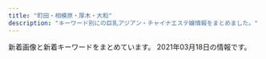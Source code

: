```yaml
---
title: "町田・相模原・厚木・大和"
description: "キーワード別にの巨乳アジアン・チャイナエステ嬢情報をまとめました。"
---
```


新着画像と新着キーワードをまとめています。
2021年03月18日の情報です。

<DmmAffiliateIns />
<KeywordTable
  shops={
    [
    {
        "url": "http://kiminoharu.xyz/",
        "keywords": {
            "\u4e73": 1,
            "D": 6
        },
        "img_links": [
            "http://kiminoharu.xyz/images/g4.jpg",
            "http://kiminoharu.xyz/images/g33.jpg",
            "http://kiminoharu.xyz/images/g44.jpg",
            "http://kiminoharu.xyz/images/r2.jpg",
            "http://kiminoharu.xyz/images/g2.jpg",
            "http://kiminoharu.xyz/images/r4.jpg",
            "http://kiminoharu.xyz/images/g45.jpg",
            "http://kiminoharu.xyz/images/g6.jpg",
            "http://kiminoharu.xyz/images/g11.jpg",
            "http://kiminoharu.xyz/images/r1.jpg",
            "http://kiminoharu.xyz/images/g66.jpg",
            "http://kiminoharu.xyz/images/g67.jpg",
            "http://kiminoharu.xyz/images/s2.jpg",
            "http://kiminoharu.xyz/images/001.jpg",
            "http://kiminoharu.xyz/images/002.jpg",
            "http://kiminoharu.xyz/images/s3.jpg",
            "http://kiminoharu.xyz/images/003.jpg",
            "http://kiminoharu.xyz/images/g22.jpg",
            "http://kiminoharu.xyz/images/s4.jpg",
            "http://kiminoharu.xyz/images/g5.jpg",
            "http://kiminoharu.xyz/images/0.png",
            "http://kiminoharu.xyz/images/s1.jpg",
            "http://kiminoharu.xyz/images/g3.jpg",
            "http://kiminoharu.xyz/images/g1.jpg",
            "http://kiminoharu.xyz/images/g0.jpg",
            "http://kiminoharu.xyz/images/r3.jpg"
        ],
        "name": "\u541b\u306e\u6625",
        "station": "JR\u6a4b\u672c\u99c5\u5317\u53e3"
    },
    {
        "img_links": [
            "http://yobisaki.work/_src/53914417/wechatimg1030.jpg",
            "http://yobisaki.work/_src/19665050/wx00030303-181621%402x.png",
            "http://yobisaki.work/_src/53915649/wechatimg1030.jpg",
            "http://yobisaki.work/_src/18214085/sign.png",
            "http://yobisaki.work/_src/53915420/wechatimg1027.jpg",
            "http://yobisaki.work/_src/18214352/sign.png",
            "http://yobisaki.work/_src/21479345/82e082e02.jpg",
            "http://yobisaki.work/_src/21626747/wechatimg1029.jpg",
            "http://yobisaki.work/_src/18214133/qr.png",
            "http://yobisaki.work/_src/53914389/wechatimg1025.jpg",
            "http://yobisaki.work/_src/18214091/tall.png",
            "http://yobisaki.work/_src/18214308/7261563932146_.pic_hd.jpg",
            "http://yobisaki.work/_src/53888784/wechatimg316.jpg",
            "http://yobisaki.work/_src/53915652/wechatimg1029.jpg",
            "http://yobisaki.work/_src/18214222/sign.png",
            "http://yobisaki.work/_src/53915787/20210304_164800.jpg",
            "http://yobisaki.work/_src/53915650/wechatimg1030.jpg",
            "http://yobisaki.work/_src/53914758/wx00030303-181542%402x.png",
            "http://yobisaki.work/_src/53916235/20210304_164336.jpg",
            "http://yobisaki.work/_src/18214309/1.jpg",
            "http://yobisaki.work/_src/18214291/navi_04.png",
            "http://yobisaki.work/_src/18214307/4.jpg",
            "http://yobisaki.work/_src/18214223/tall.png",
            "http://yobisaki.work/_src/18214160/sign.png",
            "http://yobisaki.work/_src/21626748/wechatimg1029.jpg",
            "http://yobisaki.work/_src/18214305/5.png",
            "http://yobisaki.work/_src/18214289/navi_03.png",
            "http://yobisaki.work/_src/53914410/wechatimg1028.jpg",
            "http://yobisaki.work/_src/18214396/wechatimg1025.jpg",
            "http://yobisaki.work/_src/18214090/tall.png",
            "http://yobisaki.work/_src/21479365/index_099.png",
            "http://yobisaki.work/_src/18214395/wechatimg1025.jpg",
            "http://yobisaki.work/_src/53871199/wx00030303-181827%402x.jpg",
            "http://yobisaki.work/_src/22159990/wechatimg1028.jpg",
            "http://yobisaki.work/_src/53888778/wechatimg316.jpg",
            "http://yobisaki.work/_src/22159991/wechatimg1028.jpg",
            "http://yobisaki.work/_src/53915771/20210304_165454.jpg",
            "http://yobisaki.work/_src/18214303/4.png",
            "http://yobisaki.work/_src/22587998/wechatimg1025.jpg",
            "http://yobisaki.work/_src/18214301/3.png",
            "http://yobisaki.work/_src/18214299/2.png",
            "http://yobisaki.work/_src/18214236/index_099.png",
            "http://yobisaki.work/_src/18214174/index_099.png",
            "http://yobisaki.work/_src/18214386/wx00030303-181542%402x.png",
            "http://yobisaki.work/_src/21479344/sign.png",
            "http://yobisaki.work/_src/18214353/tall.png",
            "http://yobisaki.work/_src/21479347/tall.png",
            "http://yobisaki.work/_src/18214293/navi_05.png",
            "http://yobisaki.work/_src/53915423/wechatimg1028.jpg",
            "http://yobisaki.work/_src/53915785/20210304_164956.jpg",
            "http://yobisaki.work/_src/18214366/index_099.png",
            "http://yobisaki.work/_src/18214086/wechatimg316.jpg",
            "http://yobisaki.work/_src/18214393/wx00030303-181605%402x.png",
            "http://yobisaki.work/_src/18214100/index_09.png",
            "http://yobisaki.work/_src/18214285/navi_01.png",
            "http://yobisaki.work/_src/18214089/img20210303114743763025.png",
            "http://yobisaki.work/_src/18214224/wechatimg1028.jpg",
            "http://yobisaki.work/_src/18214389/wechatimg1026.jpg",
            "http://yobisaki.work/_src/22587999/wechatimg1025.jpg",
            "http://yobisaki.work/_src/18214148/img20210303114743763025.png",
            "http://yobisaki.work/_src/53915421/wechatimg1027.jpg",
            "http://yobisaki.work/_src/18214132/qr.png",
            "http://yobisaki.work/_src/18214387/wx00030303-181827%402x.jpg",
            "http://yobisaki.work/_src/53930944/navi_06.png",
            "http://yobisaki.work/_src/53915651/wechatimg1029.jpg",
            "http://yobisaki.work/_src/18214388/wechatimg1026.jpg",
            "http://yobisaki.work/_src/18214150/4.png",
            "http://yobisaki.work/_src/53915775/20210304_165155.jpg",
            "http://yobisaki.work/_src/18214161/tall.png",
            "http://yobisaki.work/_src/18214287/navi_02.png",
            "http://yobisaki.work/_src/53914760/wx00030303-181542%402x.png",
            "http://yobisaki.work/_src/18214297/1.png",
            "http://yobisaki.work/_src/53915422/wechatimg1028.jpg",
            "http://yobisaki.work/_src/18214162/82e082e02.jpg",
            "http://yobisaki.work/_src/18214153/index_09.png"
        ],
        "keywords": {
            "88": 4,
            "84": 2,
            "89": 3,
            "86": 3
        },
        "station": "\u5c0f\u7530\u6025\u76f8\u6a21\u539f\u99c5\u5317\u53e3",
        "url": "http://yobisaki.work/",
        "name": "\u3089\u304f\u3089\u304f"
    },
    {
        "station": "\u672c\u539a\u6728\u99c5\u5357\u53e3",
        "name": "Cream Soda",
        "url": "https://cream.relaxjp.com/",
        "keywords": {
            "90": 1,
            "E": 1,
            "C": 2,
            "88": 1,
            "87": 1
        },
        "img_links": [
            "https://cream.relaxjp.com/css/nav/nav-003.jpg",
            "https://cream.relaxjp.com/css/tel.png",
            "https://cream.relaxjp.com/css/baner.jpg",
            "https://cream.relaxjp.com/css/nav/nav-005.jpg",
            "https://cream.relaxjp.com/css/staff/staff03.jpg",
            "https://cream.relaxjp.com/css/nav/nav-002.jpg",
            "https://cream.relaxjp.com/css/staff/staff02.jpg",
            "https://cream.relaxjp.com/css/nav/nav-004.jpg",
            "https://cream.relaxjp.com/css/top-left02.jpg",
            "https://cream.relaxjp.com/css/osusume02.jpg",
            "https://cream.relaxjp.com/css/cam01.jpg",
            "https://cream.relaxjp.com/css/nav/nav-001.jpg",
            "https://cream.relaxjp.com/css/staff/staff01.jpg",
            "https://cream.relaxjp.com/css/nav/nav-006.jpg"
        ]
    },
    {
        "name": "\u3055\u304f\u3089",
        "keywords": {
            "84": 4,
            "85": 2,
            "E": 3,
            "D": 18,
            "86": 10,
            "83": 4,
            "C": 23
        },
        "station": "\u76f8\u6a21\u5927\u91ce\u99c5\u5357\u53e3",
        "img_links": [
            "http://sakura.fan.bz/images/s_news.png",
            "http://sakura.fan.bz/images/s_face.png",
            "http://sakura.fan.bz/photos/sites/96/2019/11/2019112803264378.jpg",
            "http://sakura.fan.bz/images/end.png",
            "http://sakura.fan.bz/photos/sites/96/2020/12/2020120203192280.jpg",
            "http://sakura.fan.bz/photos/sites/96/2019/10/2019100401374573.jpg",
            "http://sakura.fan.bz/images/news_bj3.png",
            "http://sakura.fan.bz/images/top.jpg",
            "http://sakura.fan.bz/photos/sites/96/2019/12/2019120107502632.jpg",
            "http://sakura.fan.bz/photos/sites/96/2019/09/2019090502332739.jpg",
            "http://sakura.fan.bz/images/news_bj1.png",
            "http://sakura.fan.bz/photos/sites/96/2019/11/201911070206265.jpg",
            "http://sakura.fan.bz/images/s_staff.png",
            "http://sakura.fan.bz/photos/sites/96/2019/09/2019090608513621.jpg",
            "http://sakura.fan.bz/photos/sites/96/2019/09/2019090502332511.jpg",
            "http://sakura.fan.bz/images/info.png",
            "http://sakura.fan.bz/photos/sites/96/2019/09/2019090609280369.jpg",
            "http://sakura.fan.bz/photos/sites/96/2019/09/2019090502332622.jpg"
        ],
        "url": "http://sakura.fan.bz/"
    },
    {
        "name": "\u695a\u3005",
        "keywords": {},
        "url": "http://onshin.xyz/",
        "station": "\u672c\u539a\u6728\u99c5\u5317\u53e3",
        "img_links": [
            "http://onshin.xyz/_src/38965789/sign.png",
            "http://onshin.xyz/_src/38965837/sign.png",
            "http://onshin.xyz/_src/39571145/wechatimg269_20200209155042881.jpg",
            "http://onshin.xyz/_src/39571116/img20200212123605950636.jpg",
            "http://onshin.xyz/_src/38965782/navi_07.png",
            "http://onshin.xyz/_src/38965855/s3.jpg",
            "http://onshin.xyz/_src/39571164/img20200212123720046544.jpg",
            "http://onshin.xyz/_src/38965812/sign.png",
            "http://onshin.xyz/_src/38965876/wechatimg49.jpg",
            "http://onshin.xyz/_src/39571190/point_blur_jan292021_170857.jpg",
            "http://onshin.xyz/_src/39571232/img20200212123918630367.jpg",
            "http://onshin.xyz/_src/38965818/sign.png",
            "http://onshin.xyz/_src/38965848/img20200212123402999347.jpg",
            "http://onshin.xyz/_src/38965834/sign.png",
            "http://onshin.xyz/_src/38965884/wechatimg89089a3d49ce9555a298149aea23d992.jpg",
            "http://onshin.xyz/_src/38965843/img20200212123402999347.jpg",
            "http://onshin.xyz/_src/39571142/wechatimg269_20200209155042881.jpg",
            "http://onshin.xyz/_src/38965845/img20200212123402999347.jpg",
            "http://onshin.xyz/_src/38965795/sign.png",
            "http://onshin.xyz/_src/38965886/re.png",
            "http://onshin.xyz/_src/39571051/img20200212123842969058.jpg",
            "http://onshin.xyz/_src/39570590/img20200212123605950636.jpg",
            "http://onshin.xyz/_src/39571179/img20200212123750825675.jpg",
            "http://onshin.xyz/_src/39571217/img20200212123842969058.jpg",
            "http://onshin.xyz/_src/39571055/img20200212123918630367.jpg",
            "http://onshin.xyz/_src/39571115/img20200212123605950636.jpg",
            "http://onshin.xyz/_src/39571141/wechatimg270.jpg",
            "http://onshin.xyz/_src/38965847/img20200212123402999347.jpg",
            "http://onshin.xyz/_src/38965868/wechatimg52.jpg",
            "http://onshin.xyz/_src/39571026/point_blur_jan292021_170857.jpg",
            "http://onshin.xyz/_src/38965870/wechatimg46.jpg",
            "http://onshin.xyz/_src/38965872/wechatimg51.jpg",
            "http://onshin.xyz/_src/39647639/cam2.jpg",
            "http://onshin.xyz/_src/38965804/img20200212123452130136.jpg",
            "http://onshin.xyz/_src/39648933/wechatimg270.jpg",
            "http://onshin.xyz/_src/38965780/navi_05.png",
            "http://onshin.xyz/_src/39571233/img20200212123918630367.jpg",
            "http://onshin.xyz/_src/39648932/wechatimg269_20200209155042881.jpg",
            "http://onshin.xyz/_src/38965769/sign.png",
            "http://onshin.xyz/_src/38965759/s2.jpg",
            "http://onshin.xyz/_src/39571177/img20200212123750825675.jpg",
            "http://onshin.xyz/_src/38965758/s1.jpg",
            "http://onshin.xyz/_src/39571165/img20200212123720046544.jpg",
            "http://onshin.xyz/_src/38965760/s3.jpg",
            "http://onshin.xyz/_src/39571146/wechatimg269_20200209155042881.jpg",
            "http://onshin.xyz/_src/38965850/img20200212123452130136.jpg",
            "http://onshin.xyz/_src/39627767/wx00020211-183028%402x.png",
            "http://onshin.xyz/_src/39571163/img20200212123720046544.jpg",
            "http://onshin.xyz/_src/39571052/img20200212123842969058.jpg",
            "http://onshin.xyz/_src/39571180/img20200212123750825675.jpg",
            "http://onshin.xyz/_src/39571178/img20200212123750825675.jpg",
            "http://onshin.xyz/_src/39571027/point_blur_jan292021_170857.jpg",
            "http://onshin.xyz/_src/38965798/sign.png",
            "http://onshin.xyz/_src/38965874/wechatimg48.jpg",
            "http://onshin.xyz/_src/39571004/img20200212123720046544.jpg",
            "http://onshin.xyz/_src/39571220/img20200212123842969058.jpg",
            "http://onshin.xyz/_src/38965771/conbaner.png",
            "http://onshin.xyz/_src/39571022/img20200212123750825675.jpg",
            "http://onshin.xyz/_src/38965864/time.png",
            "http://onshin.xyz/_src/38965784/navi_09.png",
            "http://onshin.xyz/_src/38965878/wechatimg47.jpg",
            "http://onshin.xyz/_src/38965778/navi_03.png",
            "http://onshin.xyz/_src/39571192/point_blur_jan292021_170857.jpg",
            "http://onshin.xyz/_src/39571193/point_blur_jan292021_170857.jpg",
            "http://onshin.xyz/_src/38965844/img20200212123402999347.jpg",
            "http://onshin.xyz/_src/39571231/img20200212123918630367.jpg",
            "http://onshin.xyz/_src/38965827/img20200212123452130136.jpg",
            "http://onshin.xyz/_src/38965856/s4.jpg",
            "http://onshin.xyz/_src/38965853/s1.jpg",
            "http://onshin.xyz/_src/38965770/sign.png",
            "http://onshin.xyz/_src/38965860/conbaner.png",
            "http://onshin.xyz/_src/39571117/img20200212123605950636.jpg",
            "http://onshin.xyz/_src/39571114/img20200212123605950636.jpg",
            "http://onshin.xyz/_src/38965813/staffgallery.png",
            "http://onshin.xyz/_src/39571056/img20200212123918630367.jpg",
            "http://onshin.xyz/_src/38965786/sign.png",
            "http://onshin.xyz/_src/38965854/s2.jpg",
            "http://onshin.xyz/_src/39571162/img20200212123720046544.jpg",
            "http://onshin.xyz/_src/39571218/img20200212123842969058.jpg",
            "http://onshin.xyz/_src/38965767/now.jpg",
            "http://onshin.xyz/_src/38965821/sign.png",
            "http://onshin.xyz/_src/38965766/now.jpg",
            "http://onshin.xyz/_src/39570591/img20200212123605950636.jpg",
            "http://onshin.xyz/_src/38965809/sign.png",
            "http://onshin.xyz/_src/38965857/s4.jpg",
            "http://onshin.xyz/_src/39571023/img20200212123750825675.jpg",
            "http://onshin.xyz/_src/39571005/img20200212123720046544.jpg",
            "http://onshin.xyz/_src/38965849/img20200212123452130136.jpg",
            "http://onshin.xyz/_src/39571191/point_blur_jan292021_170857.jpg",
            "http://onshin.xyz/_src/39571234/img20200212123918630367.jpg",
            "http://onshin.xyz/_src/38965826/img20200212123452130136.jpg",
            "http://onshin.xyz/_src/38965805/img20200212123452130136.jpg",
            "http://onshin.xyz/_src/38965842/img20200212123402999347.jpg",
            "http://onshin.xyz/_src/39647637/cam2.jpg",
            "http://onshin.xyz/_src/39571219/img20200212123842969058.jpg"
        ]
    },
    {
        "name": "dorami",
        "station": "\u672c\u539a\u6728\u99c5\u5317\u53e3",
        "url": "http://dorami-jp.work/",
        "img_links": [
            "http://dorami-jp.work/static/picture/footer-r.png",
            "http://dorami-jp.work/uploads/210213/1-21021312211V96.jpg",
            "http://dorami-jp.work/static/picture/staff.png",
            "http://dorami-jp.work/uploads/201212/1-201212100Ja10.jpg",
            "http://dorami-jp.work/static/picture/sys1.png",
            "http://dorami-jp.work/uploads/201212/1-201212100Q2220.jpg",
            "http://dorami-jp.work/static/picture/main1.jpg",
            "http://dorami-jp.work/static/picture/esthe1.jpg",
            "http://dorami-jp.work/static/picture/info_t.png",
            "http://dorami-jp.work/static/picture/esthe3.jpg",
            "http://dorami-jp.work/static/picture/ac1.jpg",
            "http://dorami-jp.work/static/picture/esthe2.jpg",
            "http://dorami-jp.work/static/picture/ac2.jpg",
            "http://dorami-jp.work/uploads/201212/1-201212100RL28.jpg",
            "http://dorami-jp.work/uploads/210315/1-210315101326118.jpg",
            "http://dorami-jp.work/static/picture/footer-l.png",
            "http://dorami-jp.work/static/picture/staff_t.png",
            "http://dorami-jp.work/static/picture/home.png"
        ],
        "keywords": {}
    },
    {
        "station": "JR\u76f8\u6a21\u539f\u99c5\u5357\u53e3",
        "img_links": [],
        "name": "\u4e03\u5f69",
        "url": "http://andloves.xyz/",
        "keywords": {}
    },
    {
        "img_links": [
            "http://soapaqzmn.xyz/uploads/201028/1-20102Q30016111.jpg",
            "http://soapaqzmn.xyz/uploads/201028/1-20102Q3000A38.jpg",
            "http://soapaqzmn.xyz/uploads/201222/1-20122210352a24.jpg",
            "http://soapaqzmn.xyz/uploads/210201/1-21020110542c38.jpg",
            "http://soapaqzmn.xyz/picture/staff_s.png",
            "http://soapaqzmn.xyz/picture/news.png",
            "http://soapaqzmn.xyz/picture/top.png",
            "http://soapaqzmn.xyz/picture/evetop.png",
            "http://soapaqzmn.xyz/uploads/210201/1-210201103Q0523.jpg",
            "http://soapaqzmn.xyz/uploads/201222/1-201222103513628.jpg"
        ],
        "url": "http://soapaqzmn.xyz/",
        "station": "\u5357\u6797\u9593\u99c5\u897f\u53e3",
        "name": "Tiara\uff5e\u30c6\u30a3\u30a2\u30e9\uff5e",
        "keywords": {
            "86": 2,
            "D": 4,
            "85": 4,
            "C": 2
        }
    },
    {
        "keywords": {
            "84": 18,
            "E": 1,
            "86": 18,
            "D": 2,
            "89": 18
        },
        "img_links": [
            "https://anna.jpn.cm/photos/17/8178/202102/2021020908394648.jpg",
            "https://anna.jpn.cm/photos/17/8178/202102/2021020908394744.jpg",
            "https://anna.jpn.cm/photos/17/8178/202102/2021020908394780.jpg",
            "https://anna.jpn.cm/photos/17/8178/202101/210120151025n62.png",
            "https://anna.jpn.cm/themes/anna/template/assets/images/sp_tel.png",
            "https://anna.jpn.cm/photos/17/8178/202101/2101211223346325.jpeg",
            "https://assets.jp-navi.info/images/images/es-thumbnail.png",
            "https://anna.jpn.cm/photos/17/8178/202101/21012112220r117.jpeg",
            "https://anna.jpn.cm/photos/17/8178/202101/2101201510034339.png",
            "https://anna.jpn.cm/photos/17/8178/202103/210305115613n51.jpeg",
            "https://anna.jpn.cm/photos/17/8178/202101/2101211223195b4.jpeg",
            "https://anna.jpn.cm/photos/17/8178/202101/21012112232g013.jpeg",
            "https://anna.jpn.cm/photos/17/8178/202103/210305120920ue.png",
            "https://anna.jpn.cm/photos/17/8178/202101/21012112221c3c.jpeg",
            "https://anna.jpn.cm/photos/17/8178/202101/2101201510162g6.png",
            "https://anna.jpn.cm/photos/17/8178/202101/2101201510103120.png",
            "https://anna.jpn.cm/photos/17/8178/202103/2103041j50r537.png",
            "https://anna.jpn.cm/photos/17/8178/202101/21012112215642h.jpeg"
        ],
        "station": "JR\u76f8\u6a21\u539f\u99c5\u5357\u53e3",
        "name": "\u30a2\u30f3\u30ca",
        "url": "https://anna.jpn.cm/"
    },
    {
        "url": "http://sh-firstclass.work/",
        "station": "\u5c0f\u7530\u6025\u76f8\u6a21\u539f\u99c5\u5317\u53e3",
        "name": "FIRST CLASS",
        "img_links": [
            "http://sh-firstclass.work/uploads/180827/1-1PRFU21IU.jpg",
            "http://sh-firstclass.work/uploads/201211/1-20121110233c46.jpg",
            "http://sh-firstclass.work/uploads/201210/1-201210153535K8.jpg",
            "http://sh-firstclass.work/uploads/201225/1-2012250Z022J9.jpg",
            "http://sh-firstclass.work/uploads/201210/1-20121015355R55.jpg",
            "http://sh-firstclass.work/uploads/201211/1-201211102310I7.jpg",
            "http://sh-firstclass.work/uploads/201210/1-201210153549109.jpg",
            "http://sh-firstclass.work/templets/default/picture/therapis.png",
            "http://sh-firstclass.work/uploads/180827/1-1PRFU230M5.jpg",
            "http://sh-firstclass.work/uploads/201225/1-2012250Z036119.jpg",
            "http://sh-firstclass.work/templets/default/picture/home.png",
            "http://sh-firstclass.work/uploads/201225/1-2012250Z044642.jpg",
            "http://sh-firstclass.work/uploads/201210/1-20121015360H93.jpg",
            "http://sh-firstclass.work/uploads/201211/1-201211102325516.jpg",
            "http://sh-firstclass.work/uploads/201221/1-2012211H95bY.jpg",
            "http://sh-firstclass.work/uploads/201210/1-201210153524524.jpg",
            "http://sh-firstclass.work/uploads/201210/1-20121015351E44.jpg"
        ],
        "keywords": {
            "\u304a\u3063\u3071\u3044": 2,
            "\u4e73": 2
        }
    },
    {
        "keywords": {},
        "img_links": [],
        "station": "\u76f8\u6a21\u5927\u91ce\u99c5\u5357\u53e3",
        "name": "\u871c\u30fb\u307f\u3064",
        "url": "https://mitsu.iest.info/"
    },
    {
        "station": "\u4e2d\u592e\u6797\u9593\u99c5\u5c0f\u7530\u6025\u5357\u53e3",
        "name": "\u7652\u3057\u30cf\u30a6\u30b9",
        "keywords": {
            "87": 48,
            "D": 48,
            "83": 12
        },
        "url": "http://www.iyashi.relaxjp.info/",
        "img_links": [
            "http://www.iyashi.relaxjp.info/files/008-03.jpg",
            "http://www.iyashi.relaxjp.info/files/001.jpg",
            "http://www.iyashi.relaxjp.info/files/002-02.jpg",
            "http://www.iyashi.relaxjp.info/files/008-02.jpg",
            "http://www.iyashi.relaxjp.info/files/002.jpg",
            "http://www.iyashi.relaxjp.info/files/003-02.jpg",
            "http://www.iyashi.relaxjp.info/img/top_slider01.jpg",
            "http://www.iyashi.relaxjp.info/img/top_slider02.jpg",
            "http://www.iyashi.relaxjp.info/files/003.jpg",
            "http://www.iyashi.relaxjp.info/files/004.jpg",
            "http://www.iyashi.relaxjp.info/photo_news/upimg/81947602c7aac1f6ea_0.jpg",
            "http://www.iyashi.relaxjp.info/files/003-03.jpg",
            "http://www.iyashi.relaxjp.info/files/004-02.jpg",
            "http://www.iyashi.relaxjp.info/files/004-03.jpg",
            "http://www.iyashi.relaxjp.info/files/002-03.jpg",
            "http://www.iyashi.relaxjp.info/files/008.jpg",
            "http://www.iyashi.relaxjp.info/files/001-02.jpg",
            "http://www.iyashi.relaxjp.info/files/001-03.jpg"
        ]
    },
    {
        "name": "nana",
        "img_links": [
            "http://sln-esthe.com/scdl/staff/10571.jpg",
            "http://sln-esthe.com/scdl/staff/10481.jpg",
            "http://sln-esthe.com/scdl/staff/10031.jpg",
            "http://sln-esthe.com/scdl/staff/10611.jpg",
            "http://sln-esthe.com/scdl/staff/10341.jpg",
            "http://sln-esthe.com/img/faq/q.png",
            "http://sln-esthe.com/scdl/staff/10491.jpg",
            "http://sln-esthe.com/scdl/staff/10121.jpg",
            "http://sln-esthe.com/scdl/staff/10341mb.jpg",
            "http://sln-esthe.com/scdl/staff/10401.jpg",
            "http://sln-esthe.com/scdl/staff/10371mb.jpg",
            "http://sln-esthe.com/scdl/staff/10271.jpg",
            "http://sln-esthe.com/scdl/staff/10211mb.jpg",
            "http://sln-esthe.com/scdl/staff/10581mb.jpg",
            "http://sln-esthe.com/scdl/staff/10701mb.jpg",
            "http://sln-esthe.com/scdl/staff/10461.jpg",
            "http://sln-esthe.com/scdl/staff/10581.jpg",
            "http://sln-esthe.com/scdl/staff/10381mb.jpg",
            "http://sln-esthe.com/scdl/staff/10561mb.jpg",
            "http://sln-esthe.com/scdl/staff/10711mb.jpg",
            "http://sln-esthe.com/scdl/staff/10351mb.jpg",
            "http://sln-esthe.com/scdl/staff/10582.jpg",
            "http://sln-esthe.com/scdl/staff/10721mb.jpg",
            "http://sln-esthe.com/scdl/staff/10531mb.jpg",
            "http://sln-esthe.com/scdl/staff/10681mb.jpg",
            "http://sln-esthe.com/scdl/staff/10491mb.jpg",
            "http://sln-esthe.com/scdl/staff/10641mb.jpg",
            "http://sln-esthe.com/scdl/staff/10012.jpg",
            "http://sln-esthe.com/scdl/staff/10111.jpg",
            "http://sln-esthe.com/scdl/staff/10501.jpg",
            "http://sln-esthe.com/scdl/staff/10331.jpg",
            "http://sln-esthe.com/scdl/staff/10661mb.jpg",
            "http://sln-esthe.com/scdl/staff/10361mb.jpg",
            "http://sln-esthe.com/scdl/staff/10681.jpg",
            "http://sln-esthe.com/scdl/staff/10521.jpg",
            "http://sln-esthe.com/i/files/homeimg.jpg",
            "http://sln-esthe.com/scdl/staff/10411.jpg",
            "http://sln-esthe.com/scdl/staff/10121mb.jpg",
            "http://sln-esthe.com/scdl/staff/10231mb.jpg",
            "http://sln-esthe.com/scdl/staff/10131mb.jpg",
            "http://sln-esthe.com/scdl/staff/10072.jpg",
            "http://sln-esthe.com/scdl/staff/10131.jpg",
            "http://sln-esthe.com/img/ttl_faq.png",
            "http://sln-esthe.com/scdl/staff/10191.jpg",
            "http://sln-esthe.com/scdl/staff/10181.jpg",
            "http://sln-esthe.com/scdl/staff/10551mb.jpg",
            "http://sln-esthe.com/scdl/staff/10441.jpg",
            "http://sln-esthe.com/scdl/staff/10691.jpg",
            "http://sln-esthe.com/scdl/staff/10071mb.jpg",
            "http://sln-esthe.com/scdl/staff/10122.jpg",
            "http://sln-esthe.com/scdl/staff/10221mb.jpg",
            "http://sln-esthe.com/scdl/staff/10321.jpg",
            "http://sln-esthe.com/scdl/staff/10281.jpg",
            "http://sln-esthe.com/scdl/staff/10101mb.jpg",
            "http://sln-esthe.com/scdl/staff/10391.jpg",
            "http://sln-esthe.com/scdl/staff/10152.jpg",
            "http://sln-esthe.com/pic/head.png",
            "http://sln-esthe.com/scdl/staff/10261.jpg",
            "http://sln-esthe.com/scdl/staff/10141.jpg",
            "http://sln-esthe.com/img/faq/faq_st1.png",
            "http://sln-esthe.com/img/faq/a.png",
            "http://sln-esthe.com/scdl/staff/10413.jpg",
            "http://sln-esthe.com/scdl/staff/10721.jpg",
            "http://sln-esthe.com/scdl/staff/10171.jpg",
            "http://sln-esthe.com/scdl/staff/10671mb.jpg",
            "http://sln-esthe.com/scdl/staff/10431.jpg",
            "http://sln-esthe.com/scdl/staff/10161mb.jpg",
            "http://sln-esthe.com/scdl/staff/10031mb.jpg",
            "http://sln-esthe.com/scdl/staff/10414.jpg",
            "http://sln-esthe.com/scdl/staff/10261mb.jpg",
            "http://sln-esthe.com/scdl/staff/10511.jpg",
            "http://sln-esthe.com/scdl/staff/10101.jpg",
            "http://sln-esthe.com/scdl/staff/10622.jpg",
            "http://sln-esthe.com/img/ttl_mobile.png",
            "http://sln-esthe.com/scdl/staff/10441mb.jpg",
            "http://sln-esthe.com/scdl/staff/10141mb.jpg",
            "http://sln-esthe.com/scdl/staff/10711.jpg",
            "http://sln-esthe.com/scdl/staff/10421.jpg",
            "http://sln-esthe.com/scdl/staff/10541mb.jpg",
            "http://sln-esthe.com/scdl/staff/10412.jpg",
            "http://sln-esthe.com/scdl/staff/10561.jpg",
            "http://sln-esthe.com/scdl/staff/10382.jpg",
            "http://sln-esthe.com/scdl/staff/10321mb.jpg",
            "http://sln-esthe.com/scdl/staff/10411mb.jpg",
            "http://sln-esthe.com/scdl/staff/10343.jpg",
            "http://sln-esthe.com/scdl/staff/10631mb.jpg",
            "http://sln-esthe.com/scdl/staff/10621mb.jpg",
            "http://sln-esthe.com/scdl/staff/10521mb.jpg",
            "http://sln-esthe.com/img/ttl_staff.png",
            "http://sln-esthe.com/scdl/staff/10291mb.jpg",
            "http://sln-esthe.com/scdl/staff/10311.jpg",
            "http://sln-esthe.com/scdl/staff/10041.jpg",
            "http://sln-esthe.com/scdl/staff/10601mb.jpg",
            "http://sln-esthe.com/scdl/staff/10161.jpg",
            "http://sln-esthe.com/scdl/staff/10071.jpg",
            "http://sln-esthe.com/scdl/staff/10671.jpg",
            "http://sln-esthe.com/scdl/staff/10401mb.jpg",
            "http://sln-esthe.com/scdl/staff/10631.jpg",
            "http://sln-esthe.com/scdl/staff/10011.jpg",
            "http://sln-esthe.com/scdl/staff/10142.jpg",
            "http://sln-esthe.com/scdl/staff/10291.jpg",
            "http://sln-esthe.com/scdl/staff/10041mb.jpg",
            "http://sln-esthe.com/scdl/staff/10651mb.jpg",
            "http://sln-esthe.com/scdl/staff/10271mb.jpg",
            "http://sln-esthe.com/scdl/staff/10221.jpg",
            "http://sln-esthe.com/scdl/staff/10351.jpg",
            "http://sln-esthe.com/scdl/staff/10431mb.jpg",
            "http://sln-esthe.com/scdl/staff/10451mb.jpg",
            "http://sln-esthe.com/scdl/staff/10361.jpg",
            "http://sln-esthe.com/scdl/staff/10451.jpg",
            "http://sln-esthe.com/scdl/staff/10211.jpg",
            "http://sln-esthe.com/scdl/staff/10611mb.jpg",
            "http://sln-esthe.com/scdl/staff/10181mb.jpg",
            "http://sln-esthe.com/scdl/staff/10661.jpg",
            "http://sln-esthe.com/scdl/staff/10501mb.jpg",
            "http://sln-esthe.com/scdl/staff/10301mb.jpg",
            "http://sln-esthe.com/scdl/staff/10022.jpg",
            "http://sln-esthe.com/scdl/staff/10641.jpg",
            "http://sln-esthe.com/scdl/staff/10292.jpg",
            "http://sln-esthe.com/scdl/staff/10021mb.jpg",
            "http://sln-esthe.com/scdl/staff/10571mb.jpg",
            "http://sln-esthe.com/scdl/staff/10111mb.jpg",
            "http://sln-esthe.com/scdl/staff/10511mb.jpg",
            "http://sln-esthe.com/scdl/staff/10691mb.jpg",
            "http://sln-esthe.com/img/faq/faq_st2.png",
            "http://sln-esthe.com/scdl/staff/10701.jpg",
            "http://sln-esthe.com/scdl/staff/10421mb.jpg",
            "http://sln-esthe.com/scdl/staff/10151mb.jpg",
            "http://sln-esthe.com/scdl/staff/10682.jpg",
            "http://sln-esthe.com/scdl/staff/10601.jpg",
            "http://sln-esthe.com/scdl/staff/10061.jpg",
            "http://sln-esthe.com/scdl/staff/10342.jpg",
            "http://sln-esthe.com/scdl/staff/10651.jpg",
            "http://sln-esthe.com/scdl/staff/10481mb.jpg",
            "http://sln-esthe.com/scdl/staff/10551.jpg",
            "http://sln-esthe.com/scdl/staff/10371.jpg",
            "http://sln-esthe.com/scdl/staff/10301.jpg",
            "http://sln-esthe.com/scdl/staff/10402.jpg",
            "http://sln-esthe.com/scdl/staff/10241.jpg",
            "http://sln-esthe.com/scdl/staff/10231.jpg",
            "http://sln-esthe.com/scdl/staff/10151.jpg",
            "http://sln-esthe.com/scdl/staff/10281mb.jpg",
            "http://sln-esthe.com/scdl/staff/10311mb.jpg",
            "http://sln-esthe.com/scdl/staff/10381.jpg",
            "http://sln-esthe.com/scdl/staff/10471mb.jpg",
            "http://sln-esthe.com/scdl/staff/10021.jpg",
            "http://sln-esthe.com/scdl/staff/10461mb.jpg",
            "http://sln-esthe.com/scdl/staff/10541.jpg",
            "http://sln-esthe.com/scdl/staff/10241mb.jpg",
            "http://sln-esthe.com/img/ttl_rec.png",
            "http://sln-esthe.com/scdl/staff/10531.jpg",
            "http://sln-esthe.com/scdl/staff/10331mb.jpg",
            "http://sln-esthe.com/scdl/staff/10272.jpg",
            "http://sln-esthe.com/scdl/staff/10171mb.jpg",
            "http://sln-esthe.com/scdl/staff/10683.jpg",
            "http://sln-esthe.com/scdl/staff/10011mb.jpg",
            "http://sln-esthe.com/scdl/staff/10471.jpg",
            "http://sln-esthe.com/scdl/staff/10061mb.jpg",
            "http://sln-esthe.com/scdl/staff/10191mb.jpg",
            "http://sln-esthe.com/scdl/staff/10621.jpg",
            "http://sln-esthe.com/scdl/staff/10391mb.jpg"
        ],
        "station": "\u3055\u304c\u307f\u91ce\u99c5\u5317\u53e3",
        "url": "http://sln-esthe.com/",
        "keywords": {
            "C": 41
        }
    },
    {
        "name": "\u3055\u304f\u3089",
        "station": "\u672c\u539a\u6728\u99c5\u5317\u53e3",
        "url": "http://sakura.ies.fun/",
        "keywords": {
            "88": 12,
            "E": 24,
            "83": 12,
            "85": 12,
            "C": 19,
            "86": 48,
            "D": 108,
            "87": 48
        },
        "img_links": [
            "http://sakura.ies.fun/photos/sites/12/2019/01/2019012411562899.jpg",
            "http://sakura.ies.fun/photos/sites/12/2019/01/2019012411562997.jpg",
            "http://sakura.ies.fun/photos/sites/12/2019/03/2019032203475898.jpg",
            "http://sakura.ies.fun/images/top.jpg",
            "http://sakura.ies.fun/photos/sites/12/2018/05/2018053010101743.jpg",
            "http://sakura.ies.fun/images/s3.jpg",
            "http://sakura.ies.fun/photos/sites/12/2019/03/2019032203022448.jpg",
            "http://sakura.ies.fun/photos/sites/12/2019/03/2019032201283686.jpg",
            "http://sakura.ies.fun/photos/sites/12/2019/03/2019032201293340.jpg",
            "http://sakura.ies.fun/images/s1.jpg",
            "http://sakura.ies.fun/images/room1.jpg",
            "http://sakura.ies.fun/images/s_link.jpg",
            "http://sakura.ies.fun/images/room2.jpg",
            "http://sakura.ies.fun/photos/sites/12/2019/01/2019012411562891.jpg",
            "http://sakura.ies.fun/images/room3.jpg",
            "http://sakura.ies.fun/images/room4.jpg",
            "http://sakura.ies.fun/photos/sites/12/2018/05/2018053010184960.jpg",
            "http://sakura.ies.fun/images/s_news.jpg",
            "http://sakura.ies.fun/images/mobile.jpg",
            "http://sakura.ies.fun/photos/sites/12/2019/01/2019012411562785.jpg",
            "http://sakura.ies.fun/images/pick.jpg",
            "http://sakura.ies.fun/photos/sites/12/2018/05/201805301010187.jpg",
            "http://sakura.ies.fun/images/s_staff.jpg"
        ]
    },
    {
        "station": "\u672c\u539a\u6728\u99c5\u5317\u53e3",
        "url": "http://biretuip.xyz/",
        "keywords": {},
        "img_links": [
            "http://biretuip.xyz/uploads/201109/1-201109134H31D.jpg",
            "http://biretuip.xyz/static/picture/staff_t.png",
            "http://biretuip.xyz/static/picture/footer-l.png",
            "http://biretuip.xyz/static/picture/esthe2.jpg",
            "http://biretuip.xyz/static/picture/main1.jpg",
            "http://biretuip.xyz/static/picture/staff.png",
            "http://biretuip.xyz/uploads/201109/1-201109134G0153.jpg",
            "http://biretuip.xyz/uploads/210302/1-210302133644354.jpg",
            "http://biretuip.xyz/static/picture/info_t.png",
            "http://biretuip.xyz/static/picture/footer-r.png",
            "http://biretuip.xyz/static/picture/home.png",
            "http://biretuip.xyz/static/picture/esthe3.jpg",
            "http://biretuip.xyz/static/picture/ac1.jpg",
            "http://biretuip.xyz/static/picture/esthe1.jpg",
            "http://biretuip.xyz/uploads/201109/1-201109134AB46.jpg",
            "http://biretuip.xyz/static/picture/sys1.png"
        ],
        "name": "Lucky"
    },
    {
        "keywords": {
            "D": 16,
            "C": 12,
            "87": 8,
            "86": 8
        },
        "name": "\u604b",
        "img_links": [
            "https://koi.reraku.work/images/ntop1.jpg",
            "https://koi.reraku.work/images/top.jpg",
            "https://koi.reraku.work/photos/sites/25/2020/09/2020090309224550.jpg",
            "https://koi.reraku.work/images/end.jpg",
            "https://koi.reraku.work/photos/sites/25/2020/09/202009030922489.jpg",
            "https://koi.reraku.work/images/s_news.jpg",
            "https://koi.reraku.work/images/s_link.jpg",
            "https://koi.reraku.work/images/ntop4.jpg",
            "https://koi.reraku.work/images/ntop5.jpg",
            "https://koi.reraku.work/photos/sites/25/2020/09/2020090309224715.jpg",
            "https://koi.reraku.work/images/ntop2.jpg",
            "https://koi.reraku.work/images/s_face.jpg",
            "https://koi.reraku.work/images/s_staff1.jpg",
            "https://koi.reraku.work/images/ntop6.jpg",
            "https://koi.reraku.work/images/s_staff.jpg",
            "https://koi.reraku.work/photos/sites/25/2020/09/2020090503504425.jpg",
            "https://koi.reraku.work/images/ntop3.jpg"
        ],
        "url": "https://koi.reraku.work/",
        "station": "JR\u76f8\u6a21\u539f\u99c5\u5357\u53e3"
    },
    {
        "img_links": [
            "http://yoshiko.jpest.net/uploads//sites/13/2020/08/lina.jpg",
            "http://yoshiko.jpest.net/uploads//sites/13/2020/08/tite-staff.jpg",
            "http://yoshiko.jpest.net/uploads//sites/13/2020/08/laola.jpg",
            "http://yoshiko.jpest.net/uploads//sites/13/2020/08/g5.jpg",
            "http://yoshiko.jpest.net/uploads//sites/13/2020/08/1597221072-mobile.png",
            "http://yoshiko.jpest.net/uploads//sites/13/2020/08/1604303415-top.jpg",
            "http://yoshiko.jpest.net/uploads//sites/13/2020/08/r1.jpg",
            "http://yoshiko.jpest.net/uploads//sites/13/2020/08/news01.png",
            "http://yoshiko.jpest.net/uploads//sites/13/2020/10/1603068785-1.jpg",
            "http://yoshiko.jpest.net/uploads//sites/13/2020/08/r4.jpg",
            "http://yoshiko.jpest.net/uploads//sites/13/2020/08/g1.jpg",
            "http://yoshiko.jpest.net/uploads//sites/13/2020/10/1602825649-g22.jpg",
            "http://yoshiko.jpest.net/uploads//sites/13/2020/08/news03.png",
            "http://yoshiko.jpest.net/uploads//sites/13/2020/08/g6.jpg",
            "http://yoshiko.jpest.net/uploads//sites/13/2020/08/r3.jpg",
            "http://yoshiko.jpest.net/uploads//sites/13/2020/08/r2.jpg",
            "http://yoshiko.jpest.net/uploads//sites/13/2020/08/yuki.jpg",
            "http://yoshiko.jpest.net/uploads//sites/13/2020/08/bj_03.jpg",
            "http://yoshiko.jpest.net/uploads//sites/13/2020/10/1603075746-1.jpg",
            "http://yoshiko.jpest.net/uploads//sites/13/2020/08/1604303247-top.jpg",
            "http://yoshiko.jpest.net/uploads//sites/13/2020/08/lami.jpg"
        ],
        "url": "http://yoshiko.jpest.net/",
        "station": "JR\u6df5\u91ce\u8fba\u99c5\u5357\u53e3",
        "keywords": {},
        "name": "\u5409\u597d"
    },
    {
        "img_links": [
            "http://sh-leo.work/picture/top_pickback.png",
            "http://sh-leo.work/picture/topimg1.jpg",
            "http://sh-leo.work/picture/fm4.png",
            "http://sh-leo.work/picture/optionrev1.png",
            "http://sh-leo.work/picture/s_2.jpg",
            "http://sh-leo.work/picture/top_t1.png",
            "http://sh-leo.work/picture/s_1.jpg",
            "http://sh-leo.work/picture/p3_ct1.png",
            "http://sh-leo.work/picture/topimg2.jpg",
            "http://sh-leo.work/picture/fm6.png",
            "http://sh-leo.work/picture/att.png",
            "http://sh-leo.work/picture/fm1.png",
            "http://sh-leo.work/picture/p4_ct1.png",
            "http://sh-leo.work/picture/shinphoto4.jpg",
            "http://sh-leo.work/picture/top_t8.png",
            "http://sh-leo.work/picture/fm5.png",
            "http://sh-leo.work/picture/age.png",
            "http://sh-leo.work/picture/frames.png",
            "http://sh-leo.work/picture/fm3.png",
            "http://sh-leo.work/picture/fm2.png",
            "http://sh-leo.work/picture/top_sin2.jpg",
            "http://sh-leo.work/picture/faq_st1.png",
            "http://sh-leo.work/picture/shinphoto2.jpg",
            "http://sh-leo.work/picture/top_sin1.jpg",
            "http://sh-leo.work/picture/shinphoto3.jpg",
            "http://sh-leo.work/picture/top_t3.png",
            "http://sh-leo.work/picture/faq_st2.png",
            "http://sh-leo.work/picture/top_t5.png",
            "http://sh-leo.work/picture/top_sin3.jpg",
            "http://sh-leo.work/picture/p2_ct1.png",
            "http://sh-leo.work/picture/topimg3.jpg",
            "http://sh-leo.work/picture/p6_ct1.png",
            "http://sh-leo.work/picture/top_t2.png",
            "http://sh-leo.work/picture/q.png",
            "http://sh-leo.work/picture/s_5.jpg",
            "http://sh-leo.work/picture/frameback.png",
            "http://sh-leo.work/picture/a.png",
            "http://sh-leo.work/picture/camp20180713_2.png",
            "http://sh-leo.work/picture/s_3.jpg",
            "http://sh-leo.work/picture/s_4.jpg",
            "http://sh-leo.work/picture/top_t4.png",
            "http://sh-leo.work/picture/shinphoto1.jpg",
            "http://sh-leo.work/picture/p4_ct1_sub1.png"
        ],
        "url": "http://sh-leo.work/",
        "station": "\u5c0f\u7530\u6025\u76f8\u6a21\u539f\u99c5\u5357\u53e3",
        "keywords": {},
        "name": "LEO\uff5e\u30ec\u30aa\uff5e"
    },
    {
        "name": "\u96e8",
        "img_links": [
            "http://cireven.xyz/webstyle/sp_ico06.png",
            "http://cireven.xyz/uploads/allimg/210129/1-210129130341.jpg",
            "http://cireven.xyz/uploads/allimg/210128/1-21012Q05455D4.jpg",
            "http://cireven.xyz/webstyle/sp_ico02.png",
            "http://cireven.xyz/uploads/allimg/210301/1-210301124152.jpg",
            "http://cireven.xyz/uploads/allimg/210129/1-210129125008.jpg",
            "http://cireven.xyz/webstyle/sp_ico01.png",
            "http://cireven.xyz/uploads/allimg/210128/1-21012Q63642E1.jpg",
            "http://cireven.xyz/webstyle/sp_ico05.png",
            "http://cireven.xyz/webstyle/info.jpg",
            "http://cireven.xyz/uploads/210129/1-210129130329438.jpg",
            "http://cireven.xyz/uploads/210129/1-210129124U0225.jpg",
            "http://cireven.xyz/webstyle/sp_header.png",
            "http://cireven.xyz/uploads/allimg/210129/1-210129130411.jpg",
            "http://cireven.xyz/uploads/allimg/210129/1-210129124913.jpg",
            "http://cireven.xyz/uploads/allimg/210128/1-21012Q63AN54.jpg",
            "http://cireven.xyz/uploads/allimg/210129/1-210129125252.jpg",
            "http://cireven.xyz/uploads/210129/1-2101291252221D.jpg",
            "http://cireven.xyz/webstyle/sp_ico03.png",
            "http://cireven.xyz/uploads/allimg/210128/1-21012Q63FW16.jpg",
            "http://cireven.xyz/webstyle/end.png",
            "http://cireven.xyz/uploads/210129/1-210129130400407.jpg",
            "http://cireven.xyz/uploads/210302/1-2103021119133L.jpg",
            "http://cireven.xyz/uploads/allimg/210227/1-21022G11446.jpg",
            "http://cireven.xyz/uploads/allimg/210128/1-21012Q63611Z2.jpg",
            "http://cireven.xyz/uploads/210302/1-21030211193J00.jpg",
            "http://cireven.xyz/uploads/210129/1-21012912493G25.jpg",
            "http://cireven.xyz/webstyle/sp_ico04.png",
            "http://cireven.xyz/uploads/210227/1-21022G10ZE32.jpg"
        ],
        "keywords": {
            "86": 2,
            "F": 1,
            "D": 6,
            "C": 13,
            "88": 3
        },
        "station": "\u76f8\u6a21\u539f\u99c5\u5357\u53e3",
        "url": "http://cireven.xyz/"
    },
    {
        "name": "OASIS\uff5e\u30aa\u30a2\u30b7\u30b9\uff5e",
        "keywords": {
            "87": 2,
            "88": 4,
            "D": 4,
            "85": 2,
            "C": 16
        },
        "station": "\u5c0f\u7530\u6025\u76f8\u6a21\u539f\u99c5\u5357\u53e3",
        "img_links": [
            "http://www.oasis.relaxmens.com/files/002.jpg",
            "http://www.oasis.relaxmens.com/img/goback.jpg",
            "http://www.oasis.relaxmens.com/img/tel.png",
            "http://www.oasis.relaxmens.com/files/001-02.jpg",
            "http://www.oasis.relaxmens.com/files/002-02.jpg",
            "http://www.oasis.relaxmens.com/img/ttl_info.png",
            "http://www.oasis.relaxmens.com/files/001.jpg",
            "http://www.oasis.relaxmens.com/img/btn_blog.png",
            "http://www.oasis.relaxmens.com/img/btn_side_mobile.jpg",
            "http://www.oasis.relaxmens.com/img/ttl_news.png",
            "http://www.oasis.relaxmens.com/files/003.jpg",
            "http://www.oasis.relaxmens.com/files/004.jpg",
            "http://www.oasis.relaxmens.com/files/003-02.jpg",
            "http://www.oasis.relaxmens.com/img/pickup.jpg",
            "http://www.oasis.relaxmens.com/files/004-02.jpg"
        ],
        "url": "http://www.oasis.relaxmens.com/"
    },
    {
        "url": "http://www.megami.iesjp.com/",
        "station": "\u5927\u548c\u99c5\u5c0f\u7530\u6025\u53e3",
        "name": "\u5973\u795e\u306e\u30ad\u30b9",
        "keywords": {
            "88": 6,
            "D": 24,
            "C": 12,
            "87": 24,
            "86": 12,
            "E": 6
        },
        "img_links": [
            "http://www.megami.iesjp.com/photo_news/upimg/642706018c958a9beb_1.jpg",
            "http://www.megami.iesjp.com/images/sp_tit_new.png",
            "http://www.megami.iesjp.com/files/008.jpg",
            "http://www.megami.iesjp.com/photo_news/upimg/212576049c3087040d_0.jpg",
            "http://www.megami.iesjp.com/images/maining.jpg",
            "http://www.megami.iesjp.com/files/004.jpg",
            "http://www.megami.iesjp.com/images/tit_therapist.png",
            "http://www.megami.iesjp.com/images/top.jpg",
            "http://www.megami.iesjp.com/images/sp_top.jpg",
            "http://www.megami.iesjp.com/files/003.jpg",
            "http://www.megami.iesjp.com/images/tit_new.png",
            "http://www.megami.iesjp.com/images/img_tel.png",
            "http://www.megami.iesjp.com/photo_news/upimg/818585fd1b65d74203_1.jpg",
            "http://www.megami.iesjp.com/photo_news/upimg/642706018c958a9beb_0.jpg",
            "http://www.megami.iesjp.com/files/007.jpg",
            "http://www.megami.iesjp.com/photo_news/upimg/445985ff2bb207e3fd_0.jpg",
            "http://www.megami.iesjp.com/photo_news/upimg/212576049c3087040d_1.jpg",
            "http://www.megami.iesjp.com/photo_news/upimg/574925fe41e38cb0fd_0.jpg",
            "http://www.megami.iesjp.com/files/002.jpg",
            "http://www.megami.iesjp.com/images/sp_tit_therapist.png",
            "http://www.megami.iesjp.com/photo_news/upimg/818585fd1b65d74203_0.jpg",
            "http://www.megami.iesjp.com/files/001.jpg",
            "http://www.megami.iesjp.com/files/005.jpg",
            "http://www.megami.iesjp.com/photo_news/upimg/445985ff2bb207e3fd_1.jpg",
            "http://www.megami.iesjp.com/photo_news/upimg/59805602f0b3be4094_1.jpg",
            "http://www.megami.iesjp.com/photo_news/upimg/574925fe41e38cb0fd_1.jpg",
            "http://www.megami.iesjp.com/photo_news/upimg/59805602f0b3be4094_0.jpg"
        ]
    },
    {
        "keywords": {
            "94": 12,
            "F": 12
        },
        "url": "http://www.talkabout.tokyo/",
        "station": "\u76f8\u6a21\u5927\u91ce\u99c5\u5317\u53e3",
        "name": "Madonna",
        "img_links": [
            "http://www.talkabout.tokyo/uploads/200605/1-200605091635J5.jpg",
            "http://www.talkabout.tokyo/uploads/200605/1-200605091K4J3.jpg",
            "http://www.talkabout.tokyo/uploads/210305/1-210305123649457.jpg",
            "http://www.talkabout.tokyo/uploads/201019/1-20101ZZ3305O.jpg",
            "http://www.talkabout.tokyo/uploads/201019/1-20101ZZ35c62.jpg",
            "http://www.talkabout.tokyo/uploads/200605/1-200605091605C6.jpg",
            "http://www.talkabout.tokyo/uploads/210112/1-210112163521218.jpg",
            "http://www.talkabout.tokyo/picture/m-top003.jpg",
            "http://www.talkabout.tokyo/picture/call.png",
            "http://www.talkabout.tokyo/uploads/210305/1-210305123F0503.jpg",
            "http://www.talkabout.tokyo/uploads/200605/1-200605091Q1F0.jpg",
            "http://www.talkabout.tokyo/uploads/201020/1-20102013531a57.jpg",
            "http://www.talkabout.tokyo/uploads/201020/1-20102013422C23.jpg",
            "http://www.talkabout.tokyo/picture/m-top004.jpg",
            "http://www.talkabout.tokyo/css/m-top04.jpg",
            "http://www.talkabout.tokyo/uploads/210112/1-2101121F230117.jpg",
            "http://www.talkabout.tokyo/picture/m-head01.jpg"
        ]
    },
    {
        "keywords": {
            "86": 2,
            "D": 2
        },
        "name": "\u5922\u306e\u604b",
        "url": "http://yumenokoi.xyz.mn/",
        "station": "\u5927\u548c\u99c5\u5317\u53e3",
        "img_links": [
            "http://yumenokoi.xyz.mn/images/s_link.jpg",
            "http://yumenokoi.xyz.mn/images/staff_bj3.jpg",
            "http://yumenokoi.xyz.mn/images/news1.jpg",
            "http://yumenokoi.xyz.mn/photos/sites/63/2020/08/2020082804382098.jpg",
            "http://yumenokoi.xyz.mn/images/info2.jpg",
            "http://yumenokoi.xyz.mn/images/1.jpg",
            "http://yumenokoi.xyz.mn/images/2.jpg",
            "http://yumenokoi.xyz.mn/images/top.jpg",
            "http://yumenokoi.xyz.mn/images/mobile.jpg",
            "http://yumenokoi.xyz.mn/photos/sites/63/2020/08/2020082804381466.jpg",
            "http://yumenokoi.xyz.mn/images/s_staff.jpg"
        ]
    },
    {
        "keywords": {
            "F": 1,
            "86": 5,
            "E": 2,
            "D": 2
        },
        "station": "\u4e2d\u592e\u6797\u9593\u99c5\u5317\u53e3",
        "name": "\u767d\u306e\u604b\u4eba",
        "img_links": [
            "http://massage-relax.info/images/nav-005.png",
            "http://massage-relax.info/images/nav-002.png",
            "http://massage-relax.info/images/cg01.jpg",
            "http://massage-relax.info/images/cg08.jpg",
            "http://massage-relax.info/images/nav-004.png",
            "http://massage-relax.info/images/cg05.jpg",
            "http://massage-relax.info/images/nav-006.png",
            "http://massage-relax.info/images/cg06.jpg",
            "http://massage-relax.info/images/nav-001.png",
            "http://massage-relax.info/images/cg03.jpg",
            "http://massage-relax.info/images/tel.png",
            "http://massage-relax.info/images/top001.png",
            "http://massage-relax.info/images/no.png",
            "http://massage-relax.info/images/nav-003.png"
        ],
        "url": "http://massage-relax.info/"
    },
    {
        "url": "http://sweety-est.net/",
        "name": "Minty",
        "station": "JR\u753a\u7530\u99c5\u5357\u53e3",
        "img_links": [
            "http://sweety-est.net/img/m1.png",
            "http://sweety-est.net/img/tit2.png",
            "http://sweety-est.net/img/cg03.jpg",
            "http://sweety-est.net/img/phone.png",
            "http://sweety-est.net/img/slide2-2.jpg",
            "http://sweety-est.net/img/slide2-3.jpg",
            "http://sweety-est.net/img/tit5.png",
            "http://sweety-est.net/img/cg05.jpg",
            "http://sweety-est.net/img/tit3.png",
            "http://sweety-est.net/img/cg02.jpg",
            "http://sweety-est.net/img/slide2-1.jpg",
            "http://sweety-est.net/img/m6.png",
            "http://sweety-est.net/img/m5.png",
            "http://sweety-est.net/img/m4.png",
            "http://sweety-est.net/img/h1.png",
            "http://sweety-est.net/img/tel2.png",
            "http://sweety-est.net/img/cp-ttl.png",
            "http://sweety-est.net/img/slide2-4.jpg",
            "http://sweety-est.net/img/open.png",
            "http://sweety-est.net/img/tit4.png",
            "http://sweety-est.net/img/tit6.png",
            "http://sweety-est.net/img/m3.png",
            "http://sweety-est.net/img/cp-desc1sp.png",
            "http://sweety-est.net/img/tit1.png",
            "http://sweety-est.net/img/cp-desc1.png",
            "http://sweety-est.net/img/toph.png",
            "http://sweety-est.net/img/cg01.jpg",
            "http://sweety-est.net/img/m2.png",
            "http://sweety-est.net/img/cg04.jpg"
        ],
        "keywords": {
            "E": 21,
            "D": 14
        }
    },
    {
        "keywords": {
            "C": 1,
            "87": 1,
            "H": 1,
            "88": 1,
            "86": 2,
            "D": 3,
            "85": 3,
            "E": 1
        },
        "url": "http://ichijiku.work/",
        "station": "\u672c\u539a\u6728\u99c5\u5317\u53e3",
        "name": "\u30ec\u30e2\u30f3",
        "img_links": [
            "http://ichijiku.work/static/picture/m-top02.png",
            "http://ichijiku.work/uploads/210303/1-21030312445U46.jpg",
            "http://ichijiku.work/uploads/201218/1-20121Q30630462.jpg",
            "http://ichijiku.work/uploads/200912/1-200912102620419.jpg",
            "http://ichijiku.work/static/picture/nav06.png",
            "http://ichijiku.work/uploads/210315/1-2103150UI2D9.jpg",
            "http://ichijiku.work/static/picture/sp-tel.png",
            "http://ichijiku.work/static/picture/nav02.png",
            "http://ichijiku.work/static/picture/nav04.png",
            "http://ichijiku.work/static/picture/m-top04.png",
            "http://ichijiku.work/static/picture/sp-qizu.png",
            "http://ichijiku.work/static/picture/nav01.png",
            "http://ichijiku.work/static/picture/m-top03.png",
            "http://ichijiku.work/uploads/200904/1-200Z410325X00.jpg",
            "http://ichijiku.work/static/picture/m-head03.png",
            "http://ichijiku.work/uploads/200904/1-200Z4103035194.jpg",
            "http://ichijiku.work/static/picture/nav03.png",
            "http://ichijiku.work/uploads/210315/1-2103150UG0114.jpg",
            "http://ichijiku.work/static/picture/nav05.png"
        ]
    },
    {
        "keywords": {
            "C": 17,
            "86": 6,
            "D": 6,
            "83": 3,
            "85": 3
        },
        "station": "\u76f8\u6a21\u5927\u91ce\u99c5\u5357\u53e3",
        "img_links": [
            "http://en-massage.work/sp/img/sta7.jpg",
            "http://en-massage.work/img/st7.jpg",
            "http://en-massage.work/sp/img/pc.jpg",
            "http://en-massage.work/img/pickupsize5.jpg",
            "http://en-massage.work/sp/img/info.jpg",
            "http://en-massage.work/sp/img/t-o.jpg",
            "http://en-massage.work/img/st6.jpg",
            "http://en-massage.work/img/haed.png",
            "http://en-massage.work/sp/img/add.jpg",
            "http://en-massage.work/sp/img/tel.jpg",
            "http://en-massage.work/img/bottom.png",
            "http://en-massage.work/sp/img/pickupsize6.jpg",
            "http://en-massage.work/img/st2.jpg",
            "http://en-massage.work/img/pickupsize7.jpg",
            "http://en-massage.work/img/sta6.jpg",
            "http://en-massage.work/sp/img/pickupsize2.jpg",
            "http://en-massage.work/sp/img/t-r.jpg",
            "http://en-massage.work/sp/img/sta2.jpg",
            "http://en-massage.work/img/pickupsize2.jpg",
            "http://en-massage.work/img/sta7.jpg",
            "http://en-massage.work/sp/img/botton.jpg",
            "http://en-massage.work/img/sta5.jpg",
            "http://en-massage.work/sp/img/pic.jpg",
            "http://en-massage.work/sp/img/pickupsize5.jpg",
            "http://en-massage.work/sp/img/t-a.jpg",
            "http://en-massage.work/sp/img/t-t.jpg",
            "http://en-massage.work/img/pickupsize6.jpg",
            "http://en-massage.work/img/nost.jpg",
            "http://en-massage.work/sp/img/sys.jpg",
            "http://en-massage.work/sp/img/cam.jpg",
            "http://en-massage.work/img/enent.jpg",
            "http://en-massage.work/sp/img/t-s.jpg",
            "http://en-massage.work/img/st5.jpg",
            "http://en-massage.work/img/bottom2.png",
            "http://en-massage.work/sp/img/pickupsize7.jpg",
            "http://en-massage.work/sp/img/tit.jpg",
            "http://en-massage.work/sp/img/sta5.jpg",
            "http://en-massage.work/sp/img/sta6.jpg",
            "http://en-massage.work/img/sta2.jpg",
            "http://en-massage.work/sp/img/time.jpg"
        ],
        "url": "http://en-massage.work/",
        "name": "\u7e01"
    },
    {
        "img_links": [
            "http://es-mina.com/staff/miki/01mb.jpg",
            "http://es-mina.com/staff/yuina/01mb.jpg",
            "http://es-mina.com/staff/haruka/01mb.jpg",
            "http://es-mina.com/staff/hana/01mb.jpg",
            "http://es-mina.com/pic/topimg2.jpg",
            "http://es-mina.com/img/access/roadb3.jpg",
            "http://es-mina.com/pic/head.jpg",
            "http://es-mina.com/img/access/roadsp.png",
            "http://es-mina.com/staff/sakura/01mb.jpg",
            "http://es-mina.com/img/ttl_staff.png",
            "http://es-mina.com/staff/ami/01mb.jpg",
            "http://es-mina.com/staff/nina/01mb.jpg",
            "http://es-mina.com/staff/nana/01mb.jpg",
            "http://es-mina.com/staff/ai/01mb.jpg",
            "http://es-mina.com/staff/runa/01mb.jpg",
            "http://es-mina.com/staff/nene/01mb.jpg",
            "http://es-mina.com/staff/momoko/01mb.jpg",
            "http://es-mina.com/img/access/roada1.jpg",
            "http://es-mina.com/img/ttl_concept.png",
            "http://es-mina.com/img/foot.jpg",
            "http://es-mina.com/img/access/roadb1.jpg",
            "http://es-mina.com/staff/minami/01mb.jpg",
            "http://es-mina.com/staff/nanami/01mb.jpg",
            "http://es-mina.com/staff/yuki/01mb.jpg",
            "http://es-mina.com/staff/mana/01mb.jpg",
            "http://es-mina.com/staff/tina/01mb.jpg",
            "http://es-mina.com/staff/midori/01mb.jpg",
            "http://es-mina.com/staff/rei/01mb.jpg",
            "http://es-mina.com/img/access/roadb2.jpg",
            "http://es-mina.com/staff/ran/01mb.jpg",
            "http://es-mina.com/staff/kana/01mb.jpg",
            "http://es-mina.com/staff/ririka/01mb.jpg",
            "http://es-mina.com/img/mainft.jpg",
            "http://es-mina.com/img/conmsg.png",
            "http://es-mina.com/pic/topimg3.jpg",
            "http://es-mina.com/pic/topimg1.jpg",
            "http://es-mina.com/img/access/roada2.jpg",
            "http://es-mina.com/staff/izumi/01mb.jpg",
            "http://es-mina.com/img/access/roada4.jpg",
            "http://es-mina.com/img/access/roada3.jpg",
            "http://es-mina.com/img/access/roadb4.jpg",
            "http://es-mina.com/staff/haru/01mb.jpg",
            "http://es-mina.com/staff/rin/01mb.jpg"
        ],
        "name": "MINA",
        "station": "\u753a\u7530\u99c5\u6771\u53e3",
        "url": "http://es-mina.com/",
        "keywords": {
            "C": 32
        }
    },
    {
        "keywords": {},
        "img_links": [
            "http://aroma-himawari.com/img/material/elegant-11.jpg",
            "http://aroma-himawari.com/img/girl/extra/staff-3-2.jpg",
            "http://aroma-himawari.com/img/girl/list/staff-2.jpg",
            "http://aroma-himawari.com/img/material/elegant-15.jpg",
            "http://aroma-himawari.com/img/girl/list/staff-4.jpg",
            "http://aroma-himawari.com/img/girl/extra/staff-4-2.jpg",
            "http://aroma-himawari.com/img/girl/extra/staff-3-1.jpg",
            "http://aroma-himawari.com/img/girl/extra/staff-2-0.jpg",
            "http://aroma-himawari.com/img/material/elegant-2.jpg",
            "http://aroma-himawari.com/img/girl/list/square-2.jpg",
            "http://aroma-himawari.com/img/girl/pickup/pickup-4.jpg",
            "http://aroma-himawari.com/img/girl/extra/staff-1-1.jpg",
            "http://aroma-himawari.com/img/girl/extra/staff-4-0.jpg",
            "http://aroma-himawari.com/img/material/elegant-18.jpg",
            "http://aroma-himawari.com/img/girl/extra/staff-5-0.jpg",
            "http://aroma-himawari.com/img/material/elegant-9.jpg",
            "http://aroma-himawari.com/img/girl/pickup/pickup-1.jpg",
            "http://aroma-himawari.com/img/girl/extra/staff-4-1.jpg",
            "http://aroma-himawari.com/img/girl/extra/staff-4-3.jpg",
            "http://aroma-himawari.com/img/girl/list/square-1.jpg",
            "http://aroma-himawari.com/img/material/shiatsu-6.jpg",
            "http://aroma-himawari.com/img/material/elegant-8.jpg",
            "http://aroma-himawari.com/img/material/elegant-7.jpg",
            "http://aroma-himawari.com/img/girl/pickup/pickup-3.jpg",
            "http://aroma-himawari.com/img/material/elegant-19.jpg",
            "http://aroma-himawari.com/img/material/elegant-16.jpg",
            "http://aroma-himawari.com/img/girl/extra/staff-1-3.jpg",
            "http://aroma-himawari.com/img/girl/list/staff-1.jpg",
            "http://aroma-himawari.com/img/girl/extra/staff-1-0.jpg",
            "http://aroma-himawari.com/img/material/shiatsu-5.jpg",
            "http://aroma-himawari.com/img/material/elegant-17.jpg",
            "http://aroma-himawari.com/img/girl/extra/staff-5-2.jpg",
            "http://aroma-himawari.com/img/material/elegant-3.jpg",
            "http://aroma-himawari.com/img/girl/extra/staff-2-3.jpg",
            "http://aroma-himawari.com/img/girl/list/staff-5.jpg",
            "http://aroma-himawari.com/img/girl/list/square-3.jpg",
            "http://aroma-himawari.com/img/girl/list/staff-3.jpg",
            "http://aroma-himawari.com/img/material/shiatsu-1.jpg",
            "http://aroma-himawari.com/img/girl/extra/staff-3-0.jpg",
            "http://aroma-himawari.com/img/material/arrow_next.png",
            "http://aroma-himawari.com/img/material/elegant-12.jpg",
            "http://aroma-himawari.com/img/girl/extra/staff-3-3.jpg",
            "http://aroma-himawari.com/img/girl/pickup/pickup-2.jpg",
            "http://aroma-himawari.com/img/girl/extra/staff-5-1.jpg",
            "http://aroma-himawari.com/img/girl/extra/staff-2-2.jpg",
            "http://aroma-himawari.com/img/material/elegant-10.jpg",
            "http://aroma-himawari.com/img/material/elegant-5.jpg",
            "http://aroma-himawari.com/img/material/arrow_prev.png",
            "http://aroma-himawari.com/img/girl/list/square-5.jpg",
            "http://aroma-himawari.com/img/girl/list/square-4.jpg",
            "http://aroma-himawari.com/img/girl/extra/staff-1-2.jpg",
            "http://aroma-himawari.com/img/girl/extra/staff-5-3.jpg",
            "http://aroma-himawari.com/img/material/elegant-1.jpg",
            "http://aroma-himawari.com/img/material/elegant-13.jpg",
            "http://aroma-himawari.com/img/material/elegant-14.jpg",
            "http://aroma-himawari.com/img/girl/extra/staff-2-1.jpg",
            "http://aroma-himawari.com/img/material/elegant-4.jpg",
            "http://aroma-himawari.com/img/material/elegant-6.jpg"
        ],
        "station": "JR\u753a\u7530\u99c5\u5317\u53e3",
        "url": "http://aroma-himawari.com/",
        "name": "HIMAWARI"
    },
    {
        "station": "\u76f8\u6a21\u5927\u91ce\u99c5\u5317\u53e3",
        "keywords": {
            "E": 4,
            "D": 8,
            "86": 10,
            "87": 2,
            "C": 14
        },
        "name": "\u7652\u3057\u672c\u8217",
        "url": "http://www.iyashihonpo.iesjp.com/",
        "img_links": [
            "http://www.iyashihonpo.iesjp.com/files/007-03.jpg",
            "http://www.iyashihonpo.iesjp.com/images/attention.png",
            "http://www.iyashihonpo.iesjp.com/files/001-02.jpg",
            "http://www.iyashihonpo.iesjp.com/files/004-02.jpg",
            "http://www.iyashihonpo.iesjp.com/files/004.jpg",
            "http://www.iyashihonpo.iesjp.com/files/007-02.jpg",
            "http://www.iyashihonpo.iesjp.com/images/backlistbtn.png",
            "http://www.iyashihonpo.iesjp.com/files/005-02.jpg",
            "http://www.iyashihonpo.iesjp.com/files/005.jpg",
            "http://www.iyashihonpo.iesjp.com/files/004-03.jpg",
            "http://www.iyashihonpo.iesjp.com/files/007.jpg",
            "http://www.iyashihonpo.iesjp.com/images/coverParts.png",
            "http://www.iyashihonpo.iesjp.com/files/006.jpg",
            "http://www.iyashihonpo.iesjp.com/files/006-02.jpg",
            "http://www.iyashihonpo.iesjp.com/files/002-02.jpg",
            "http://www.iyashihonpo.iesjp.com/images/infoSlide01.jpg",
            "http://www.iyashihonpo.iesjp.com/files/005-03.jpg",
            "http://www.iyashihonpo.iesjp.com/files/002-03.jpg",
            "http://www.iyashihonpo.iesjp.com/files/001.jpg",
            "http://www.iyashihonpo.iesjp.com/files/006-03.jpg",
            "http://www.iyashihonpo.iesjp.com/files/001-03.jpg",
            "http://www.iyashihonpo.iesjp.com/files/002.jpg"
        ]
    },
    {
        "keywords": {
            "C": 19
        },
        "url": "http://msg-aroma.com/",
        "img_links": [
            "http://msg-aroma.com/staff/mio/01.jpg",
            "http://msg-aroma.com/staff/marina/01.jpg",
            "http://msg-aroma.com/staff/hina/01.jpg",
            "http://msg-aroma.com/pic/head.jpg",
            "http://msg-aroma.com/staff/marina/01mb.jpg",
            "http://msg-aroma.com/staff/momo/01.jpg",
            "http://msg-aroma.com/staff/nanami/01mb.jpg",
            "http://msg-aroma.com/staff/ayumi/01mb.jpg",
            "http://msg-aroma.com/img/ttl_mobile.png",
            "http://msg-aroma.com/staff/nao/01mb.jpg",
            "http://msg-aroma.com/staff/ririko/01mb.jpg",
            "http://msg-aroma.com/staff/yuriko/01mb.jpg",
            "http://msg-aroma.com/staff/mio/01mb.jpg",
            "http://msg-aroma.com/staff/miki/01mb.jpg",
            "http://msg-aroma.com/img/ttl_staff.jpg",
            "http://msg-aroma.com/staff/hina/01mb.jpg",
            "http://msg-aroma.com/staff/momo/01mb.jpg",
            "http://msg-aroma.com/pic/topimg1.png",
            "http://msg-aroma.com/img/ttl_kohkin.png",
            "http://msg-aroma.com/staff/nanami/01.jpg",
            "http://msg-aroma.com/img/att.png",
            "http://msg-aroma.com/pic/topimg3.png",
            "http://msg-aroma.com/pic/topimg2.png",
            "http://msg-aroma.com/staff/ayumi/01.jpg",
            "http://msg-aroma.com/staff/ririko/01.jpg",
            "http://msg-aroma.com/staff/nao/01.jpg",
            "http://msg-aroma.com/i/files/homeimg.jpg",
            "http://msg-aroma.com/pic/topimg4.png",
            "http://msg-aroma.com/staff/yuriko/01.jpg",
            "http://msg-aroma.com/pic/topimg5.png",
            "http://msg-aroma.com/staff/miki/01.jpg"
        ],
        "station": "\u672c\u539a\u6728\u99c5\u5317\u53e3",
        "name": "\u30c1\u30e3\u30fc\u30df\u30f3\u30b0"
    },
    {
        "url": "http://www.es-rose.link/",
        "keywords": {},
        "name": "\u61a9\u3044",
        "img_links": [
            "http://www.es-rose.link/images/b1.jpg",
            "http://www.es-rose.link/images/4.jpg",
            "http://www.es-rose.link/images/s4.jpg",
            "http://www.es-rose.link/images/mobile.jpg",
            "http://www.es-rose.link/images/int2.jpg",
            "http://www.es-rose.link/img/yuri1.jpg",
            "http://www.es-rose.link/img/yoko1.jpg",
            "http://www.es-rose.link/img/yukari1.jpg",
            "http://www.es-rose.link/images/3.jpg",
            "http://www.es-rose.link/images/int1.jpg",
            "http://www.es-rose.link/images/s3.jpg",
            "http://www.es-rose.link/images/staff_t.jpg",
            "http://www.es-rose.link/images/news.jpg",
            "http://www.es-rose.link/images/2.jpg",
            "http://www.es-rose.link/images/b2.jpg",
            "http://www.es-rose.link/images/s1.jpg",
            "http://www.es-rose.link/images/b3.jpg",
            "http://www.es-rose.link/img/megumi1.jpg",
            "http://www.es-rose.link/images/head.jpg",
            "http://www.es-rose.link/images/s2.jpg",
            "http://www.es-rose.link/images/sys1.jpg",
            "http://www.es-rose.link/images/ac1.jpg",
            "http://www.es-rose.link/images/tel.jpg",
            "http://www.es-rose.link/images/1.jpg",
            "http://www.es-rose.link/images/b4.jpg",
            "http://www.es-rose.link/images/5.jpg",
            "http://www.es-rose.link/images/ta.jpg",
            "http://www.es-rose.link/img/kaori1.jpg",
            "http://www.es-rose.link/images/sys2.jpg",
            "http://www.es-rose.link/images/interior_t.jpg",
            "http://www.es-rose.link/images/s1.png"
        ],
        "station": "\u76f8\u6a21\u5927\u91ce\u99c5\u5317\u53e3"
    },
    {
        "keywords": {
            "83": 2,
            "86": 1,
            "88": 2,
            "87": 2,
            "82": 3,
            "C": 4,
            "90": 6,
            "E": 1,
            "D": 11
        },
        "name": "COCOCHI",
        "station": "JR\u6df5\u91ce\u8fba\u99c5\u5317\u53e3",
        "img_links": [
            "http://in-esthe.com/cocochi/imge/p-19.jpg",
            "http://in-esthe.com/cocochi/imge/p-9.jpg",
            "http://in-esthe.com/cocochi/imge/p-3.jpg",
            "http://in-esthe.com/cocochi/imge/p-5.jpg",
            "http://in-esthe.com/cocochi/imge/p-18.jpg",
            "http://in-esthe.com/cocochi/imge/p-20.jpg",
            "http://in-esthe.com/cocochi/imge/p-4.jpg",
            "http://in-esthe.com/cocochi/imge/s1.png",
            "http://in-esthe.com/cocochi/imge/p-6.jpg",
            "http://in-esthe.com/cocochi/imge/p-13.jpg",
            "http://in-esthe.com/cocochi/imge/botton.jpg",
            "http://in-esthe.com/cocochi/imge/tel.jpg",
            "http://in-esthe.com/cocochi/imge/interior_t.jpg",
            "http://in-esthe.com/cocochi/imge/p-10.jpg",
            "http://in-esthe.com/cocochi/imge/p-1.jpg",
            "http://in-esthe.com/cocochi/imge/p-14.jpg",
            "http://in-esthe.com/cocochi/imge/s0.png",
            "http://in-esthe.com/cocochi/imge/p-2.jpg",
            "http://in-esthe.com/cocochi/imge/staff_t.jpg",
            "http://in-esthe.com/cocochi/imge/p-15.jpg",
            "http://in-esthe.com/cocochi/imge/int2.png",
            "http://in-esthe.com/cocochi/imge/p-16.jpg",
            "http://in-esthe.com/cocochi/imge/p-12.jpg",
            "http://in-esthe.com/cocochi/imge/sys.png",
            "http://in-esthe.com/cocochi/imge/ta.jpg"
        ],
        "url": "http://in-esthe.com/cocochi/"
    },
    {
        "name": "\u723d\u5feb",
        "keywords": {},
        "img_links": [
            "http://soukai55.com/images/gallery/gallery_1.jpg",
            "http://soukai55.com/images/home/indnx_sale.png",
            "http://soukai55.com/images/gallery/gallery_a.jpg",
            "http://soukai55.com/images/top/top_02.jpg",
            "http://soukai55.com/images/staff_image/staff_05.jpg",
            "http://soukai55.com/images/staff_image/staff_01.jpg",
            "http://soukai55.com/images/gallery/gallery_2.jpg",
            "http://soukai55.com/images/staff_image/staff_04.jpg",
            "http://soukai55.com/images/top/top_04.jpg",
            "http://soukai55.com/images/top/top_06.jpg",
            "http://soukai55.com/images/gallery/gallery_d.jpg",
            "http://soukai55.com/images/home/top.jpg",
            "http://soukai55.com/images/gallery/gallery_4.jpg",
            "http://soukai55.com/images/top/top_05.jpg",
            "http://soukai55.com/images/top/top_01.jpg",
            "http://soukai55.com/images/top/top_03.jpg",
            "http://soukai55.com/images/index_btm.jpg",
            "http://soukai55.com/images/gallery/gallery_c.jpg",
            "http://soukai55.com/images/home/indnx_phone.jpg",
            "http://soukai55.com/images/flash_b.jpg",
            "http://soukai55.com/images/top/top_08.png",
            "http://soukai55.com/images/flash_a.jpg",
            "http://soukai55.com/images/gallery/gallery_3.jpg",
            "http://soukai55.com/images/staff_image/staff_03.jpg",
            "http://soukai55.com/images/home/indnx_re.jpg",
            "http://soukai55.com/images/staff_image/staff_02.jpg",
            "http://soukai55.com/images/home/indnx_qr.jpg",
            "http://soukai55.com/images/gallery/gallery_b.jpg"
        ],
        "url": "http://soukai55.com/",
        "station": "\u5927\u548c\u99c5\u5317\u53e3"
    },
    {
        "name": "\u3072\u307e\u308f\u308a",
        "keywords": {},
        "img_links": [
            "http://esthe-relax.info/girl/2.jpg",
            "http://esthe-relax.info/img/head_img01.jpg",
            "http://esthe-relax.info/img/footer_tel.png",
            "http://esthe-relax.info/girl/4.jpg",
            "http://esthe-relax.info/img/staff_headimg.jpg",
            "http://esthe-relax.info/img/tel.png",
            "http://esthe-relax.info/img/qr.png",
            "http://esthe-relax.info/girl/4_1.jpg",
            "http://esthe-relax.info/img/link_headimg.jpg",
            "http://esthe-relax.info/img/room/photo03.jpg",
            "http://esthe-relax.info/girl/3.jpg",
            "http://esthe-relax.info/girl/1.jpg",
            "http://esthe-relax.info/img/faq_headimg.jpg",
            "http://esthe-relax.info/img/room/photo04.jpg",
            "http://esthe-relax.info/img/rec_headimg.jpg",
            "http://esthe-relax.info/img/room/photo01.jpg",
            "http://esthe-relax.info/img/room/photo02.jpg",
            "http://esthe-relax.info/topics/img/27-1.jpg",
            "http://esthe-relax.info/topics/img/28-1.jpg"
        ],
        "station": "\u5357\u6797\u9593\u99c5\u897f\u53e3",
        "url": "http://esthe-relax.info/"
    },
    {
        "name": "Refresh \uff5e\u30ea\u30d5\u30ec\u30c3\u30b7\u30e5\uff5e",
        "keywords": {},
        "station": "\u76f8\u6a21\u5927\u91ce\u99c5\u5357\u53e3",
        "img_links": [
            "http://refresh.esnavi.work/acc2.jpg",
            "http://refresh.esnavi.work/misaki.jpg",
            "http://refresh.esnavi.work/int1.png",
            "http://refresh.esnavi.work/4.jpg",
            "http://refresh.esnavi.work/up.jpg",
            "http://refresh.esnavi.work/ayako.jpg",
            "http://refresh.esnavi.work/6.jpg",
            "http://refresh.esnavi.work/yuki.jpg",
            "http://refresh.esnavi.work/head.jpg",
            "http://refresh.esnavi.work/koko.jpg",
            "http://refresh.esnavi.work/acc3.jpg",
            "http://refresh.esnavi.work/tg.jpg",
            "http://refresh.esnavi.work/momoka.jpg",
            "http://refresh.esnavi.work/interior_t.jpg",
            "http://refresh.esnavi.work/rec1.png",
            "http://refresh.esnavi.work/staff_t.jpg",
            "http://refresh.esnavi.work/rec2.png",
            "http://refresh.esnavi.work/acc1.jpg",
            "http://refresh.esnavi.work/3.jpg",
            "http://refresh.esnavi.work/1.jpg",
            "http://refresh.esnavi.work/news.jpg"
        ],
        "url": "http://refresh.esnavi.work/"
    },
    {
        "keywords": {},
        "name": "For you",
        "station": "JR\u6a4b\u672c\u99c5\u5317\u53e3",
        "url": "http://www.k-koen.work/",
        "img_links": [
            "http://www.k-koen.work/sp/images/sys2.jpg",
            "http://www.k-koen.work/images/time.jpg",
            "http://www.k-koen.work/images/sys2.png",
            "http://www.k-koen.work/images/staff_t.jpg",
            "http://www.k-koen.work/img/koko1.jpg",
            "http://www.k-koen.work/images/int2.png",
            "http://www.k-koen.work/sp/images/bg.png",
            "http://www.k-koen.work/sp/images/rec.jpg",
            "http://www.k-koen.work/sp/images/koko_200x40.png",
            "http://www.k-koen.work/sp/images/head.jpg",
            "http://www.k-koen.work/sp/staff/koko.jpg",
            "http://www.k-koen.work/sp/staff/emi.jpg",
            "http://www.k-koen.work/staff/lala.jpg",
            "http://www.k-koen.work/images/interior_t.jpg",
            "http://www.k-koen.work/images/sys1.jpg",
            "http://www.k-koen.work/sp/img/emi1.jpg",
            "http://www.k-koen.work/images/right.png",
            "http://www.k-koen.work/sp/images/staff_t.jpg",
            "http://www.k-koen.work/sp/img/lala2.jpg",
            "http://www.k-koen.work/sp/images/newsb.png",
            "http://www.k-koen.work/staff/emi.jpg",
            "http://www.k-koen.work/img/maya1.jpg",
            "http://www.k-koen.work/sp/img/koko1.jpg",
            "http://www.k-koen.work/sp/menu/staff.png",
            "http://www.k-koen.work/img/kaori1.jpg",
            "http://www.k-koen.work/images/tel.png",
            "http://www.k-koen.work/images/int1.jpg",
            "http://www.k-koen.work/img/yuyu1.jpg",
            "http://www.k-koen.work/sp/menu/interior.png",
            "http://www.k-koen.work/images/rec.jpg",
            "http://www.k-koen.work/sp/images/sys1.jpg",
            "http://www.k-koen.work/img/lala1.jpg",
            "http://www.k-koen.work/staff/yuyu.jpg",
            "http://www.k-koen.work/images/koko_200x40.png",
            "http://www.k-koen.work/sp/img/ai1.jpg",
            "http://www.k-koen.work/sp/images/news.jpg",
            "http://www.k-koen.work/sp/staff/ai.jpg",
            "http://www.k-koen.work/sp/staff/lala.jpg",
            "http://www.k-koen.work/sp/img/risa1.jpg",
            "http://www.k-koen.work/sp/images/int2.jpg",
            "http://www.k-koen.work/sp/staff/yuyu.jpg",
            "http://www.k-koen.work/staff/ai.jpg",
            "http://www.k-koen.work/img/ai1.jpg",
            "http://www.k-koen.work/sp/images/footer.png",
            "http://www.k-koen.work/sp/img/yuyu1.jpg",
            "http://www.k-koen.work/sp/menu/top.png",
            "http://www.k-koen.work/img/emi1.jpg",
            "http://www.k-koen.work/staff/risa.jpg",
            "http://www.k-koen.work/sp/img/lala1.jpg",
            "http://www.k-koen.work/img/lala2.jpg",
            "http://www.k-koen.work/staff/koko.jpg",
            "http://www.k-koen.work/staff/maya.jpg",
            "http://www.k-koen.work/sp/images/topgirl.jpg",
            "http://www.k-koen.work/sp/staff/risa.jpg",
            "http://www.k-koen.work/images/news.jpg",
            "http://www.k-koen.work/img/risa1.jpg",
            "http://www.k-koen.work/sp/images/int1.jpg",
            "http://www.k-koen.work/images/menu/top.png",
            "http://www.k-koen.work/sp/images/interior_t.jpg",
            "http://www.k-koen.work/staff/kaori.jpg",
            "http://www.k-koen.work/sp/staff/maya.jpg",
            "http://www.k-koen.work/sp/img/kaori1.jpg",
            "http://www.k-koen.work/sp/staff/kaori.jpg",
            "http://www.k-koen.work/images/menu/interior.png",
            "http://www.k-koen.work/sp/images/tel.jpg",
            "http://www.k-koen.work/sp/img/maya1.jpg",
            "http://www.k-koen.work/sp/images/ac1.jpg",
            "http://www.k-koen.work/images/sm.jpg",
            "http://www.k-koen.work/images/tg.jpg",
            "http://www.k-koen.work/images/menu/staff.png"
        ]
    },
    {
        "img_links": [
            "http://www.baby.esjp.info/images/shop/shop04.jpg",
            "http://www.baby.esjp.info/images/girl-z1.jpg",
            "http://www.baby.esjp.info/files/038-02.jpg",
            "http://www.baby.esjp.info/files/038.jpg",
            "http://www.baby.esjp.info/files/051-02.jpg",
            "http://www.baby.esjp.info/files/052-02.jpg",
            "http://www.baby.esjp.info/images/link_line.png",
            "http://www.baby.esjp.info/files/050.jpg",
            "http://www.baby.esjp.info/files/054.jpg",
            "http://www.baby.esjp.info/images/shop/shop03.jpg",
            "http://www.baby.esjp.info/images/shop/shop01.jpg",
            "http://www.baby.esjp.info/files/047.jpg",
            "http://www.baby.esjp.info/files/045-02.jpg",
            "http://www.baby.esjp.info/files/048.jpg",
            "http://www.baby.esjp.info/files/049.jpg",
            "http://www.baby.esjp.info/images/staff_line.png",
            "http://www.baby.esjp.info/images/bj3.png",
            "http://www.baby.esjp.info/images/tit-infor.png",
            "http://www.baby.esjp.info/files/054-02.jpg",
            "http://www.baby.esjp.info/images/infor.png",
            "http://www.baby.esjp.info/files/050-02.jpg",
            "http://www.baby.esjp.info/files/051.jpg",
            "http://www.baby.esjp.info/files/047-02.jpg",
            "http://www.baby.esjp.info/files/049-02.jpg",
            "http://www.baby.esjp.info/files/053.jpg",
            "http://www.baby.esjp.info/files/053-02.jpg",
            "http://www.baby.esjp.info/files/045.jpg",
            "http://www.baby.esjp.info/images/top.png",
            "http://www.baby.esjp.info/images/mobile.png",
            "http://www.baby.esjp.info/images/shop/shop02.jpg",
            "http://www.baby.esjp.info/images/girl-z2.jpg",
            "http://www.baby.esjp.info/files/048-02.jpg",
            "http://www.baby.esjp.info/images/top_sche.png",
            "http://www.baby.esjp.info/files/052.jpg"
        ],
        "station": "\u76f8\u6a21\u5927\u91ce\u99c5\u5357\u53e3",
        "keywords": {
            "87": 5,
            "86": 4,
            "\u5de8\u4e73": 1,
            "90": 1,
            "E": 1,
            "\u4e73": 1,
            "D": 9
        },
        "name": "\u30d9\u30d3\u30fc",
        "url": "http://www.baby.esjp.info/"
    },
    {
        "name": "Rose mary \uff5e\u30ed\u30fc\u30ba\u30de\u30ea\u30fc\uff5e",
        "station": "\u4e2d\u592e\u6797\u9593\u99c5\u5317\u53e3",
        "url": "http://rose.rankuens.com/",
        "img_links": [
            "http://rose.rankuens.com/css/nav/nav-003.png",
            "http://rose.rankuens.com/css/head-change.jpg",
            "http://rose.rankuens.com/css/top03.jpg",
            "http://rose.rankuens.com/css/nav/nav-006.png",
            "http://rose.rankuens.com/css/staff/staff01.jpg",
            "http://rose.rankuens.com/css/staff/staff02.jpg",
            "http://rose.rankuens.com/css/nav/nav-001.png",
            "http://rose.rankuens.com/css/tel04.png",
            "http://rose.rankuens.com/css/tel.png",
            "http://rose.rankuens.com/css/staff/staff03.jpg",
            "http://rose.rankuens.com/css/osusume03.jpg",
            "http://rose.rankuens.com/css/nav/nav-004.png",
            "http://rose.rankuens.com/css/nav/nav-005.png",
            "http://rose.rankuens.com/css/nav/nav-002.png"
        ],
        "keywords": {
            "88": 1,
            "D": 2,
            "89": 1,
            "86": 1,
            "C": 1
        }
    },
    {
        "url": "http://tuboan.xyz/",
        "name": "\u307b\u307b\u3048\u307f",
        "img_links": [
            "http://tuboan.xyz/_src/32794360/wechatimg5740.jpg",
            "http://tuboan.xyz/_src/32794329/3_20190531100402371.jpg",
            "http://tuboan.xyz/_src/32794352/1_20190531100800502.jpg",
            "http://tuboan.xyz/_src/35851913/wechatimg307.jpg",
            "http://tuboan.xyz/_src/32794338/line1.png",
            "http://tuboan.xyz/_src/39443180/line1.png",
            "http://tuboan.xyz/_src/32794344/wechatimg120.jpg",
            "http://tuboan.xyz/_src/32794278/wechatimg178.jpg",
            "http://tuboan.xyz/_src/32794359/wechatimg148.jpg",
            "http://tuboan.xyz/_src/32794243/wechatimg136_20190530165104204.jpg",
            "http://tuboan.xyz/_src/32794250/line1.png",
            "http://tuboan.xyz/_src/32794240/line1.png",
            "http://tuboan.xyz/_src/32794246/line1.png",
            "http://tuboan.xyz/_src/32794348/wechatimg164.jpg",
            "http://tuboan.xyz/_src/35851915/wechatimg307.jpg",
            "http://tuboan.xyz/_src/32794210/info.jpg",
            "http://tuboan.xyz/_src/32794340/wechatimg162.jpg",
            "http://tuboan.xyz/_src/39443177/wechatimg76.jpg",
            "http://tuboan.xyz/_src/32876882/1_20190531100800502.jpg",
            "http://tuboan.xyz/_src/32794244/3_20190531100402371.jpg",
            "http://tuboan.xyz/_src/32794325/wechatimg162.jpg",
            "http://tuboan.xyz/_src/32794332/wechatimg134.jpg",
            "http://tuboan.xyz/_src/32794350/line1.png",
            "http://tuboan.xyz/_src/32794334/line1.png",
            "http://tuboan.xyz/_src/32794342/line1.png",
            "http://tuboan.xyz/_src/32794248/wechatimg131.jpg",
            "http://tuboan.xyz/_src/32794346/line1.png",
            "http://tuboan.xyz/_src/32794330/line1.png",
            "http://tuboan.xyz/_src/32794361/wechatimg5740.jpg",
            "http://tuboan.xyz/_src/32794328/wechatimg131.jpg",
            "http://tuboan.xyz/_src/32794324/wechatimg120.jpg",
            "http://tuboan.xyz/_src/32794322/wechatimg116_20190529213149608.jpg",
            "http://tuboan.xyz/_src/32794280/wechatimg176.jpg",
            "http://tuboan.xyz/_src/32794184/sign.png",
            "http://tuboan.xyz/_src/32794214/end.jpg",
            "http://tuboan.xyz/_src/32794358/wechatimg148.jpg",
            "http://tuboan.xyz/_src/32794205/s_news.png",
            "http://tuboan.xyz/_src/35851941/line1.png",
            "http://tuboan.xyz/_src/32794276/wechatimg177.jpg",
            "http://tuboan.xyz/_src/32794321/wechatimg164.jpg",
            "http://tuboan.xyz/_src/32794327/wechatimg134.jpg",
            "http://tuboan.xyz/_src/32876943/wechatimg179.jpg",
            "http://tuboan.xyz/_src/32846891/wechatimg134.jpg",
            "http://tuboan.xyz/_src/32794238/zi_staff.png",
            "http://tuboan.xyz/_src/32794320/wechatimg136_20190530165104204.jpg",
            "http://tuboan.xyz/_src/32794336/wechatimg116_20190529213149608.jpg",
            "http://tuboan.xyz/_src/39443173/wechatimg76.jpg"
        ],
        "station": "\u672c\u539a\u6728\u99c5\u5317\u53e3",
        "keywords": {}
    },
    {
        "img_links": [
            "http://shizukachan.work/picture/s_news.jpg",
            "http://shizukachan.work/picture/s1.jpg",
            "http://shizukachan.work/uploads/201218/1-20121Q55311a8.jpg",
            "http://shizukachan.work/uploads/201116/1-2011161311591A.jpg",
            "http://shizukachan.work/picture/top.jpg",
            "http://shizukachan.work/picture/info.jpg",
            "http://shizukachan.work/uploads/201116/1-201116131245247.jpg",
            "http://shizukachan.work/picture/news_bj3.jpg",
            "http://shizukachan.work/picture/ac2.jpg",
            "http://shizukachan.work/uploads/210113/1-2101130Z003120.jpg",
            "http://shizukachan.work/picture/ac1.jpg",
            "http://shizukachan.work/uploads/210113/1-2101130Z012A0.jpg",
            "http://shizukachan.work/uploads/201218/1-20121Q55235W4.jpg",
            "http://shizukachan.work/picture/news_bj1.jpg",
            "http://shizukachan.work/picture/s3.jpg",
            "http://shizukachan.work/uploads/210104/1-2101041HQ5144.jpg",
            "http://shizukachan.work/uploads/210113/1-2101130U955E4.jpg",
            "http://shizukachan.work/uploads/201218/1-20121Q55215214.jpg",
            "http://shizukachan.work/uploads/201116/1-20111613123G45.jpg",
            "http://shizukachan.work/picture/s_staff.png"
        ],
        "url": "http://shizukachan.work/",
        "keywords": {
            "89": 8,
            "E": 9
        },
        "station": "\u672c\u539a\u6728\u99c5\u5317\u53e3",
        "name": "\u3057\u305a\u304b\u3061\u3083\u3093"
    },
    {
        "name": "\u8594\u8587\u5712",
        "url": "http://es-flower.work/",
        "img_links": [
            "http://es-flower.work/staff/yumi.jpg",
            "http://es-flower.work/images/3.jpg",
            "http://es-flower.work/images/news.jpg",
            "http://es-flower.work/img/yuki1.jpg",
            "http://es-flower.work/images/sys2.png",
            "http://es-flower.work/img/yuri1.jpg",
            "http://es-flower.work/images/mobile.jpg",
            "http://es-flower.work/images/b3.jpg",
            "http://es-flower.work/images/head.jpg",
            "http://es-flower.work/images/tg.jpg",
            "http://es-flower.work/images/b2.jpg",
            "http://es-flower.work/images/staff_t.jpg",
            "http://es-flower.work/images/rec2.jpg",
            "http://es-flower.work/images/int2.png",
            "http://es-flower.work/images/tel.jpg",
            "http://es-flower.work/images/1.jpg",
            "http://es-flower.work/staff/yuki.jpg",
            "http://es-flower.work/images/sys1.png",
            "http://es-flower.work/images/interior_t.jpg",
            "http://es-flower.work/img/yumi1.jpg",
            "http://es-flower.work/images/int1.png",
            "http://es-flower.work/staff/yuri.jpg",
            "http://es-flower.work/images/2.jpg",
            "http://es-flower.work/images/rec1.png"
        ],
        "keywords": {},
        "station": "\u5927\u548c\u99c5\u5317\u53e3"
    },
    {
        "url": "http://www.spun.work/",
        "name": "\u30b9\u30de\u30a4\u30eb",
        "station": "\u76f8\u6a21\u5927\u91ce\u99c5\u5357\u53e3",
        "img_links": [
            "http://www.spun.work/img/koko1.jpg",
            "http://www.spun.work/img/raki1.jpg",
            "http://www.spun.work/images/4.jpg",
            "http://www.spun.work/images/1.jpg",
            "http://www.spun.work/img/yuki1.jpg",
            "http://www.spun.work/images/news.png",
            "http://www.spun.work/images/info.png",
            "http://www.spun.work/images/5.jpg",
            "http://www.spun.work/images/int1.png",
            "http://www.spun.work/images/tel.jpg",
            "http://www.spun.work/images/ta.jpg",
            "http://www.spun.work/images/head.jpg",
            "http://www.spun.work/images/2.jpg",
            "http://www.spun.work/images/int2.png",
            "http://www.spun.work/images/interior_t.jpg",
            "http://www.spun.work/images/6.jpg",
            "http://www.spun.work/images/staff_t.jpg",
            "http://www.spun.work/images/line.png",
            "http://www.spun.work/images/sys1.png",
            "http://www.spun.work/img/mari1.jpg",
            "http://www.spun.work/images/mobile.jpg",
            "http://www.spun.work/img/haruko1.jpg",
            "http://www.spun.work/images/sys2.png"
        ],
        "keywords": {}
    },
    {
        "name": "\u693f",
        "keywords": {
            "C": 12
        },
        "img_links": [
            "http://esthe-japan.work/tsubaki/img/foot.jpg",
            "http://esthe-japan.work/tsubaki/staff/staff4/01.jpg",
            "http://esthe-japan.work/tsubaki/staff/staff5/01.jpg",
            "http://esthe-japan.work/tsubaki/staff/staff/01.jpg",
            "http://esthe-japan.work/tsubaki/pic/topimg.jpg",
            "http://esthe-japan.work/tsubaki/staff/staff2/01.jpg",
            "http://esthe-japan.work/tsubaki/staff/staff3/01.jpg",
            "http://esthe-japan.work/tsubaki/pic/campaign.jpg",
            "http://esthe-japan.work/tsubaki/pic/head.png",
            "http://esthe-japan.work/tsubaki/img/ttl_staff.png",
            "http://esthe-japan.work/tsubaki/staff/staff1/01.jpg"
        ],
        "url": "http://esthe-japan.work/tsubaki/",
        "station": "JR\u76f8\u6a21\u539f\u99c5\u5357\u53e3"
    },
    {
        "keywords": {
            "C": 6,
            "92": 1,
            "89": 2,
            "D": 2,
            "E": 1
        },
        "station": "\u672c\u539a\u6728\u99c5\u6771\u53e3",
        "img_links": [
            "http://momoka.est888.com/css/staff/staff03.jpg",
            "http://momoka.est888.com/images/call.png",
            "http://momoka.est888.com/css/staff/staff02.jpg",
            "http://momoka.est888.com/css/head.jpg",
            "http://momoka.est888.com/css/foot.jpg",
            "http://momoka.est888.com/css/staff/staff01.jpg",
            "http://momoka.est888.com/css/top01.jpg"
        ],
        "url": "http://momoka.est888.com/",
        "name": "\u3082\u3082\u304b\u3061\u3083\u3093"
    },
    {
        "keywords": {
            "D": 6,
            "E": 1,
            "86": 7
        },
        "station": "JR\u6df5\u91ce\u8fba\u99c5\u5317\u53e3",
        "url": "http://esthe-relax.tokyo/",
        "img_links": [
            "http://esthe-relax.tokyo/link/menlog.jpg",
            "http://esthe-relax.tokyo/images/cg04.jpg",
            "http://esthe-relax.tokyo/images/cg08.jpg",
            "http://esthe-relax.tokyo/images/cg07.jpg",
            "http://esthe-relax.tokyo/images/staff_s.png",
            "http://esthe-relax.tokyo/images/rec.png",
            "http://esthe-relax.tokyo/images/evetop.png",
            "http://esthe-relax.tokyo/images/cg01.jpg",
            "http://esthe-relax.tokyo/images/precau.png",
            "http://esthe-relax.tokyo/images/sruru.jpg",
            "http://esthe-relax.tokyo/images/top.png",
            "http://esthe-relax.tokyo/images/cg03.jpg",
            "http://esthe-relax.tokyo/images/cg05.jpg",
            "http://esthe-relax.tokyo/images/news.png",
            "http://esthe-relax.tokyo/images/cg02.jpg"
        ],
        "name": "Fairy \uff5e\u30d5\u30a7\u30a2\u30ea\u30fc\uff5e"
    },
    {
        "station": "\u4e2d\u592e\u6797\u9593\u99c5\u5317\u53e3",
        "name": "\u7652\u3057\u5929\u4f7f",
        "img_links": [
            "http://www.mitsuyume.mensest.com/images/rsubt2.png",
            "http://www.mitsuyume.mensest.com/images/rsubt3.png",
            "http://www.mitsuyume.mensest.com/images/rsubt1.png",
            "http://www.mitsuyume.mensest.com/files/004-02.jpg",
            "http://www.mitsuyume.mensest.com/files/004-03.jpg",
            "http://www.mitsuyume.mensest.com/images/b-online.png",
            "http://www.mitsuyume.mensest.com/files/002-02.jpg",
            "http://www.mitsuyume.mensest.com/photo_news/upimg/60851604f103321cd6_0.jpg",
            "http://www.mitsuyume.mensest.com/images/slider-img001.jpg",
            "http://www.mitsuyume.mensest.com/files/001-03.jpg",
            "http://www.mitsuyume.mensest.com/images/tel2.png",
            "http://www.mitsuyume.mensest.com/files/006-02.jpg",
            "http://www.mitsuyume.mensest.com/images/rsubt7.png",
            "http://www.mitsuyume.mensest.com/images/m4.jpg",
            "http://www.mitsuyume.mensest.com/files/007-02.jpg",
            "http://www.mitsuyume.mensest.com/files/007.jpg",
            "http://www.mitsuyume.mensest.com/files/001.jpg",
            "http://www.mitsuyume.mensest.com/files/007-03.jpg",
            "http://www.mitsuyume.mensest.com/files/001-02.jpg",
            "http://www.mitsuyume.mensest.com/photo_news/upimg/60851604f103321cd6_1.jpg",
            "http://www.mitsuyume.mensest.com/files/005-02.jpg",
            "http://www.mitsuyume.mensest.com/images/b-tel.png",
            "http://www.mitsuyume.mensest.com/files/005.jpg",
            "http://www.mitsuyume.mensest.com/images/m2.jpg",
            "http://www.mitsuyume.mensest.com/files/006-03.jpg",
            "http://www.mitsuyume.mensest.com/images/rsubt5.png",
            "http://www.mitsuyume.mensest.com/files/006.jpg",
            "http://www.mitsuyume.mensest.com/files/004.jpg",
            "http://www.mitsuyume.mensest.com/images/slider-img002.jpg",
            "http://www.mitsuyume.mensest.com/images/m1.jpg",
            "http://www.mitsuyume.mensest.com/files/005-03.jpg",
            "http://www.mitsuyume.mensest.com/images/m3.jpg",
            "http://www.mitsuyume.mensest.com/images/rsubt6.png",
            "http://www.mitsuyume.mensest.com/images/m6.jpg",
            "http://www.mitsuyume.mensest.com/images/rsubt4.png",
            "http://www.mitsuyume.mensest.com/files/002.jpg",
            "http://www.mitsuyume.mensest.com/files/002-03.jpg"
        ],
        "keywords": {
            "D": 32,
            "C": 16,
            "85": 16,
            "87": 24,
            "86": 8
        },
        "url": "http://www.mitsuyume.mensest.com/"
    },
    {
        "station": "\u5927\u548c\u99c5\u5317\u53e3",
        "img_links": [
            "http://www.luckybaby.esturl.com/common/img/image1.jpg",
            "http://www.luckybaby.esturl.com/files/003.jpg",
            "http://www.luckybaby.esturl.com/common/img/top_img001.png",
            "http://www.luckybaby.esturl.com/files/002.jpg",
            "http://www.luckybaby.esturl.com/common/img/image2.jpg",
            "http://www.luckybaby.esturl.com/files/001.jpg",
            "http://www.luckybaby.esturl.com/common/img/image3.jpg",
            "http://www.luckybaby.esturl.com/files/005.jpg",
            "http://www.luckybaby.esturl.com/photo_news/upimg/18938604f205b7a4c1_0.jpg",
            "http://www.luckybaby.esturl.com/common/img/tel2.png",
            "http://www.luckybaby.esturl.com/files/004.jpg"
        ],
        "name": "Lucky Baby",
        "keywords": {
            "87": 14,
            "85": 6,
            "D": 8,
            "88": 2,
            "C": 31
        },
        "url": "http://www.luckybaby.esturl.com/"
    },
    {
        "img_links": [
            "http://sakura-relax.work/img/st02.jpg",
            "http://sakura-relax.work/sp/img/t-r.jpg",
            "http://sakura-relax.work/sp/img/t-a.jpg",
            "http://sakura-relax.work/sp/img/tel.jpg",
            "http://sakura-relax.work/sp/img/p6.jpg",
            "http://sakura-relax.work/img/s11.jpg",
            "http://sakura-relax.work/img/st11.jpg",
            "http://sakura-relax.work/sp/img/st2.jpg",
            "http://sakura-relax.work/sp/img/st6.jpg",
            "http://sakura-relax.work/img/kan.jpg",
            "http://sakura-relax.work/sp/img/time.jpg",
            "http://sakura-relax.work/sp/img/s00.jpg",
            "http://sakura-relax.work/sp/img/st10.jpg",
            "http://sakura-relax.work/img/s00.jpg",
            "http://sakura-relax.work/sp/img/t-t.jpg",
            "http://sakura-relax.work/sp/img/botton.jpg",
            "http://sakura-relax.work/sp/img/tit.jpg",
            "http://sakura-relax.work/img/s2.jpg",
            "http://sakura-relax.work/img/st6.jpg",
            "http://sakura-relax.work/sp/img/st002.jpg",
            "http://sakura-relax.work/sp/img/kan.jpg",
            "http://sakura-relax.work/img/st002.jpg",
            "http://sakura-relax.work/sp/img/pic.jpg",
            "http://sakura-relax.work/sp/img/t-s.jpg",
            "http://sakura-relax.work/img/head.png",
            "http://sakura-relax.work/img/s10.jpg",
            "http://sakura-relax.work/sp/img/t-o.jpg",
            "http://sakura-relax.work/sp/img/sys.jpg",
            "http://sakura-relax.work/sp/img/info.jpg",
            "http://sakura-relax.work/sp/img/st11.jpg",
            "http://sakura-relax.work/sp/img/st02.jpg",
            "http://sakura-relax.work/img/s000.jpg",
            "http://sakura-relax.work/img/st10.jpg",
            "http://sakura-relax.work/img/st2.jpg",
            "http://sakura-relax.work/sp/img/p10.jpg",
            "http://sakura-relax.work/img/xmas.png",
            "http://sakura-relax.work/sp/img/tel2.jpg",
            "http://sakura-relax.work/img/mo.png",
            "http://sakura-relax.work/sp/img/pc.jpg",
            "http://sakura-relax.work/img/s6.jpg",
            "http://sakura-relax.work/img/bottom.png",
            "http://sakura-relax.work/sp/img/add.jpg",
            "http://sakura-relax.work/sp/img/xmas.png",
            "http://sakura-relax.work/sp/img/s000.jpg",
            "http://sakura-relax.work/sp/img/jk.jpg",
            "http://sakura-relax.work/sp/img/p11.jpg",
            "http://sakura-relax.work/img/jk.jpg"
        ],
        "keywords": {
            "C": 7
        },
        "station": "\u5357\u6797\u9593\u99c5\u897f\u53e3",
        "url": "http://sakura-relax.work/",
        "name": "\u30b5\u30af\u30e9"
    },
    {
        "img_links": [
            "http://www.nyanya.mesthe.com/images/slider-img001.jpg",
            "http://www.nyanya.mesthe.com/files/007.jpg",
            "http://www.nyanya.mesthe.com/files/003.jpg",
            "http://www.nyanya.mesthe.com/images/slider-img002.jpg",
            "http://www.nyanya.mesthe.com/images/m1.jpg",
            "http://www.nyanya.mesthe.com/images/m2.jpg",
            "http://www.nyanya.mesthe.com/images/m3.jpg",
            "http://www.nyanya.mesthe.com/files/001.jpg",
            "http://www.nyanya.mesthe.com/images/m6.jpg",
            "http://www.nyanya.mesthe.com/images/m4.jpg",
            "http://www.nyanya.mesthe.com/files/002.jpg",
            "http://www.nyanya.mesthe.com/files/004.jpg"
        ],
        "url": "http://www.nyanya.mesthe.com/",
        "name": "\u30cb\u30e3\u30fc\u30cb\u30e3",
        "keywords": {
            "86": 4,
            "88": 8,
            "D": 16,
            "E": 4,
            "87": 4,
            "91": 4
        },
        "station": "\u672c\u539a\u6728\u99c5\u5317\u53e3"
    },
    {
        "station": "\u4e2d\u592e\u6797\u9593\u99c5\u5317\u53e3",
        "name": "\u30cf\u30c3\u30d4\u30fc",
        "url": "http://www.cianbea.xyz/",
        "img_links": [
            "http://www.cianbea.xyz/uploads/allimg/210104/1-210104143G2.jpg",
            "http://www.cianbea.xyz/webstyle/sp_ico04.png",
            "http://www.cianbea.xyz/uploads/allimg/210205/1-210205123627.jpg",
            "http://www.cianbea.xyz/uploads/allimg/210204/1-210204160F1E1.jpg",
            "http://www.cianbea.xyz/uploads/allimg/210204/1-210204161552349.jpg",
            "http://www.cianbea.xyz/uploads/allimg/210204/1-21020416151Q43.jpg",
            "http://www.cianbea.xyz/uploads/210205/1-210205123401O5.jpg",
            "http://www.cianbea.xyz/uploads/210204/1-210204161346101.jpg",
            "http://www.cianbea.xyz/webstyle/info.jpg",
            "http://www.cianbea.xyz/uploads/allimg/210204/1-210204162410G3.png",
            "http://www.cianbea.xyz/webstyle/sp_ico02.png",
            "http://www.cianbea.xyz/uploads/allimg/210126/1-210126140942300.png",
            "http://www.cianbea.xyz/uploads/210204/1-210204161242G6.jpg",
            "http://www.cianbea.xyz/uploads/allimg/210204/1-21020416144I40.jpg",
            "http://www.cianbea.xyz/uploads/210204/1-2102041629192D.jpg",
            "http://www.cianbea.xyz/webstyle/sp_ico06.png",
            "http://www.cianbea.xyz/uploads/allimg/200513/1-2005131R509.jpg",
            "http://www.cianbea.xyz/webstyle/sp_ico03.png",
            "http://www.cianbea.xyz/webstyle/sp_ico01.png",
            "http://www.cianbea.xyz/uploads/allimg/210312/1-210312134207.jpg",
            "http://www.cianbea.xyz/webstyle/sp_header.png",
            "http://www.cianbea.xyz/uploads/210312/1-210312134151L3.jpg",
            "http://www.cianbea.xyz/uploads/allimg/200704/1-200F41K637.jpg",
            "http://www.cianbea.xyz/uploads/210204/1-210204161304314.jpg",
            "http://www.cianbea.xyz/webstyle/end.png",
            "http://www.cianbea.xyz/webstyle/sp_ico05.png",
            "http://www.cianbea.xyz/uploads/allimg/210204/1-210204161540609.jpg"
        ],
        "keywords": {
            "C": 11,
            "86": 2,
            "88": 2,
            "D": 5
        }
    },
    {
        "img_links": [
            "http://relax-free.info/iyashinomori/images/pic7.jpg",
            "http://relax-free.info/iyashinomori/images/bar-cam.png",
            "http://relax-free.info/iyashinomori/images/bar-newface.png",
            "http://relax-free.info/iyashinomori/images/c-top.png",
            "http://relax-free.info/iyashinomori/images/index.png",
            "http://relax-free.info/iyashinomori/staff/staff-mai.png",
            "http://relax-free.info/iyashinomori/images/footter.png",
            "http://relax-free.info/iyashinomori/images/c-interior.png",
            "http://relax-free.info/iyashinomori/images/bar-interior.png",
            "http://relax-free.info/iyashinomori/images/bar-therapist.png",
            "http://relax-free.info/iyashinomori/images/c-therapist.png",
            "http://relax-free.info/iyashinomori/staff/staff-mika.png",
            "http://relax-free.info/iyashinomori/images/b-tel.png",
            "http://relax-free.info/iyashinomori/images/bill.jpg",
            "http://relax-free.info/iyashinomori/images/pic2.jpg",
            "http://relax-free.info/iyashinomori/images/bar-news.png",
            "http://relax-free.info/iyashinomori/images/bar-other.png",
            "http://relax-free.info/iyashinomori/images/b-qr.jpg",
            "http://relax-free.info/iyashinomori/images/pic1.jpg",
            "http://relax-free.info/iyashinomori/images/pic8.jpg",
            "http://relax-free.info/iyashinomori/staff/staff-haru.png"
        ],
        "keywords": {},
        "url": "http://relax-free.info/iyashinomori/",
        "name": "\u7652\u3057\u306e\u68ee",
        "station": "\u5357\u6797\u9593\u99c5\u897f\u53e3"
    },
    {
        "name": "\u30da\u30f3\u30c8\u30cf\u30a6\u30b9",
        "keywords": {},
        "img_links": [
            "http://www.pentohausu.xyz/images/staff/nana.jpg",
            "http://www.yozakura-aroma.xyz/images/staff/2.jpg",
            "http://www.pentohausu.xyz/images/index-rin_14.jpg",
            "http://www.pentohausu.xyz/images/sys.png",
            "http://www.pentohausu.xyz/images/staff/1/sayuri.jpg",
            "http://www.pentohausu.xyz/images/staff/1/aya.jpg",
            "http://www.pentohausu.xyz/images/lanmu-t-st2.jpg",
            "http://www.pentohausu.xyz/images/staff/1/1.jpg",
            "http://www.pentohausu.xyz/images/staff/1/7.jpg",
            "http://www.pentohausu.xyz/images/nav/nav-t-job.jpg",
            "http://www.pentohausu.xyz/images/index-rin_20.jpg",
            "http://www.pentohausu.xyz/images/shop/6.jpg",
            "http://www.pentohausu.xyz/images/lanmu-t-st.jpg",
            "http://www.pentohausu.xyz/images/staff/1/mie.png",
            "http://www.pentohausu.xyz/images/staff/meijia.jpg",
            "http://www.pentohausu.xyz/images/index-rin_04.jpg",
            "http://www.pentohausu.xyz/images/nav/nav-t-sys.jpg",
            "http://www.pentohausu.xyz/images/staff/1/8.jpg",
            "http://www.pentohausu.xyz/images/shop/5.jpg",
            "http://www.pentohausu.xyz/images/index-rin_02.jpg"
        ],
        "url": "http://www.pentohausu.xyz/",
        "station": "\u76f8\u6b66\u53f0\u524d\u99c5\u5317\u53e3"
    },
    {
        "station": "\u672c\u539a\u6728\u99c5\u6771\u53e3",
        "keywords": {},
        "name": "\u30d4\u30e5\u30a2\u30cf\u30fc\u30c8",
        "img_links": [
            "http://www.crossi.xyz/templets/default/picture/interior_t.jpg",
            "http://www.crossi.xyz/uploads/191217/1-19121F95I5240.jpg",
            "http://www.crossi.xyz/uploads/200529/1-2005291A543193.jpg",
            "http://www.crossi.xyz/uploads/200706/1-200F613453VR.jpg",
            "http://www.crossi.xyz/templets/default/picture/int1.png",
            "http://www.crossi.xyz/uploads/210111/1-210111143025433.jpg",
            "http://www.crossi.xyz/uploads/200907/1-200ZG41P4318.jpg",
            "http://www.crossi.xyz/uploads/210111/1-2101111429551G.jpg",
            "http://www.crossi.xyz/uploads/201202/1-201202124933147.jpg",
            "http://www.crossi.xyz/uploads/200529/1-2005291A551629.jpg",
            "http://www.crossi.xyz/uploads/201102/1-201102150K9453.jpg",
            "http://www.crossi.xyz/templets/default/picture/staff_t.jpg",
            "http://www.crossi.xyz/templets/default/picture/rec1.png",
            "http://www.crossi.xyz/uploads/201127/1-20112G53930U0.jpg",
            "http://www.crossi.xyz/uploads/180905/1-1PZ515095RN.jpg",
            "http://www.crossi.xyz/uploads/allimg/180801/1-1PP1091925J2.jpg",
            "http://www.crossi.xyz/uploads/201202/1-201202124950B1.jpg",
            "http://www.crossi.xyz/templets/default/picture/news.jpg",
            "http://www.crossi.xyz/uploads/201228/1-20122Q41943338.jpg",
            "http://www.crossi.xyz/uploads/200403/1-200403124524956.jpg",
            "http://www.crossi.xyz/uploads/191217/1-19121F95615334.jpg",
            "http://www.crossi.xyz/uploads/190920/1-1Z920134SY60.jpg",
            "http://www.crossi.xyz/uploads/200403/1-200403124533327.jpg",
            "http://www.crossi.xyz/uploads/191106/1-191106100051532.jpg",
            "http://www.crossi.xyz/uploads/190920/1-1Z920134U1939.jpg",
            "http://www.crossi.xyz/templets/default/picture/tt.jpg",
            "http://www.crossi.xyz/uploads/201127/1-20112G53913193.jpg",
            "http://www.crossi.xyz/uploads/190925/1-1Z925145924H3.jpg",
            "http://www.crossi.xyz/uploads/200612/1-200612160S0B8.jpg",
            "http://www.crossi.xyz/uploads/200706/1-200F6134600642.jpg",
            "http://www.crossi.xyz/uploads/201228/1-20122Q4191LP.jpg",
            "http://www.crossi.xyz/uploads/200612/1-200612160U52W.jpg",
            "http://www.crossi.xyz/uploads/191122/1-191122162430591.jpg",
            "http://www.crossi.xyz/uploads/201102/1-201102150J3926.jpg",
            "http://www.crossi.xyz/uploads/180906/1-1PZ60934021N.jpg",
            "http://www.crossi.xyz/uploads/200907/1-200ZG41K4546.jpg",
            "http://www.crossi.xyz/uploads/190925/1-1Z9251500315P.jpg",
            "http://www.crossi.xyz/uploads/allimg/180731/1-1PI1145244194.jpg",
            "http://www.crossi.xyz/uploads/190920/1-1Z920134ZW29.jpg",
            "http://www.crossi.xyz/uploads/191016/1-191016134K2213.jpg"
        ],
        "url": "http://www.crossi.xyz/"
    },
    {
        "station": "\u4e2d\u592e\u6797\u9593\u99c5\u897f\u53e3",
        "url": "http://sh-yuka.work/",
        "name": "\u3086\u304b",
        "img_links": [
            "http://sh-yuka.work/templets/default/picture/504339_24789f5562fa4f088be0b1134410514e_mv2.png",
            "http://sh-yuka.work/templets/default/picture/504339_9d7e65f16b2c4ad8932aacf9b075d81f_mv2_d_4724_7087_s_4_2.png",
            "http://sh-yuka.work/uploads/200721/1-200H1105351319.jpg",
            "http://sh-yuka.work/templets/default/picture/504339_53f4914fb1244a5581c45fbe8fe05e15_mv2_d_2835_2953_s_4_2.png",
            "http://sh-yuka.work/uploads/210127/1-21012G32SV48.jpg",
            "http://sh-yuka.work/uploads/190717/1-1ZGG5550JX.jpg",
            "http://sh-yuka.work/uploads/201218/1-20121Q1033GH.jpg",
            "http://sh-yuka.work/uploads/201008/1-20100P93R4V3.jpg",
            "http://sh-yuka.work/templets/default/picture/504339_7b83b5f415b04665924c4c26f4c5cd27_mv2_d_4812_2043_s_2.png",
            "http://sh-yuka.work/uploads/200108/1-20010QQ532137.jpg",
            "http://sh-yuka.work/uploads/200108/1-20010QQI61H.jpg",
            "http://sh-yuka.work/templets/default/picture/504339_6ac3d0c415404d4caea8f7806efc469e_mv2.png",
            "http://sh-yuka.work/uploads/190717/1-1ZGG5544L32.jpg",
            "http://sh-yuka.work/templets/default/picture/504339_9994463d0234418bb05113314e8f9a17_mv2_d_4724_7369_s_4_2.png",
            "http://sh-yuka.work/uploads/190929/1-1Z929192K4454.jpg",
            "http://sh-yuka.work/uploads/200714/1-200G409461R02.jpg",
            "http://sh-yuka.work/uploads/200728/1-200HQF02J29.jpg",
            "http://sh-yuka.work/templets/default/picture/504339_f7143674e10f4748b569cd7df1c9af02_mv2.png",
            "http://sh-yuka.work/templets/default/picture/504339_21227f8954fd409581482fb167a52224_mv2.png",
            "http://sh-yuka.work/templets/default/picture/504339_c3603a5d59b54b2793cbf3fbd516de13_mv2.png",
            "http://sh-yuka.work/templets/default/picture/close.png",
            "http://sh-yuka.work/templets/default/picture/504339_042c5bafc5f34692af2ee5e33bdba1e7_mv2.png",
            "http://sh-yuka.work/uploads/210120/1-21012009301MY.jpg",
            "http://sh-yuka.work/templets/default/picture/504339_d693404efae04362b04d73de913d8851_mv2_d_2084_2084_s_2.png",
            "http://sh-yuka.work/templets/default/picture/504339_7e953fa3f1dd41aea09a25d07159362b_mv2.png",
            "http://sh-yuka.work/templets/default/picture/504339_f7143674e10f4748b569cd7df1c9af02_mv2(1).png",
            "http://sh-yuka.work/templets/default/picture/504339_81364141ef784efdac0337206b586e85_mv2.png",
            "http://sh-yuka.work/templets/default/picture/504339_7edd816c8a6a4b8dafc32c0979bee964_mv2_d_2480_3508_s_4_2.png",
            "http://sh-yuka.work/templets/default/picture/504339_80887437d74b4abab793825cf10fcfba_mv2_d_2586_2860_s_4_2.png",
            "http://sh-yuka.work/templets/default/picture/504339_60927e81bc2741dd89c63cce2eeb277d_mv2.png",
            "http://sh-yuka.work/uploads/200706/1-200F614263ab.jpg",
            "http://sh-yuka.work/uploads/200930/1-200930103059A0.jpg",
            "http://sh-yuka.work/uploads/200108/1-20010QQ625439.jpg",
            "http://sh-yuka.work/uploads/200629/1-200629151R5E6.jpg"
        ],
        "keywords": {
            "86": 4,
            "85": 3,
            "C": 1,
            "D": 5
        }
    },
    {
        "station": "\u5c0f\u7530\u6025\u76f8\u6a21\u539f\u99c5\u5357\u53e3",
        "keywords": {
            "D": 6,
            "86": 1,
            "89": 5
        },
        "url": "http://hitlyiopm.xyz/",
        "name": "Tiara",
        "img_links": [
            "http://hitlyiopm.xyz/picture/nav-006.jpg",
            "http://hitlyiopm.xyz/uploads/201021/1-20102112353H51.jpg",
            "http://hitlyiopm.xyz/uploads/210215/1-2102150AJ5306.jpg",
            "http://hitlyiopm.xyz/uploads/201226/1-201226151234C4.jpg",
            "http://hitlyiopm.xyz/uploads/201021/1-201021123520249.jpg",
            "http://hitlyiopm.xyz/picture/m-head01.jpg",
            "http://hitlyiopm.xyz/picture/nav-005.jpg",
            "http://hitlyiopm.xyz/picture/nav-001.jpg",
            "http://hitlyiopm.xyz/picture/nav-004.jpg",
            "http://hitlyiopm.xyz/picture/m-top02.jpg",
            "http://hitlyiopm.xyz/uploads/201021/1-20102112344O57.jpg",
            "http://hitlyiopm.xyz/picture/m-top03.jpg",
            "http://hitlyiopm.xyz/picture/m-top05.jpg",
            "http://hitlyiopm.xyz/picture/c-01.jpg",
            "http://hitlyiopm.xyz/picture/nav-002.jpg",
            "http://hitlyiopm.xyz/uploads/201021/1-2010211235033D.jpg",
            "http://hitlyiopm.xyz/picture/nav-003.jpg"
        ]
    },
    {
        "url": "http://clivia.jpn.mn/",
        "name": "Clivia\u30fb\u30af\u30ea\u30d3\u30a2",
        "station": "\u672c\u539a\u6728\u99c5\u5317\u53e3",
        "keywords": {
            "86": 7,
            "85": 8,
            "D": 14,
            "83": 1,
            "87": 6,
            "C": 52,
            "84": 3
        },
        "img_links": [
            "http://clivia.jpn.mn/photos/sites/7/2018/10/2018101717032134.jpg",
            "http://clivia.jpn.mn/images/s_staff.png",
            "http://clivia.jpn.mn/photos/sites/7/2019/12/2019121016595298.jpg",
            "http://clivia.jpn.mn/images/ser3.jpg",
            "http://clivia.jpn.mn/photos/sites/7/2019/12/2019121016364199.jpg",
            "http://clivia.jpn.mn/photos/sites/7/2019/12/2019121016595291.jpg",
            "http://clivia.jpn.mn/photos/sites/7/2019/12/2019121016344158.jpg",
            "http://clivia.jpn.mn/images/ser2.jpg",
            "http://clivia.jpn.mn/photos/sites/7/2019/12/2019121016510026.jpg",
            "http://clivia.jpn.mn/images/line1.png",
            "http://clivia.jpn.mn/images/ser1.jpg",
            "http://clivia.jpn.mn/images/s_link.png",
            "http://clivia.jpn.mn/photos/sites/7/2018/11/2018110213101766.jpg",
            "http://clivia.jpn.mn/photos/sites/7/2018/01/cn.jpg",
            "http://clivia.jpn.mn/images/l1.png",
            "http://clivia.jpn.mn/photos/sites/7/2019/12/2019121016364243.jpg",
            "http://clivia.jpn.mn/images/line3.png",
            "http://clivia.jpn.mn/photos/sites/7/2018/01/243403403239253278.jpg",
            "http://clivia.jpn.mn/images/end.png",
            "http://clivia.jpn.mn/photos/sites/7/2019/12/2019121016505928.jpg",
            "http://clivia.jpn.mn/photos/sites/7/2019/12/2019121016595178.jpg",
            "http://clivia.jpn.mn/images/top.png",
            "http://clivia.jpn.mn/images/topic.png",
            "http://clivia.jpn.mn/images/s1.png",
            "http://clivia.jpn.mn/images/staff_bj1.png",
            "http://clivia.jpn.mn/images/face.png",
            "http://clivia.jpn.mn/photos/sites/7/2018/06/201806240230592.jpg",
            "http://clivia.jpn.mn/images/l3.png",
            "http://clivia.jpn.mn/photos/sites/7/2019/12/2019121016394078.jpg",
            "http://clivia.jpn.mn/photos/sites/7/2018/06/201806120710442.jpg",
            "http://clivia.jpn.mn/photos/sites/7/2019/12/2019121016505897.jpg",
            "http://clivia.jpn.mn/photos/sites/7/2019/12/2019121016505936.jpg",
            "http://clivia.jpn.mn/images/hua.png",
            "http://clivia.jpn.mn/images/staff_bj3.png",
            "http://clivia.jpn.mn/photos/sites/7/2018/09/2018091111213257.jpg",
            "http://clivia.jpn.mn/photos/sites/7/2019/12/2019121016595368.jpg",
            "http://clivia.jpn.mn/images/s3.png",
            "http://clivia.jpn.mn/photos/sites/7/2018/06/2018062402305965.jpg",
            "http://clivia.jpn.mn/photos/sites/7/2019/12/2019121016505828.jpg",
            "http://clivia.jpn.mn/photos/sites/7/2019/12/2019121016510012.jpg",
            "http://clivia.jpn.mn/images/headline.png",
            "http://clivia.jpn.mn/photos/sites/7/2018/06/2018062707564386.jpg",
            "http://clivia.jpn.mn/photos/sites/7/2019/10/2019102614594291.jpg",
            "http://clivia.jpn.mn/images/hua1.png",
            "http://clivia.jpn.mn/photos/sites/7/2019/12/2019121016323542.jpg"
        ]
    },
    {
        "station": "\u672c\u539a\u6728\u99c5\u5317\u53e3",
        "keywords": {
            "87": 24,
            "C": 4,
            "D": 24,
            "86": 4
        },
        "img_links": [
            "http://www.alice.iesjp.com/photo_news/upimg/81213601a12252a04b_0.jpg",
            "http://www.alice.iesjp.com/files/001.jpg",
            "http://www.alice.iesjp.com/photo_news/upimg/641995ff833cdaa8d5_0.jpg",
            "http://www.alice.iesjp.com/files/008.jpg",
            "http://www.alice.iesjp.com/files/007.jpg",
            "http://www.alice.iesjp.com/files/005.jpg",
            "http://www.alice.iesjp.com/files/006.jpg",
            "http://www.alice.iesjp.com/files/004.jpg",
            "http://www.alice.iesjp.com/files/002.jpg"
        ],
        "name": "Alice \uff5e\u30a2\u30ea\u30b9\uff5e",
        "url": "http://www.alice.iesjp.com/"
    },
    {
        "url": "http://aes-mens.com/",
        "img_links": [
            "http://aes-mens.com/img/paypay.png",
            "http://aes-mens.com/pic/head.jpg",
            "http://aes-mens.com/scdl/staff/10121.jpg",
            "http://aes-mens.com/scdl/staff/10111.jpg",
            "http://aes-mens.com/img/ttl_staff.png",
            "http://aes-mens.com/scdl/staff/10101.jpg",
            "http://aes-mens.com/img/foot.jpg",
            "http://aes-mens.com/pic/topimg2.jpg",
            "http://aes-mens.com/pic/topimg1.jpg",
            "http://aes-mens.com/img/mainft.jpg",
            "http://aes-mens.com/pic/topimg3.jpg",
            "http://aes-mens.com/img/ttl_concept.png",
            "http://aes-mens.com/img/conmsg.png"
        ],
        "station": "\u76f8\u6a21\u5927\u91ce\u99c5\u6771\u53e3",
        "keywords": {
            "C": 7
        },
        "name": "\u5c0f\u60aa\u9b54\u30bb\u30e9\u30d4\u30fc"
    },
    {
        "name": "\u685c\u6843-\u3055\u304f\u3089\u3093\u307c-",
        "station": "\u5927\u548c\u99c5\u5357\u53e3",
        "keywords": {
            "87": 2,
            "E": 2,
            "F": 2,
            "D": 6,
            "86": 8
        },
        "url": "http://massage-est.info/",
        "img_links": [
            "http://massage-est.info/images/fla.jpg",
            "http://massage-est.info/images/tit1.jpg",
            "http://massage-est.info/images/cg10.jpg",
            "http://massage-est.info/images/cg08.jpg",
            "http://massage-est.info/images/tit2.jpg",
            "http://massage-est.info/images/no.png",
            "http://massage-est.info/images/tit4.jpg",
            "http://massage-est.info/images/cg091.jpg",
            "http://massage-est.info/images/line.png",
            "http://massage-est.info/images/cg01.jpg",
            "http://massage-est.info/images/cg03.jpg",
            "http://massage-est.info/images/cg07.jpg",
            "http://massage-est.info/images/head.jpg",
            "http://massage-est.info/images/tit3.jpg",
            "http://massage-est.info/images/cg09.jpg",
            "http://massage-est.info/images/cg11.jpg",
            "http://massage-est.info/images/tit5.jpg"
        ]
    },
    {
        "station": "\u76f8\u6a21\u539f\u99c5\u5357\u53e3",
        "img_links": [
            "http://www.autumn.masg.info/files/002.jpg",
            "http://www.autumn.masg.info/files/001.jpg",
            "http://www.autumn.masg.info/files/002-03.jpg",
            "http://www.autumn.masg.info/files/001-03.jpg",
            "http://www.autumn.masg.info/files/003-03.jpg",
            "http://www.autumn.masg.info/files/004.jpg",
            "http://www.autumn.masg.info/files/001-02.jpg",
            "http://www.autumn.masg.info/files/004-03.jpg",
            "http://www.autumn.masg.info/files/003.jpg",
            "http://www.autumn.masg.info/files/003-02.jpg",
            "http://www.autumn.masg.info/img/top_slider02.jpg",
            "http://www.autumn.masg.info/img/top_slider01.jpg",
            "http://www.autumn.masg.info/files/002-02.jpg",
            "http://www.autumn.masg.info/files/004-02.jpg"
        ],
        "name": "\u30aa\u30fc\u30bf\u30e0\u30fb\u30e9\u30f4",
        "keywords": {
            "D": 48,
            "86": 48
        },
        "url": "http://www.autumn.masg.info/"
    },
    {
        "img_links": [
            "http://www.smile-es.info/staff/riri1.jpg",
            "http://www.smile-es.info/staff/mika3.jpg",
            "http://www.smile-es.info/img/pic/rec.jpg",
            "http://www.smile-es.info/img/pic/slide_1.jpg",
            "http://www.smile-es.info/staff/aya2.jpg",
            "http://www.smile-es.info/staff/riri2.jpg",
            "http://www.smile-es.info/staff/zb.jpg",
            "http://www.smile-es.info/img/pic/slide_2.jpg",
            "http://www.smile-es.info/staff/mika1.jpg",
            "http://www.smile-es.info/img/pic/int1.jpg",
            "http://www.smile-es.info/staff/mio3.jpg",
            "http://www.smile-es.info/staff/nao.jpg",
            "http://www.smile-es.info/img/pic/int4.jpg",
            "http://www.smile-es.info/staff/nao2.jpg",
            "http://www.smile-es.info/staff/mio1.jpg",
            "http://www.smile-es.info/img/pic/int2.jpg",
            "http://www.smile-es.info/staff/aya.jpg",
            "http://www.smile-es.info/staff/riri.jpg",
            "http://www.smile-es.info/staff/nao3.jpg",
            "http://www.smile-es.info/staff/aya1.jpg",
            "http://www.smile-es.info/staff/riri4.jpg",
            "http://www.smile-es.info/staff/aya4.jpg",
            "http://www.smile-es.info/staff/aya3.jpg",
            "http://www.smile-es.info/staff/riri3.jpg",
            "http://www.smile-es.info/staff/nao1.jpg",
            "http://www.smile-es.info/staff/mika2.jpg",
            "http://www.smile-es.info/staff/mio2.jpg",
            "http://www.smile-es.info/staff/mio.jpg",
            "http://www.smile-es.info/img/pic/int3.jpg",
            "http://www.smile-es.info/staff/mio4.jpg",
            "http://www.smile-es.info/staff/mika.jpg"
        ],
        "keywords": {
            "D": 2,
            "88": 2,
            "84": 1,
            "87": 1,
            "86": 1,
            "E": 1,
            "C": 1
        },
        "station": "\u5927\u548c\u99c5\u5357\u53e3",
        "url": "http://www.smile-es.info/",
        "name": "\u3089\u304f\u3089\u304f"
    },
    {
        "keywords": {
            "D": 4,
            "85": 5,
            "88": 2,
            "C": 16
        },
        "url": "http://mrgurokisetsu.tokyo/",
        "img_links": [
            "http://mrgurokisetsu.tokyo/uploads/181219/1-1Q219153224547.jpg",
            "http://mrgurokisetsu.tokyo/uploads/200828/1-200RP919363I.jpg",
            "http://mrgurokisetsu.tokyo/uploads/200828/1-200RP92032509.jpg",
            "http://mrgurokisetsu.tokyo/uploads/181218/1-1Q21R10649544.png",
            "http://mrgurokisetsu.tokyo/uploads/181219/1-1Q2191A044L9.jpg",
            "http://mrgurokisetsu.tokyo/uploads/200828/1-200RP931222A.jpg",
            "http://mrgurokisetsu.tokyo/uploads/181218/1-1Q21R10626151.png",
            "http://mrgurokisetsu.tokyo/uploads/181218/1-1Q21R10G3C3.png",
            "http://mrgurokisetsu.tokyo/uploads/181219/1-1Q2191A133208.jpg",
            "http://mrgurokisetsu.tokyo/uploads/201114/1-201114140IG24.jpg",
            "http://mrgurokisetsu.tokyo/uploads/181219/1-1Q21915324H06.jpg",
            "http://mrgurokisetsu.tokyo/uploads/200828/1-200RP92305117.jpg",
            "http://mrgurokisetsu.tokyo/uploads/181218/1-1Q21R106025N.png",
            "http://mrgurokisetsu.tokyo/images/top-sp.png",
            "http://mrgurokisetsu.tokyo/uploads/200828/1-200RP93113I1.jpg",
            "http://mrgurokisetsu.tokyo/images/end.png",
            "http://mrgurokisetsu.tokyo/uploads/200828/1-200RP92022417.jpg",
            "http://mrgurokisetsu.tokyo/uploads/200828/1-200RP92124K5.jpg",
            "http://mrgurokisetsu.tokyo/uploads/200828/1-200RP92115101.jpg",
            "http://mrgurokisetsu.tokyo/uploads/200828/1-200RP9192Y24.jpg",
            "http://mrgurokisetsu.tokyo/uploads/201026/1-201026161220H2.jpg",
            "http://mrgurokisetsu.tokyo/uploads/200828/1-200RP92314957.jpg"
        ],
        "name": "MINA",
        "station": "\u6d77\u8001\u540d\u99c5\u5357\u53e3"
    },
    {
        "name": "\u4eba\u9b5a",
        "img_links": [
            "http://roman-es.info/staff/riri2.jpg",
            "http://roman-es.info/staff/yuki3.jpg",
            "http://roman-es.info/staff/miki4.jpg",
            "http://roman-es.info/staff/riri1.jpg",
            "http://roman-es.info/staff/miki3.jpg",
            "http://roman-es.info/staff/miki.jpg",
            "http://roman-es.info/staff/miki2.jpg",
            "http://roman-es.info/staff/yuki4.jpg",
            "http://roman-es.info/staff/riric.jpg",
            "http://roman-es.info/img/pic/slide_2.jpg",
            "http://roman-es.info/staff/yuki2.jpg",
            "http://roman-es.info/staff/yuki1.jpg",
            "http://roman-es.info/staff/riri.jpg",
            "http://roman-es.info/staff/riri4.jpg",
            "http://roman-es.info/staff/yuki.jpg",
            "http://roman-es.info/staff/riri3.jpg",
            "http://roman-es.info/img/pic/slide_1.jpg",
            "http://roman-es.info/staff/miki1.jpg",
            "http://roman-es.info/img/all/loader.png"
        ],
        "url": "http://roman-es.info/",
        "keywords": {},
        "station": "\u5927\u548c\u99c5"
    },
    {
        "keywords": {
            "86": 2,
            "85": 5,
            "C": 4,
            "D": 3,
            "89": 2,
            "E": 4
        },
        "url": "http://www.sh-vivian.work/",
        "img_links": [
            "http://www.sh-vivian.work/templets/default/picture/bg_header_1.jpg",
            "http://www.sh-vivian.work/uploads/190716/1-1ZG6135Q21N.jpg",
            "http://www.sh-vivian.work/uploads/201123/1-20112309300B22.jpg",
            "http://www.sh-vivian.work/uploads/200401/1-2004010TH2T2.jpg",
            "http://www.sh-vivian.work/uploads/191214/1-191214145050357.jpg",
            "http://www.sh-vivian.work/uploads/200703/1-200F3092311544.jpg",
            "http://www.sh-vivian.work/uploads/190716/1-1ZG60S142348.jpg",
            "http://www.sh-vivian.work/uploads/210201/1-2102011K133U3.jpg",
            "http://www.sh-vivian.work/uploads/allimg/180820/1-1PR01K540436.jpg",
            "http://www.sh-vivian.work/uploads/190716/1-1ZG60S2061U.jpg",
            "http://www.sh-vivian.work/uploads/190208/1-1Z20Q51240493.jpg",
            "http://www.sh-vivian.work/uploads/allimg/210201/1-2102011K233.jpg",
            "http://www.sh-vivian.work/uploads/210315/1-210315161Z1H1.jpg",
            "http://www.sh-vivian.work/uploads/200727/1-200HF95956124.jpg",
            "http://www.sh-vivian.work/uploads/190716/1-1ZG60S04R93.jpg"
        ],
        "name": "ViVian",
        "station": "\u76f8\u6a21\u5927\u91ce\u99c5\u5317\u53e3"
    },
    {
        "name": "cocoa",
        "station": "\u5927\u548c\u99c5\u5357\u53e3",
        "keywords": {
            "D": 14,
            "C": 25,
            "83": 1,
            "87": 3,
            "85": 3,
            "86": 9,
            "E": 1
        },
        "url": "http://cocoa.ests.jp/",
        "img_links": [
            "http://cocoa.ests.jp/photos/sites/16/2020/07/2020072215414365.jpg",
            "http://cocoa.ests.jp/photos/sites/16/2021/03/2021031213204275.jpg",
            "http://cocoa.ests.jp/images/news.jpg",
            "http://cocoa.ests.jp/photos/sites/16/2020/07/2020073111205046.jpg",
            "http://cocoa.ests.jp/images/s1.jpg",
            "http://cocoa.ests.jp/images/pick.jpg",
            "http://cocoa.ests.jp/photos/sites/16/2019/12/2019121812473334.jpg",
            "http://cocoa.ests.jp/photos/sites/16/2019/11/2019111218460817.jpg",
            "http://cocoa.ests.jp/images/girl-z2.jpg",
            "http://cocoa.ests.jp/photos/sites/16/2020/07/2020071110335716.jpg",
            "http://cocoa.ests.jp/photos/sites/16/2019/12/2019120419385942.jpg",
            "http://cocoa.ests.jp/photos/sites/16/2019/11/2019111218460710.jpg",
            "http://cocoa.ests.jp/images/s4.jpg",
            "http://cocoa.ests.jp/photos/sites/16/2019/12/2019121712000681.jpg",
            "http://cocoa.ests.jp/images/s_staff.png",
            "http://cocoa.ests.jp/photos/sites/16/2019/11/2019111918333361.jpg",
            "http://cocoa.ests.jp/photos/sites/16/2020/01/2020010715214996.jpg",
            "http://cocoa.ests.jp/images/mobile.jpg",
            "http://cocoa.ests.jp/photos/sites/16/2016/12/3.jpg",
            "http://cocoa.ests.jp/images/girl-z1.jpg",
            "http://cocoa.ests.jp/images/s_link.png",
            "http://cocoa.ests.jp/images/top.png",
            "http://cocoa.ests.jp/images/s3.jpg",
            "http://cocoa.ests.jp/photos/sites/16/2019/12/2019120512151543.jpg",
            "http://cocoa.ests.jp/images/s2.jpg",
            "http://cocoa.ests.jp/photos/sites/16/2020/07/2020072318045620.jpg",
            "http://cocoa.ests.jp/photos/sites/16/2019/11/201911121846091.jpg",
            "http://cocoa.ests.jp/photos/sites/16/2019/11/2019111611591880.jpg"
        ]
    },
    {
        "url": "http://yasuragi.tyo.ac/",
        "name": "\u3084\u3059\u3089\u304e",
        "img_links": [
            "http://yasuragi.tyo.ac/images/s_link.png",
            "http://yasuragi.tyo.ac/images/room4.jpg",
            "http://yasuragi.tyo.ac/images/room1.jpg",
            "http://yasuragi.tyo.ac/images/news_bj1.png",
            "http://yasuragi.tyo.ac/images/s3.jpg",
            "http://yasuragi.tyo.ac/images/room2.jpg",
            "http://yasuragi.tyo.ac/images/s_news.png",
            "http://yasuragi.tyo.ac/images/room3.jpg",
            "http://yasuragi.tyo.ac/photos/sites/55/2021/01/2021012006485092.jpg",
            "http://yasuragi.tyo.ac/photos/sites/55/2019/12/2019121604403490.jpg",
            "http://yasuragi.tyo.ac/images/s_staff.png",
            "http://yasuragi.tyo.ac/images/end.jpg",
            "http://yasuragi.tyo.ac/images/mobile.jpg",
            "http://yasuragi.tyo.ac/photos/sites/55/2019/12/2019121604403165.jpg",
            "http://yasuragi.tyo.ac/images/news_bj3.png",
            "http://yasuragi.tyo.ac/images/top.jpg",
            "http://yasuragi.tyo.ac/photos/sites/55/2019/12/2019121604403829.jpg"
        ],
        "station": "\u5c0f\u7530\u6025\u7dda\u753a\u7530\u99c5\u897f\u53e3",
        "keywords": {
            "87": 10,
            "D": 20,
            "86": 10,
            "C": 12
        }
    },
    {
        "keywords": {
            "91": 1,
            "88": 2,
            "84": 1,
            "90": 3,
            "82": 1,
            "\u30bb\u30af\u30b7\u30fc": 134,
            "92": 1,
            "D": 1
        },
        "img_links": [
            "http://sagamiono.net/images/gallery/01.jpg",
            "http://sagamiono.net/staffPhoto/b20210114023130.jpg",
            "http://sagamiono.net/images/showFrame.png",
            "http://sagamiono.net/staffPhoto/s20210114023057.jpg",
            "http://sagamiono.net/staffPhoto/b20210114023211.jpg",
            "http://sagamiono.net/staffPhoto/b20210114023151.jpg",
            "http://sagamiono.net/staffPhoto/s20210114023211.jpg",
            "http://sagamiono.net/images/slider/02.jpg",
            "http://sagamiono.net/staffPhoto/b20210114023117.jpg",
            "http://sagamiono.net/staffPhoto/s20210114023255.jpg",
            "http://sagamiono.net/images/mobile.jpg",
            "http://sagamiono.net/staffPhoto/s20210114023117.jpg",
            "http://sagamiono.net/images/slider/01.jpg",
            "http://sagamiono.net/staffPhoto/s20210318163535.jpg",
            "http://sagamiono.net/staffPhoto/s20210114023151.jpg",
            "http://sagamiono.net/staffPhoto/b20210114023057.jpg",
            "http://sagamiono.net/images/slider/04.jpg",
            "http://sagamiono.net/staffPhoto/s20210114023130.jpg",
            "http://sagamiono.net/staffPhoto/b20210114023244.jpg",
            "http://sagamiono.net/staffPhoto/s20210114023233.jpg",
            "http://sagamiono.net/uploadfiles/images/052.jpg",
            "http://sagamiono.net/uploadfiles/Image/campaignSagamionoNetHaru.jpg",
            "http://sagamiono.net/images/gallery/04.jpg",
            "http://sagamiono.net/staffPhoto/s20210114023244.jpg",
            "http://sagamiono.net/staffPhoto/b20210114023255.jpg",
            "http://sagamiono.net/images/gallery/02.jpg",
            "http://sagamiono.net/images/returnBtn.png",
            "http://sagamiono.net/uploadfiles/images/08.jpg",
            "http://sagamiono.net/staffPhoto/b20210114023233.jpg",
            "http://sagamiono.net/images/slider/03.jpg",
            "http://sagamiono.net/staffPhoto/b20210318163535.jpg",
            "http://sagamiono.net/images/gallery/03.jpg"
        ],
        "name": "\u30b3\u30b9\u30e2\u30b9",
        "url": "http://sagamiono.net/",
        "station": "\u76f8\u6a21\u5927\u91ce\u99c5\u5317\u53e3"
    },
    {
        "url": "http://ikoi.jpn.vin/",
        "img_links": [],
        "name": "\u61a9\u3044",
        "keywords": {},
        "station": "JR\u76f8\u6a21\u539f\u99c5\u5357\u53e3"
    },
    {
        "keywords": {
            "D": 24,
            "87": 24
        },
        "name": "\u59eb",
        "url": "http://www.hime.relaxjp.info/",
        "station": "\u4e2d\u592e\u6797\u9593\u99c5\u897f\u53e3",
        "img_links": [
            "http://www.hime.relaxjp.info/files/001-02.jpg",
            "http://www.hime.relaxjp.info/photo_news/upimg/433955ffe94e800583_1.jpg",
            "http://www.hime.relaxjp.info/files/002.jpg",
            "http://www.hime.relaxjp.info/files/001.jpg",
            "http://www.hime.relaxjp.info/images/esthe3.jpg",
            "http://www.hime.relaxjp.info/images/rsubt2.png",
            "http://www.hime.relaxjp.info/images/rsubt5.png",
            "http://www.hime.relaxjp.info/images/slider-img002.jpg",
            "http://www.hime.relaxjp.info/files/001-03.jpg",
            "http://www.hime.relaxjp.info/images/m2.jpg",
            "http://www.hime.relaxjp.info/images/rsubt1.png",
            "http://www.hime.relaxjp.info/files/005-02.jpg",
            "http://www.hime.relaxjp.info/images/b-tel.png",
            "http://www.hime.relaxjp.info/images/m6.jpg",
            "http://www.hime.relaxjp.info/images/slider-img001.jpg",
            "http://www.hime.relaxjp.info/images/esthe1.jpg",
            "http://www.hime.relaxjp.info/files/002-03.jpg",
            "http://www.hime.relaxjp.info/images/rsubt4.png",
            "http://www.hime.relaxjp.info/images/esthe2.jpg",
            "http://www.hime.relaxjp.info/images/m4.jpg",
            "http://www.hime.relaxjp.info/images/rsubt7.png",
            "http://www.hime.relaxjp.info/images/rsubt3.png",
            "http://www.hime.relaxjp.info/files/005-03.jpg",
            "http://www.hime.relaxjp.info/images/tel2.png",
            "http://www.hime.relaxjp.info/images/m1.jpg",
            "http://www.hime.relaxjp.info/files/002-02.jpg",
            "http://www.hime.relaxjp.info/files/005.jpg",
            "http://www.hime.relaxjp.info/images/m3.jpg",
            "http://www.hime.relaxjp.info/images/b-online.png",
            "http://www.hime.relaxjp.info/images/rsubt6.png"
        ]
    },
    {
        "name": "\u82b1\u9b41\uff5e\u304a\u3044\u3089\u3093\uff5e",
        "keywords": {
            "F": 8,
            "D": 64,
            "86": 8,
            "87": 56,
            "91": 8
        },
        "url": "http://www.kango.esjp.site/",
        "station": "JR\u76f8\u6a21\u539f\u99c5\u5357\u53e3",
        "img_links": [
            "http://www.kango.esjp.site/images/m1.jpg",
            "http://www.kango.esjp.site/images/s_top_therapist.png",
            "http://www.kango.esjp.site/files/011.jpg",
            "http://www.kango.esjp.site/images/s_pickup.png",
            "http://www.kango.esjp.site/photo_news/upimg/35280601cc9cb87675_0.jpg",
            "http://www.kango.esjp.site/files/006.jpg",
            "http://www.kango.esjp.site/images/m3.jpg",
            "http://www.kango.esjp.site/images/m4.jpg",
            "http://www.kango.esjp.site/images/m2.jpg",
            "http://www.kango.esjp.site/files/009.jpg",
            "http://www.kango.esjp.site/photo_news/upimg/17682600e4bcd51ffa_0.jpg",
            "http://www.kango.esjp.site/photo_news/upimg/77484602b44c479ef3_0.jpg",
            "http://www.kango.esjp.site/photo_news/upimg/823325fc86c10c020c_1.jpg",
            "http://www.kango.esjp.site/files/007.jpg",
            "http://www.kango.esjp.site/photo_news/upimg/132605fdafb9c74d66_0.jpg",
            "http://www.kango.esjp.site/photo_news/upimg/471305ff8085124538_1.jpg",
            "http://www.kango.esjp.site/files/001.jpg",
            "http://www.kango.esjp.site/images/slider-img001.jpg",
            "http://www.kango.esjp.site/photo_news/upimg/471305ff8085124538_0.jpg",
            "http://www.kango.esjp.site/files/008.jpg",
            "http://www.kango.esjp.site/photo_news/upimg/17584604afb82a3719_0.jpg",
            "http://www.kango.esjp.site/photo_news/upimg/769706042112a497f7_1.jpg",
            "http://www.kango.esjp.site/files/005.jpg",
            "http://www.kango.esjp.site/photo_news/upimg/769706042112a497f7_0.jpg",
            "http://www.kango.esjp.site/photo_news/upimg/17584604afb82a3719_1.jpg",
            "http://www.kango.esjp.site/photo_news/upimg/17682600e4bcd51ffa_1.jpg",
            "http://www.kango.esjp.site/files/004.jpg",
            "http://www.kango.esjp.site/photo_news/upimg/77484602b44c479ef3_1.jpg",
            "http://www.kango.esjp.site/photo_news/upimg/132605fdafb9c74d66_1.jpg",
            "http://www.kango.esjp.site/files/010.jpg",
            "http://www.kango.esjp.site/photo_news/upimg/35280601cc9cb87675_1.jpg",
            "http://www.kango.esjp.site/images/slider-img002.jpg",
            "http://www.kango.esjp.site/images/s_news.png",
            "http://www.kango.esjp.site/images/m6.jpg",
            "http://www.kango.esjp.site/photo_news/upimg/823325fc86c10c020c_0.jpg",
            "http://www.kango.esjp.site/images/s_message.png"
        ]
    },
    {
        "keywords": {},
        "url": "http://cocoa.jpest.net/",
        "station": "\u5c0f\u7530\u6025\u76f8\u6a21\u539f\u99c5\u5357\u53e3",
        "name": "CoCoa\u30fb\u30b3\u30b3\u30a2",
        "img_links": [
            "http://cocoa.jpest.net/images/g6.jpg",
            "http://cocoa.jpest.net/images/r3.jpg",
            "http://cocoa.jpest.net/images/n-01.png",
            "http://cocoa.jpest.net/images/r6.jpg",
            "http://cocoa.jpest.net/images/tite-link.png",
            "http://cocoa.jpest.net/images/n-03.png",
            "http://cocoa.jpest.net/images/g2.jpg",
            "http://cocoa.jpest.net/images/tit-newface.png",
            "http://cocoa.jpest.net/images/200.png",
            "http://cocoa.jpest.net/images/g5.jpg",
            "http://cocoa.jpest.net/images/g3.jpg",
            "http://cocoa.jpest.net/images/r4.jpg",
            "http://cocoa.jpest.net/images/g7.jpg",
            "http://cocoa.jpest.net/images/tite-staff.png",
            "http://cocoa.jpest.net/images/g1.jpg",
            "http://cocoa.jpest.net/images/top.png",
            "http://cocoa.jpest.net/images/300.png",
            "http://cocoa.jpest.net/images/88.png",
            "http://cocoa.jpest.net/images/g4.jpg",
            "http://cocoa.jpest.net/images/pickup.png",
            "http://cocoa.jpest.net/images/g0.jpg",
            "http://cocoa.jpest.net/images/p-r.png",
            "http://cocoa.jpest.net/images/tit-new.png",
            "http://cocoa.jpest.net/images/r5.jpg",
            "http://cocoa.jpest.net/images/mobile.png",
            "http://cocoa.jpest.net/images/r2.jpg",
            "http://cocoa.jpest.net/images/r1.jpg"
        ]
    },
    {
        "url": "http://www.m-en.work/",
        "keywords": {
            "E": 7,
            "D": 14,
            "C": 14
        },
        "name": "\u7e01",
        "img_links": [
            "http://www.m-en.work/img/tit4.png",
            "http://www.m-en.work/img/m1.png",
            "http://www.m-en.work/img/slide2-4.jpg",
            "http://www.m-en.work/staff/yuna1.jpg",
            "http://www.m-en.work/img/m6.png",
            "http://www.m-en.work/img/slide2-3.jpg",
            "http://www.m-en.work/img/m2.png",
            "http://www.m-en.work/img/cp-desc1.png",
            "http://www.m-en.work/img/tit6.png",
            "http://www.m-en.work/img/m3.png",
            "http://www.m-en.work/img/tel2.png",
            "http://www.m-en.work/img/m4.png",
            "http://www.m-en.work/img/m5.png",
            "http://www.m-en.work/staff/yuki1.jpg",
            "http://www.m-en.work/img/phone.png",
            "http://www.m-en.work/img/tit2.png",
            "http://www.m-en.work/img/up.png",
            "http://www.m-en.work/img/slide2-1.jpg",
            "http://www.m-en.work/img/cp-desc1sp.png",
            "http://www.m-en.work/img/h1.png",
            "http://www.m-en.work/img/slide2-2.jpg",
            "http://www.m-en.work/img/open.png",
            "http://www.m-en.work/img/cp-ttl.png",
            "http://www.m-en.work/staff/kaori1.jpg",
            "http://www.m-en.work/img/tit3.png",
            "http://www.m-en.work/img/info.png",
            "http://www.m-en.work/img/tit5.png",
            "http://www.m-en.work/staff/risa1.jpg",
            "http://www.m-en.work/img/tit1.png",
            "http://www.m-en.work/staff/miho1.jpg"
        ],
        "station": "\u753a\u7530\u99c5\u6771\u53e3"
    },
    {
        "name": "\u305f\u3093\u307d\u307d",
        "img_links": [
            "http://tanpopo.rankuens.com/css/osusume03.jpg",
            "http://tanpopo.rankuens.com/css/top02.jpg",
            "http://tanpopo.rankuens.com/css/top03.jpg",
            "http://tanpopo.rankuens.com/css/staff/staff02.jpg",
            "http://tanpopo.rankuens.com/css/osusume01.jpg",
            "http://tanpopo.rankuens.com/css/staff/staff03.jpg",
            "http://tanpopo.rankuens.com/images/call.png",
            "http://tanpopo.rankuens.com/css/osusume02.jpg",
            "http://tanpopo.rankuens.com/css/top001.jpg",
            "http://tanpopo.rankuens.com/css/m-head.jpg",
            "http://tanpopo.rankuens.com/css/staff/staff01.jpg",
            "http://tanpopo.rankuens.com/css/foot01.jpg"
        ],
        "url": "http://tanpopo.rankuens.com/",
        "station": "\u672c\u539a\u6728\u99c5\u5357\u53e3",
        "keywords": {}
    },
    {
        "station": "\u76f8\u6a21\u5927\u91ce\u99c5\u6771\u53e3",
        "keywords": {
            "85": 1,
            "86": 2,
            "C": 12,
            "87": 1,
            "D": 4
        },
        "url": "https://ai.jpn.vin/",
        "img_links": [
            "https://ai.jpn.vin/images/info3.jpg",
            "https://ai.jpn.vin/images/room2.jpg",
            "https://ai.jpn.vin/images/s_link.png",
            "https://ai.jpn.vin/images/info1.jpg",
            "https://ai.jpn.vin/photos/sites/81/2021/02/2021021711284451.jpg",
            "https://ai.jpn.vin/images/bj1.jpg",
            "https://ai.jpn.vin/images/room1.jpg",
            "https://ai.jpn.vin/images/room4.jpg",
            "https://ai.jpn.vin/images/room3.jpg",
            "https://ai.jpn.vin/photos/sites/81/2021/02/2021021711280229.jpg",
            "https://ai.jpn.vin/images/s_staff.png",
            "https://ai.jpn.vin/images/s_service.jpg",
            "https://ai.jpn.vin/images/mobile.jpg",
            "https://ai.jpn.vin/images/top.png",
            "https://ai.jpn.vin/images/s_pick.jpg",
            "https://ai.jpn.vin/images/bj3.jpg",
            "https://ai.jpn.vin/photos/sites/81/2021/02/2021021711290877.jpg",
            "https://ai.jpn.vin/images/info2.jpg",
            "https://ai.jpn.vin/photos/sites/81/2021/02/2021021711282462.jpg",
            "https://ai.jpn.vin/images/s_infomation.jpg"
        ],
        "name": "\u611b"
    },
    {
        "img_links": [
            "http://dream.ebb.jp/head_3_4332_1544580584869237.jpg",
            "http://dream.ebb.jp/fengjing1.jpg",
            "http://dream.ebb.jp/head_2_4332_1544580584367843.jpg",
            "http://dream.ebb.jp/staff_7559_1547886875744350.jpg",
            "http://dream.ebb.jp/head_4_4332_1544580584784110.jpg",
            "http://dream.ebb.jp/fengjing4.jpg",
            "http://dream.ebb.jp/fengjing3.jpg",
            "http://dream.ebb.jp/head_1_4332_15445805847677.jpg",
            "http://dream.ebb.jp/fengjing2.jpg",
            "http://dream.ebb.jp/staff_7170_1544625837499078.jpg",
            "http://dream.ebb.jp/g2.jpg",
            "http://dream.ebb.jp/g1.jpg"
        ],
        "station": "JR\u753a\u7530\u99c5",
        "name": "\u591c\u306e\u5922",
        "keywords": {
            "E": 2,
            "F": 1,
            "85": 1,
            "90": 1,
            "88": 1,
            "84": 1,
            "C": 1
        },
        "url": "http://dream.ebb.jp/"
    },
    {
        "img_links": [
            "http://a-relax.info/girl/022.jpg",
            "http://a-relax.info/girl/019.jpg",
            "http://a-relax.info/images/r01.jpg",
            "http://a-relax.info/images/r02.jpg",
            "http://a-relax.info/images/index_22.jpg",
            "http://a-relax.info/images/index_18.jpg",
            "http://a-relax.info/images/index_11.jpg",
            "http://a-relax.info/images/index_14.jpg",
            "http://a-relax.info/girl/026.jpg",
            "http://a-relax.info/girl/013.jpg",
            "http://a-relax.info/images/02.jpg",
            "http://a-relax.info/images/index_24.jpg",
            "http://a-relax.info/images/rec.jpg",
            "http://a-relax.info/images/staff_19.jpg",
            "http://a-relax.info/girl/02.jpg",
            "http://a-relax.info/images/index_20.jpg",
            "http://a-relax.info/girl/04.jpg",
            "http://a-relax.info/images/index_31.jpg",
            "http://a-relax.info/images/index_17.jpg",
            "http://a-relax.info/images/index_15.jpg",
            "http://a-relax.info/images/index_02.jpg",
            "http://a-relax.info/images/index_29.jpg",
            "http://a-relax.info/girl/018.jpg",
            "http://a-relax.info/images/rec_19.jpg",
            "http://a-relax.info/images/r04.jpg",
            "http://a-relax.info/images/index_08.jpg",
            "http://a-relax.info/girl/03.jpg",
            "http://a-relax.info/images/index_03.jpg",
            "http://a-relax.info/images/index_36.jpg",
            "http://a-relax.info/images/info_19.jpg",
            "http://a-relax.info/images/index_28.jpg",
            "http://a-relax.info/images/index_25.jpg",
            "http://a-relax.info/images/staff_01.jpg",
            "http://a-relax.info/images/index_23.jpg",
            "http://a-relax.info/images/index_38.jpg",
            "http://a-relax.info/images/index_06.jpg",
            "http://a-relax.info/girl/016.jpg",
            "http://a-relax.info/images/index_13.jpg",
            "http://a-relax.info/images/index_07.jpg",
            "http://a-relax.info/images/index_37.jpg",
            "http://a-relax.info/images/index_40.jpg",
            "http://a-relax.info/girl/023.jpg",
            "http://a-relax.info/girl/05.jpg",
            "http://a-relax.info/images/index_27.jpg",
            "http://a-relax.info/girl/021.jpg",
            "http://a-relax.info/girl/017.jpg",
            "http://a-relax.info/girl/00.jpg",
            "http://a-relax.info/images/index_35.jpg",
            "http://a-relax.info/girl/024.jpg",
            "http://a-relax.info/girl/025.jpg",
            "http://a-relax.info/images/r03.jpg",
            "http://a-relax.info/images/index_34.jpg",
            "http://a-relax.info/girl/014.jpg",
            "http://a-relax.info/images/index_09.jpg",
            "http://a-relax.info/images/index_10.jpg",
            "http://a-relax.info/images/sub_23.jpg",
            "http://a-relax.info/images/index_16.jpg",
            "http://a-relax.info/images/index_32.jpg",
            "http://a-relax.info/images/r05.jpg",
            "http://a-relax.info/images/index_01.jpg",
            "http://a-relax.info/images/01.jpg",
            "http://a-relax.info/images/index_04.jpg",
            "http://a-relax.info/images/index_12.jpg",
            "http://a-relax.info/girl/011.jpg",
            "http://a-relax.info/girl/01.jpg",
            "http://a-relax.info/images/info_01.jpg"
        ],
        "url": "http://a-relax.info",
        "station": "\u5357\u6797\u9593\u99c5\u897f\u53e3",
        "keywords": {
            "80": 1,
            "E": 1,
            "92": 1,
            "D": 6,
            "90": 1,
            "C": 8,
            "89": 2,
            "86": 5,
            "F": 1,
            "88": 1,
            "85": 3,
            "87": 3
        },
        "name": "\u3075\u308c\u3042\u3044"
    },
    {
        "img_links": [
            "http://forever-est.xyz/images/but6.png",
            "http://forever-est.xyz/images/girl5.png",
            "http://forever-est.xyz/images/girl7.png",
            "http://forever-est.xyz/images/tit2.jpg",
            "http://forever-est.xyz/images/r04.jpg",
            "http://forever-est.xyz/images/but1.png",
            "http://forever-est.xyz/images/head1.jpg",
            "http://forever-est.xyz/images/girl8.png",
            "http://forever-est.xyz/images/r03.jpg",
            "http://forever-est.xyz/images/girl3.png",
            "http://forever-est.xyz/images/r02.jpg",
            "http://forever-est.xyz/images/tit6.jpg",
            "http://forever-est.xyz/images/line.jpg",
            "http://forever-est.xyz/images/fbb.jpg",
            "http://forever-est.xyz/images/tit1.jpg",
            "http://forever-est.xyz/images/tit5.jpg",
            "http://forever-est.xyz/images/tit3.jpg",
            "http://forever-est.xyz/images/but4.png",
            "http://forever-est.xyz/images/but5.png",
            "http://forever-est.xyz/images/girl1.png",
            "http://forever-est.xyz/images/but2.png",
            "http://forever-est.xyz/images/but3.png",
            "http://forever-est.xyz/images/r01.jpg",
            "http://forever-est.xyz/images/girl2.png",
            "http://forever-est.xyz/images/girl6.png",
            "http://forever-est.xyz/images/line1.jpg",
            "http://forever-est.xyz/images/ftb.jpg"
        ],
        "url": "http://forever-est.xyz/",
        "keywords": {
            "E": 1,
            "D": 6,
            "86": 7
        },
        "station": "\u4e2d\u592e\u6797\u9593\u99c5\u5317\u53e3",
        "name": "\u5fc3\u306e\u5922"
    },
    {
        "url": "http://e-rei.info/",
        "station": "\u5927\u548c\u99c5\u5317\u53e3",
        "keywords": {
            "\u80f8": 8,
            "C": 28,
            "D": 8,
            "84": 8,
            "\u4e73": 8,
            "88": 8
        },
        "name": "\u9e97",
        "img_links": [
            "http://eskk.e-rei.info/uploads/2021/01/mi-1.jpg",
            "http://e-rei.info/images/r1.jpg",
            "http://eskk.e-rei.info/uploads/2020/06/001-3.jpg",
            "http://eskk.e-rei.info/uploads/2020/09/111.jpg",
            "http://eskk.e-rei.info/uploads/2019/12/001-2.jpg",
            "http://e-rei.info/images/x3.png",
            "http://e-rei.info/images/top.png",
            "http://e-rei.info/images/s_mobile3.jpg",
            "http://eskk.e-rei.info/uploads/2019/12/001-1.jpg",
            "http://e-rei.info/images/r2.jpg",
            "http://e-rei.info/images/r3.jpg",
            "http://e-rei.info/images/s_mobile2.jpg",
            "http://e-rei.info/images/02.jpg",
            "http://e-rei.info/images/s_mobile.jpg",
            "http://e-rei.info/images/g0.jpg",
            "http://eskk.e-rei.info/uploads/2021/01/yu.jpg",
            "http://e-rei.info/images/s_news.png",
            "http://eskk.e-rei.info/uploads/2020/01/001-3.jpg",
            "http://e-rei.info/images/s_mobile4.jpg",
            "http://e-rei.info/images/03.jpg",
            "http://eskk.e-rei.info/uploads/2020/01/004.jpg",
            "http://e-rei.info/images/mobile.png",
            "http://e-rei.info/images/01.jpg",
            "http://e-rei.info/images/movie.jpg",
            "http://e-rei.info/images/s_staff.png",
            "http://e-rei.info/images/s_service.png",
            "http://e-rei.info/images/top2.jpg",
            "http://eskk.e-rei.info/uploads/2020/01/006.jpg",
            "http://e-rei.info/images/x1.png",
            "http://e-rei.info/images/s_news.jpg",
            "http://e-rei.info/images/s_staff1.png"
        ]
    },
    {
        "img_links": [
            "https://relax-yuran.xyz/images/st/kiki.jpg",
            "https://relax-yuran.xyz/images/st/shizuka.jpg",
            "https://relax-yuran.xyz/images/s_staff.png",
            "https://relax-yuran.xyz/images/top.png",
            "https://relax-yuran.xyz/images/movie.jpg",
            "https://relax-yuran.xyz/images/girl-z2.jpg",
            "http://6navi.info/link/walker88.jpg",
            "https://relax-yuran.xyz/images/st/momo.jpg",
            "http://menlog.net/link/menlog8831.jpg",
            "https://relax-yuran.xyz/images/st/mei.jpg",
            "https://relax-yuran.xyz/images/st/st_.jpg",
            "https://relax-yuran.xyz/images/room1.jpg",
            "https://relax-yuran.xyz/images/st/yuyu.jpg",
            "https://relax-yuran.xyz/images/st/momo2.jpg",
            "https://relax-yuran.xyz/images/s_link.png",
            "http://6navi.info/link/esthelove88-31.jpg",
            "https://relax-yuran.xyz/images/st/sakura.jpg",
            "https://relax-yuran.xyz/images/room3.jpg",
            "https://relax-yuran.xyz/images/room2.jpg",
            "https://relax-yuran.xyz/images/st/kiki2.jpg",
            "https://relax-yuran.xyz/images/mobile.jpg",
            "https://relax-yuran.xyz/images/st/mimi.jpg",
            "https://relax-yuran.xyz/images/girl-z1.jpg",
            "https://relax-yuran.xyz/images/nbj2.png",
            "https://relax-yuran.xyz/images/pick.jpg"
        ],
        "station": "\u5357\u6797\u9593\u99c5\u897f\u53e3",
        "keywords": {
            "C": 16,
            "\u30bb\u30af\u30b7\u30fc": 17
        },
        "name": "Rose \uff5e\u30ed\u30fc\u30ba\uff5e",
        "url": "https://relax-yuran.xyz/"
    },
    {
        "keywords": {},
        "name": "\u30a8\u30b9\u30da\u30e9\u30f3\u30b5",
        "img_links": [
            "http://www.esperana.xyz/images/staff_08.png",
            "http://www.esperana.xyz/images/index_10.png",
            "http://www.esperana.xyz/images/index_08.png",
            "http://www.esperana.xyz/images/index_07.png",
            "http://www.esperana.xyz/staff/1.jpg",
            "http://www.esperana.xyz/images/index_12.png",
            "http://www.esperana.xyz/staff/3.jpg",
            "http://www.esperana.xyz/staff/junbi.jpg",
            "http://www.esperana.xyz/images/index_05.png",
            "http://www.esperana.xyz/images/index_04.png",
            "http://www.esperana.xyz/staff/4.jpg",
            "http://www.esperana.xyz/images/index_06.png"
        ],
        "url": "http://www.esperana.xyz/",
        "station": "\u5927\u548c\u99c5\u5357\u53e3"
    },
    {
        "name": "\u6021\u697d-\u30a4\u30e9\u30af-",
        "station": "\u5927\u548c\u99c5\u5357\u53e3",
        "img_links": [
            "http://xn--cckdr4sjcn.com/images/cg03.jpg",
            "http://xn--cckdr4sjcn.com/images/staff_s.png",
            "http://xn--cckdr4sjcn.com/images/kan.jpg",
            "http://xn--cckdr4sjcn.com/images/cg01.jpg",
            "http://xn--cckdr4sjcn.com/images/cg10.jpg",
            "http://xn--cckdr4sjcn.com/images/evetop.png",
            "http://xn--cckdr4sjcn.com/images/cg13.jpg",
            "http://xn--cckdr4sjcn.com/images/cg11.jpg",
            "http://xn--cckdr4sjcn.com/images/cg07.jpg",
            "http://xn--cckdr4sjcn.com/images/r4.jpg",
            "http://xn--cckdr4sjcn.com/images/cg12.jpg",
            "http://xn--cckdr4sjcn.com/images/cg02.jpg",
            "http://xn--cckdr4sjcn.com/images/r1.jpg",
            "http://xn--cckdr4sjcn.com/images/r3.jpg",
            "http://xn--cckdr4sjcn.com/images/top.png",
            "http://xn--cckdr4sjcn.com/images/cg09.jpg",
            "http://xn--cckdr4sjcn.com/images/cg06.jpg",
            "http://xn--cckdr4sjcn.com/images/cg05.jpg",
            "http://xn--cckdr4sjcn.com/images/r2.jpg",
            "http://xn--cckdr4sjcn.com/images/news.png",
            "http://xn--cckdr4sjcn.com/images/cg08.jpg"
        ],
        "url": "http://xn--cckdr4sjcn.com/",
        "keywords": {
            "C": 3,
            "86": 33,
            "D": 24,
            "E": 6
        }
    },
    {
        "station": "JR\u6a4b\u672c\u99c5\u5317\u53e3",
        "name": "\u30ab\u30a8\u30eb\u306e\u5bb6",
        "url": "https://hm705.jpn.cm/",
        "keywords": {},
        "img_links": [
            "https://hm705.jpn.cm/images/s.jpg",
            "https://hm705.jpn.cm/images/top.jpg",
            "https://hm705.jpn.cm/images/info1.jpg",
            "https://hm705.jpn.cm/images/end.png",
            "https://hm705.jpn.cm/images/dian.jpg",
            "https://hm705.jpn.cm/images/mobile.jpg",
            "https://hm705.jpn.cm/photos/sites/37/2020/12/2020120203142783.jpg",
            "https://hm705.jpn.cm/photos/sites/37/2020/01/2020012609400388.jpg",
            "https://hm705.jpn.cm/images/s_staff.jpg",
            "https://hm705.jpn.cm/images/s_blogger.jpg",
            "https://hm705.jpn.cm/photos/sites/37/2018/06/2018061903375846.jpg",
            "https://hm705.jpn.cm/images/ac1.jpg",
            "https://hm705.jpn.cm/images/s_link.jpg",
            "https://hm705.jpn.cm/images/blogger.jpg"
        ]
    },
    {
        "station": "\u5927\u548c\u99c5\u5357\u53e3",
        "img_links": [
            "http://rose.estheya.com/css/tel.png",
            "http://rose.estheya.com/css/nav/nav-003.png",
            "http://rose.estheya.com/css/nav/nav-005.png",
            "http://rose.estheya.com/css/staff/staff03-a.jpg",
            "http://rose.estheya.com/css/staff/staff02-a.jpg",
            "http://rose.estheya.com/css/nav/nav-006.png",
            "http://rose.estheya.com/css/nav/nav-001.png",
            "http://rose.estheya.com/css/nav/nav-002.png",
            "http://rose.estheya.com/css/staff/staff01-a.jpg",
            "http://rose.estheya.com/css/nav/nav-004.png",
            "http://rose.estheya.com/css/top01.jpg"
        ],
        "url": "http://rose.estheya.com/",
        "name": "ROSE \uff5e\u30ed\u30fc\u30ba\uff5e",
        "keywords": {
            "C": 1,
            "D": 1,
            "E": 1,
            "88": 1,
            "87": 1,
            "89": 1
        }
    },
    {
        "station": "\u672c\u539a\u6728\u99c5\u5317\u53e3",
        "url": "http://starrysky.ebb.jp/",
        "keywords": {
            "D": 1,
            "87": 1,
            "86": 2,
            "E": 3,
            "89": 1
        },
        "name": "\u661f\u306e\u7a7a",
        "img_links": [
            "http://starrysky.ebb.jp/1-1Z22G61510229.jpg",
            "http://starrysky.ebb.jp/news_bj3.jpg",
            "http://starrysky.ebb.jp/1-1Z22G6095Y93.jpg",
            "http://starrysky.ebb.jp/s3.jpg",
            "http://starrysky.ebb.jp/1-1Z22G61421M9.jpg",
            "http://starrysky.ebb.jp/news_bj1.jpg",
            "http://starrysky.ebb.jp/1-1Z62614493c92.jpg",
            "http://starrysky.ebb.jp/1-1Z22G60923956.jpg",
            "http://starrysky.ebb.jp/top.jpg",
            "http://starrysky.ebb.jp/s_news.jpg",
            "http://starrysky.ebb.jp/1-1Z22G6112QR.jpg",
            "http://starrysky.ebb.jp/1-1Z22G61430623.jpg",
            "http://starrysky.ebb.jp/info.jpg",
            "http://starrysky.ebb.jp/s1.jpg",
            "http://starrysky.ebb.jp/s_staff.png"
        ]
    },
    {
        "keywords": {
            "C": 9
        },
        "url": "https://lafesta.ests.jp/",
        "station": "\u6d77\u8001\u540d\u99c5\u6771\u53e3",
        "name": "\u30e9\u30d5\u30a7\u30b9\u30bf",
        "img_links": [
            "https://lafesta.ests.jp/images/s3.jpg",
            "https://lafesta.ests.jp/images/s1.jpg",
            "https://lafesta.ests.jp/images/staff0.jpg",
            "https://lafesta.ests.jp/photos/sites/43/2018/06/201806260314216.jpg",
            "https://lafesta.ests.jp/photos/sites/43/2019/05/2019052513415829.jpg",
            "https://lafesta.ests.jp/images/photo.jpg",
            "https://lafesta.ests.jp/images/s_news.jpg",
            "https://lafesta.ests.jp/images/pick_bj2.jpg",
            "https://lafesta.ests.jp/images/mobile.jpg",
            "https://lafesta.ests.jp/images/s_staff.jpg",
            "https://lafesta.ests.jp/photos/sites/43/2018/06/2018062603142188.jpg",
            "https://lafesta.ests.jp/photos/sites/43/2020/09/2020092918240213.jpg",
            "https://lafesta.ests.jp/images/pick1.jpg",
            "https://lafesta.ests.jp/photos/sites/43/2020/11/2020111211332413.jpg",
            "https://lafesta.ests.jp/images/top.jpg",
            "https://lafesta.ests.jp/images/pick.jpg"
        ]
    },
    {
        "station": "\u672c\u539a\u6728\u99c5\u5317\u53e3",
        "name": "AGEHA \uff5e\u30a2\u30b2\u30cf\uff5e",
        "keywords": {
            "89": 1,
            "86": 9,
            "G": 1,
            "88": 3,
            "D": 12
        },
        "img_links": [
            "http://shegege.site/uploads/allimg/200711/1-200G1103624.jpg",
            "http://shegege.site/uploads/190909/1-1ZZ9151421512.jpg",
            "http://shegege.site/img/tel.png",
            "http://shegege.site/uploads/210306/1-210306134P91Y.jpg",
            "http://shegege.site/img/nav-006.png",
            "http://shegege.site/uploads/210114/1-210114150150196.jpg",
            "http://shegege.site/uploads/201128/1-20112Q01145319.jpg",
            "http://shegege.site/uploads/201224/1-20122412301I25.jpg",
            "http://shegege.site/uploads/201218/1-20121Q25123912.jpg",
            "http://shegege.site/uploads/200619/1-200619150304G2.jpg",
            "http://shegege.site/uploads/200325/1-200325131632G7.jpg",
            "http://shegege.site/img/nav-002.png",
            "http://shegege.site/uploads/200520/1-2005200S91a39.jpg",
            "http://shegege.site/uploads/200602/1-20060211364K04.jpg",
            "http://shegege.site/uploads/191107/1-19110G5523cb.jpg",
            "http://shegege.site/img/nav-003.png",
            "http://shegege.site/img/nav-001.png",
            "http://shegege.site/uploads/200711/1-200G11036344J.jpg",
            "http://shegege.site/img/nav-004.png",
            "http://shegege.site/img/nav-005.png",
            "http://shegege.site/uploads/210305/1-2103051I911305.jpg"
        ],
        "url": "http://shegege.site/"
    },
    {
        "name": "\u3075\u308f\u3075\u308f",
        "station": "\u5c0f\u7530\u6025\u76f8\u6a21\u539f\u99c5\u5357\u53e3",
        "img_links": [
            "http://www.relax-fuwafuwa.cn/Public/Reception/picture/1.png",
            "http://www.relax-fuwafuwa.cn/Public/Reception/picture/2.png",
            "http://www.relax-fuwafuwa.cn/Public/Reception/picture/news.png",
            "http://www.relax-fuwafuwa.cn/Public/Reception/picture/nei3.jpg",
            "http://www.relax-fuwafuwa.cn/Public/Reception/picture/s_massage.png",
            "http://www.relax-fuwafuwa.cn/Public/Reception/picture/massage1.png",
            "http://www.relax-fuwafuwa.cn/Public/Reception/picture/nei5.jpg",
            "http://www.relax-fuwafuwa.cn/Public/Reception/picture/top.png",
            "http://www.relax-fuwafuwa.cn/Public/Reception/picture/nei_bj3.jpg",
            "http://www.relax-fuwafuwa.cn/ueditor/php/upload/image/20171213/1513161912109916.jpg",
            "http://www.relax-fuwafuwa.cn/Public/Reception/picture/staff1.jpg",
            "http://www.relax-fuwafuwa.cn/Public/Reception/picture/s_staff.png",
            "http://www.relax-fuwafuwa.cn/Public/Reception/picture/biaoti.jpg",
            "http://www.relax-fuwafuwa.cn/ueditor/php/upload/image/20210209/1612841030527909.jpeg"
        ],
        "url": "http://www.relax-fuwafuwa.cn/",
        "keywords": {
            "E": 1,
            "F": 1,
            "94": 1,
            "95": 1,
            "89": 1
        }
    },
    {
        "url": "http://www.kenkouen.relaxjp.info/",
        "station": "JR\u753a\u7530\u99c5\u5357\u53e3",
        "img_links": [
            "http://www.kenkouen.relaxjp.info/images/rsubt5.png",
            "http://www.kenkouen.relaxjp.info/images/rsubt2.png",
            "http://www.kenkouen.relaxjp.info/images/rsubt3.png",
            "http://www.kenkouen.relaxjp.info/files/001.jpg",
            "http://www.kenkouen.relaxjp.info/images/b-tel.png",
            "http://www.kenkouen.relaxjp.info/files/004.jpg",
            "http://www.kenkouen.relaxjp.info/images/rsubt1.png",
            "http://www.kenkouen.relaxjp.info/files/003.jpg",
            "http://www.kenkouen.relaxjp.info/images/m1.jpg",
            "http://www.kenkouen.relaxjp.info/images/m6.jpg",
            "http://www.kenkouen.relaxjp.info/images/b-online.png",
            "http://www.kenkouen.relaxjp.info/images/slider-img001.jpg",
            "http://www.kenkouen.relaxjp.info/images/m2.jpg",
            "http://www.kenkouen.relaxjp.info/images/rsubt6.png",
            "http://www.kenkouen.relaxjp.info/images/m4.jpg",
            "http://www.kenkouen.relaxjp.info/images/slider-img002.jpg",
            "http://www.kenkouen.relaxjp.info/images/rsubt4.png",
            "http://www.kenkouen.relaxjp.info/images/m3.jpg",
            "http://www.kenkouen.relaxjp.info/images/m5.jpg",
            "http://www.kenkouen.relaxjp.info/files/005.jpg",
            "http://www.kenkouen.relaxjp.info/images/rsubt7.png"
        ],
        "keywords": {
            "D": 32,
            "86": 8,
            "87": 8,
            "88": 16
        },
        "name": "\u5065\u5eb7\u5712"
    },
    {
        "url": "http://shonoyou.me-es.com/",
        "station": "\u5ea7\u9593\u99c5\u897f\u53e3",
        "name": "\u521d\u306e\u8449",
        "img_links": [
            "http://shonoyou.me-es.com/images/index_22.jpg",
            "http://shonoyou.me-es.com/images/rec_10.jpg",
            "http://shonoyou.me-es.com/images/index_12.jpg",
            "http://shonoyou.me-es.com/girl/015a.jpg",
            "http://shonoyou.me-es.com/girl/013.jpg",
            "http://shonoyou.me-es.com/images/info_10.jpg",
            "http://shonoyou.me-es.com/girl/02.jpg",
            "http://shonoyou.me-es.com/images/index_04.jpg",
            "http://shonoyou.me-es.com/images/index_06.jpg",
            "http://shonoyou.me-es.com/girl/019.jpg",
            "http://shonoyou.me-es.com/images/top.jpg",
            "http://shonoyou.me-es.com/girl/017.jpg",
            "http://shonoyou.me-es.com/images/index_14.jpg",
            "http://shonoyou.me-es.com/images/index_02.jpg",
            "http://shonoyou.me-es.com/girl/017a.jpg",
            "http://shonoyou.me-es.com/images/index_20.jpg",
            "http://shonoyou.me-es.com/images/index_21.jpg",
            "http://shonoyou.me-es.com/girl/013a.jpg",
            "http://shonoyou.me-es.com/girl/015.jpg",
            "http://shonoyou.me-es.com/girl/010a.jpg",
            "http://shonoyou.me-es.com/girl/019a.jpg",
            "http://shonoyou.me-es.com/images/info.jpg",
            "http://shonoyou.me-es.com/girl/02a.jpg",
            "http://shonoyou.me-es.com/images/rec.jpg",
            "http://shonoyou.me-es.com/images/index_17.jpg",
            "http://shonoyou.me-es.com/images/index_19.jpg",
            "http://shonoyou.me-es.com/images/index_27.jpg",
            "http://shonoyou.me-es.com/girl/010.jpg",
            "http://shonoyou.me-es.com/images/staff_10.jpg",
            "http://shonoyou.me-es.com/images/index_07.jpg",
            "http://shonoyou.me-es.com/images/top2.jpg",
            "http://shonoyou.me-es.com/images/index_25.jpg",
            "http://shonoyou.me-es.com/images/index_10.jpg",
            "http://shonoyou.me-es.com/images/index_11.jpg",
            "http://shonoyou.me-es.com/girl/016a.jpg",
            "http://shonoyou.me-es.com/images/index_03.jpg",
            "http://shonoyou.me-es.com/images/index_05.jpg",
            "http://shonoyou.me-es.com/images/index_24.jpg",
            "http://shonoyou.me-es.com/girl/016.jpg",
            "http://shonoyou.me-es.com/images/index_16.jpg",
            "http://shonoyou.me-es.com/images/index_09.jpg"
        ],
        "keywords": {}
    },
    {
        "url": "http://www.aimu.iesjp.com/",
        "img_links": [
            "http://www.aimu.iesjp.com/images/index_19.jpg",
            "http://www.aimu.iesjp.com/images/index_05.jpg",
            "http://www.aimu.iesjp.com/images/index_04.jpg",
            "http://www.aimu.iesjp.com/images/index_16.jpg",
            "http://www.aimu.iesjp.com/images/index_07.jpg",
            "http://www.aimu.iesjp.com/images/backlistbtn.png",
            "http://www.aimu.iesjp.com/files/003.jpg",
            "http://www.aimu.iesjp.com/images/index_21.jpg",
            "http://www.aimu.iesjp.com/images/index_06.jpg",
            "http://www.aimu.iesjp.com/files/002.jpg",
            "http://www.aimu.iesjp.com/images/index_11.jpg",
            "http://www.aimu.iesjp.com/images/index_22.jpg",
            "http://www.aimu.iesjp.com/files/005-03.jpg",
            "http://www.aimu.iesjp.com/images/footer.jpg",
            "http://www.aimu.iesjp.com/files/004-03.jpg",
            "http://www.aimu.iesjp.com/files/005.jpg",
            "http://www.aimu.iesjp.com/images/index_03.jpg",
            "http://www.aimu.iesjp.com/files/004-02.jpg",
            "http://www.aimu.iesjp.com/images/index_08.jpg",
            "http://www.aimu.iesjp.com/files/002-02.jpg",
            "http://www.aimu.iesjp.com/images/index_13.jpg",
            "http://www.aimu.iesjp.com/files/001-02.jpg",
            "http://www.aimu.iesjp.com/images/index_23.jpg",
            "http://www.aimu.iesjp.com/images/index_09.jpg",
            "http://www.aimu.iesjp.com/files/001.jpg",
            "http://www.aimu.iesjp.com/files/005-02.jpg",
            "http://www.aimu.iesjp.com/files/003-02.jpg",
            "http://www.aimu.iesjp.com/images/index_12.jpg",
            "http://www.aimu.iesjp.com/images/index_18.jpg",
            "http://www.aimu.iesjp.com/files/001-03.jpg",
            "http://www.aimu.iesjp.com/files/002-03.jpg",
            "http://www.aimu.iesjp.com/files/003-03.jpg",
            "http://www.aimu.iesjp.com/files/004.jpg",
            "http://www.aimu.iesjp.com/images/header.jpg"
        ],
        "station": "\u4e2d\u592e\u6797\u9593\u99c5",
        "keywords": {
            "C": 2,
            "D": 3,
            "87": 3,
            "86": 2
        },
        "name": "Aimu\uff5e\u30a2\u30a4\u30e0\uff5e"
    },
    {
        "img_links": [],
        "station": "\u672c\u539a\u6728\u99c5\u6771\u53e3",
        "keywords": {},
        "name": "\u30a2\u30ab\u30b9\u30ea\u30cf\u30a6\u30b9",
        "url": "http://mai.abnavi.info/"
    },
    {
        "url": "https://saran.sosoxo.com/",
        "img_links": [],
        "keywords": {},
        "name": "\u30b5\u30e9\u30f3",
        "station": "\u4e2d\u592e\u6797\u9593\u99c5\u897f\u53e3"
    },
    {
        "img_links": [
            "http://o-jp.com/yizumi/images/staff1.jpg",
            "http://o-jp.com/yizumi/images/mobile.jpg",
            "http://o-jp.com/yizumi/images/staff01.jpg",
            "http://o-jp.com/yizumi/images/hito.jpg"
        ],
        "station": "JR\u753a\u7530\u99c5\u5317\u53e3",
        "name": "\u7652\u3057\u306e\u6cc9",
        "keywords": {},
        "url": "http://o-jp.com/yizumi/"
    },
    {
        "url": "http://www.yozakura-aroma.xyz/",
        "keywords": {},
        "img_links": [
            "http://www.yozakura-aroma.xyz/images/index-rin_02.jpg",
            "http://www.yozakura-aroma.xyz/images/7a.jpg",
            "http://www.yozakura-aroma.xyz/images/1.jpg",
            "http://www.yozakura-aroma.xyz/images/staff/hidomi.png",
            "http://www.yozakura-aroma.xyz/images/nav/nav-t-job.jpg",
            "http://www.yozakura-aroma.xyz/images/shop/rl3.jpg",
            "http://www.yozakura-aroma.xyz/images/527385908605281370.jpg",
            "http://www.yozakura-aroma.xyz/images/sys5.jpg",
            "http://www.yozakura-aroma.xyz/images/rina.png",
            "http://www.yozakura-aroma.xyz/images/shop/rl1.jpg",
            "http://www.yozakura-aroma.xyz/images/13.jpg",
            "http://www.yozakura-aroma.xyz/images/index-skr_16.jpg",
            "http://www.yozakura-aroma.xyz/images/13.png",
            "http://www.yozakura-aroma.xyz/images/nav/nav-t-sta.jpg",
            "http://www.yozakura-aroma.xyz/images/index-rin_04.jpg",
            "http://www.yozakura-aroma.xyz/images/3.jpg",
            "http://www.yozakura-aroma.xyz/images/staff/meijia.jpg",
            "http://www.yozakura-aroma.xyz/images/nav/nav-t-sys.jpg",
            "http://www.yozakura-aroma.xyz/images/staff/ami.jpg"
        ],
        "station": "\u6d77\u8001\u540d\u99c5\u6771\u53e3",
        "name": "\u591c\u685c"
    },
    {
        "keywords": {},
        "img_links": [
            "http://cdn.simplesite.com/i/50/bb/282882359341136720/i282882364654804018._szw1280h1280_.jpg",
            "http://cdn.simplesite.com/i/50/bb/282882359341136720/i282882364654610909._szw1280h1280_.jpg",
            "http://cdn.simplesite.com/i/50/bb/282882359341136720/i282882364655867709._szw1280h1280_.jpg",
            "http://cdn.simplesite.com/i/50/bb/282882359341136720/i282882364654262982._szw1280h1280_.jpg",
            "http://cdn.simplesite.com/i/50/bb/282882359341136720/i282882364654259998._szw1280h1280_.jpg",
            "http://cdn.simplesite.com/i/50/bb/282882359341136720/i282882364654166233._szw1280h1280_.jpg",
            "http://cdn.simplesite.com/i/50/bb/282882359341136720/i282882364655660113._szw1280h1280_.jpg",
            "http://cdn.simplesite.com/i/50/bb/282882359341136720/i282882364654788695._szw1280h1280_.jpg",
            "http://cdn.simplesite.com/i/50/bb/282882359341136720/i282882364655328081._szw1280h1280_.jpg",
            "http://cdn.simplesite.com/i/50/bb/282882359341136720/i282882364655658897._szw1280h1280_.jpg"
        ],
        "name": "7F Mermaid \u30a8\u30b9\u30c6",
        "station": "JR\u76f8\u6a21\u539f\u99c5\u5357\u53e3",
        "url": "http://mermaidbluesea.simplesite.com/"
    },
    {
        "name": "\u591c\u6765\u9999",
        "keywords": {},
        "img_links": [
            "http://t-rose.work/images/int1.png",
            "http://t-rose.work/images/rec1.jpg",
            "http://t-rose.work/images/head.jpg",
            "http://t-rose.work/images/rec2.png",
            "http://t-rose.work/staff/ka.jpg",
            "http://t-rose.work/images/staff_t.jpg",
            "http://t-rose.work/images/tg.jpg",
            "http://t-rose.work/images/news.jpg",
            "http://t-rose.work/img/ka1.jpg",
            "http://t-rose.work/staff/nana.jpg",
            "http://t-rose.work/images/interior_t.jpg",
            "http://t-rose.work/img/nana1.jpg",
            "http://t-rose.work/img/mimi1.jpg",
            "http://t-rose.work/img/yuri1.jpg",
            "http://t-rose.work/staff/eri.jpg",
            "http://t-rose.work/staff/mimi.jpg",
            "http://t-rose.work/images/sys.png",
            "http://t-rose.work/img/eri1.jpg",
            "http://t-rose.work/images/int2.png",
            "http://t-rose.work/staff/yuri.jpg",
            "http://t-rose.work/images/up.png"
        ],
        "url": "http://t-rose.work/",
        "station": "\u76f8\u6a21\u5927\u91ce\u99c5\u5317\u53e3"
    },
    {
        "name": "\u30ed\u30fc\u30ba",
        "keywords": {},
        "station": "\u672c\u539a\u6728\u99c5\u5317\u53e3",
        "url": "http://rose.este88.com/",
        "img_links": [
            "http://rose.este88.com/girls/yuki1.jpg",
            "http://rose.este88.com/girls/reko1.jpg",
            "http://rose.este88.com/girls/ana1.jpg",
            "http://rose.este88.com/images/s_news.png",
            "http://rose.este88.com/images/top.png",
            "http://rose.este88.com/images/new.jpg",
            "http://rose.este88.com/girls/momo1.jpg",
            "http://rose.este88.com/girls/yuyu1.jpg",
            "http://rose.este88.com/images/s_staff.png"
        ]
    },
    {
        "keywords": {
            "85": 4,
            "88": 1,
            "C": 6,
            "D": 5
        },
        "img_links": [
            "http://www.binatsujiyamu.xyz/uploads/210118/1-21011Q03S5T3.jpg",
            "http://www.binatsujiyamu.xyz/uploads/210118/1-21011Q03H2152.jpg",
            "http://www.binatsujiyamu.xyz/uploads/210118/1-21011Q03R15G.jpg",
            "http://www.binatsujiyamu.xyz/uploads/210118/1-21011Q03I24Y.jpg",
            "http://www.binatsujiyamu.xyz/picture/s_staff.jpg",
            "http://www.binatsujiyamu.xyz/picture/room3.jpg",
            "http://www.binatsujiyamu.xyz/picture/top.jpg",
            "http://www.binatsujiyamu.xyz/uploads/210118/1-21011Q03T5491.jpg",
            "http://www.binatsujiyamu.xyz/picture/room4.jpg",
            "http://www.binatsujiyamu.xyz/uploads/210118/1-21011Q03KI14.jpg",
            "http://www.binatsujiyamu.xyz/picture/s_news.jpg",
            "http://www.binatsujiyamu.xyz/uploads/210118/1-21011Q03Q3427.jpg",
            "http://www.binatsujiyamu.xyz/picture/s_shedule.jpg",
            "http://www.binatsujiyamu.xyz/uploads/210118/1-21011Q03JA25.jpg",
            "http://www.binatsujiyamu.xyz/picture/room1.jpg",
            "http://www.binatsujiyamu.xyz/picture/room2.jpg",
            "http://www.binatsujiyamu.xyz/uploads/210118/1-21011Q03FJP.jpg",
            "http://www.binatsujiyamu.xyz/uploads/210118/1-21011Q03AT40.jpg"
        ],
        "name": "apple",
        "station": "\u753a\u7530\u99c5",
        "url": "http://www.binatsujiyamu.xyz/"
    },
    {
        "url": "http://azzurri.esthe.me/",
        "name": "\u3082\u3057\u304b\u3057\u305f\u3089",
        "img_links": [
            "http://azzurri.esthe.me/photos/sites/28/2020/04/2020040120580520.jpg",
            "http://azzurri.esthe.me/images/side_nav01.jpg",
            "http://azzurri.esthe.me/images/img_service05.jpg",
            "http://azzurri.esthe.me/images/room2.jpg",
            "http://azzurri.esthe.me/images/img_service07.jpg",
            "http://azzurri.esthe.me/images/bg_com03.jpg",
            "http://azzurri.esthe.me/images/side_nav02.jpg",
            "http://azzurri.esthe.me/images/re.png",
            "http://azzurri.esthe.me/photos/sites/28/2021/03/2021031123481330.jpg",
            "http://azzurri.esthe.me/photos/sites/28/2021/02/2021022721095273.jpg",
            "http://azzurri.esthe.me/images/bg_com01.jpg",
            "http://azzurri.esthe.me/images/side_nav05.jpg",
            "http://azzurri.esthe.me/images/img_service04.jpg",
            "http://azzurri.esthe.me/images/room5.jpg",
            "http://azzurri.esthe.me/images/img_service02.jpg",
            "http://azzurri.esthe.me/images/staffend.png",
            "http://azzurri.esthe.me/images/side_nav03.jpg",
            "http://azzurri.esthe.me/images/img_service03.jpg",
            "http://azzurri.esthe.me/images/tit_news.jpg",
            "http://azzurri.esthe.me/images/tit_staff.jpg",
            "http://azzurri.esthe.me/images/room4.jpg",
            "http://azzurri.esthe.me/images/img_service01.jpg",
            "http://azzurri.esthe.me/images/tit_service.jpg",
            "http://azzurri.esthe.me/images/top.png",
            "http://azzurri.esthe.me/images/side_nav04.jpg",
            "http://azzurri.esthe.me/photos/sites/28/2021/02/2021022721004117.jpg",
            "http://azzurri.esthe.me/images/room1.jpg",
            "http://azzurri.esthe.me/photos/sites/28/2021/02/2021022717584797.jpg",
            "http://azzurri.esthe.me/images/side_card.jpg",
            "http://azzurri.esthe.me/photos/sites/28/2021/02/2021022717462646.jpg",
            "http://azzurri.esthe.me/images/room3.jpg",
            "http://azzurri.esthe.me/images/img_service06.jpg",
            "http://azzurri.esthe.me/photos/sites/28/2020/04/2020040122373245.jpg",
            "http://azzurri.esthe.me/images/img_service08.jpg",
            "http://azzurri.esthe.me/images/tit_pick.jpg",
            "http://azzurri.esthe.me/photos/sites/28/2021/02/202102242025374.jpg",
            "http://azzurri.esthe.me/images/com_tel.jpg"
        ],
        "station": "\u5357\u6797\u9593\u99c5\u897f\u53e3",
        "keywords": {
            "F": 6,
            "H": 12,
            "E": 3,
            "C": 15,
            "\u30bb\u30af\u30b7\u30fc": 7,
            "90": 6,
            "89": 3,
            "G": 3,
            "\u30c0\u30a4\u30ca\u30de\u30a4\u30c8": 3,
            "94": 3,
            "92": 12
        }
    },
    {
        "img_links": [
            "https://est-fc.com/staffPhoto/s20201229185637.jpg",
            "https://est-fc.com/images/slider/02.jpg",
            "https://est-fc.com/staffPhoto/b20201229185637.jpg",
            "https://est-fc.com/staffPhoto/b20210314165050.jpg",
            "https://est-fc.com/staffPhoto/s20210114223251.jpg",
            "https://est-fc.com/staffPhoto/s20210314165050.jpg",
            "https://est-fc.com/uploadfiles/Image/campaignEstFcCom.jpg",
            "https://est-fc.com/images/slider/01.jpg",
            "https://est-fc.com/staffPhoto/b20201229174501.jpg",
            "https://est-fc.com/staffPhoto/b20210120200400.jpg",
            "https://est-fc.com/js/sliderLine/slide_next.png",
            "https://est-fc.com/staffPhoto/b20210114223251.jpg",
            "https://est-fc.com/staffPhoto/b20210121164929.jpg",
            "https://est-fc.com/js/sliderLine/slide_prev.png",
            "https://est-fc.com/staffPhoto/s20210201190332.jpg",
            "https://est-fc.com/staffPhoto/s20210120200400.jpg",
            "https://est-fc.com/staffPhoto/s20210121164929.jpg",
            "https://est-fc.com/staffPhoto/s20201229174501.jpg",
            "https://est-fc.com/staffPhoto/b20210201190332.jpg"
        ],
        "url": "https://est-fc.com/",
        "station": "JR\u753a\u7530\u99c5\u5317\u53e3",
        "name": "FIRST CLASS",
        "keywords": {
            "D": 6,
            "\u80f8": 4,
            "C": 6,
            "\u5de8\u4e73": 2,
            "E": 4,
            "84": 2,
            "\u4e73": 2,
            "86": 4
        }
    }
]
}
/>
<DmmAffiliateScript />
